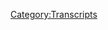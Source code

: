 {{Transcript
    | title         = [[619: November 16, 2021]]
    | caption       = [https://knowledgefight.libsyn.com/619-november-16-2021 Listen to this episode on Libsyn]
    | episodeNumber = [[619: November 16, 2021|619]]
    | length        = 01:13:25
}}

{{MessageBox
    | header     = Warning: Bot Generated Content
    | text       = This transcript was automatically generated by transcription software and likely contains many mistakes and misattributions. Please check the audio for definitive quotes, attribution, and context.
    | image      = N3yvass4myg91.webp
    | imagewidth = 50px
    | id         = warning
}}

{{TranscriptBlock
    | name      = Unknown Speaker
    | timestamp = 00:00:00.000
    | text      = N-N-N-N-N-N-N-Knowledge Fight
}}

{{TranscriptBlock
    | name      = Unknown Speaker
    | timestamp = 00:00:12.880
    | text      = Dan and Jordan, I am sweating.
}}

{{TranscriptBlock
    | name      = Unknown Speaker
    | timestamp = 00:00:19.519
    | text      = Knowledgefight.com, it's time to pray.
}}

{{TranscriptBlock
    | name      = Unknown Speaker
    | timestamp = 00:00:21.320
    | text      = I have great respect for knowledgefight, knowledgefight.
}}

{{TranscriptBlock
    | name      = Unknown Speaker
    | timestamp = 00:00:25.120
    | text      = I'm sick of them posing as if they're the good guys saying we are the bad guys, knowledgefight.
}}

{{TranscriptBlock
    | name      = Unknown Speaker
    | timestamp = 00:00:29.960
    | text      = Dan and Jordan, knowledgefight.com, it's time to pray.
}}

{{TranscriptBlock
    | name      = Unknown Speaker
    | timestamp = 00:00:47.039
    | text      = Hey everybody, welcome back to knowledgefight, I'm Dan, I'm Jordan, we're a couple dudes,
}}

{{TranscriptBlock
    | name      = Unknown Speaker
    | timestamp = 00:01:02.359
    | text      = like to sit around, worship at the altar of Selene and talk a little bit about Alex Jones.
}}

{{TranscriptBlock
    | name      = Unknown Speaker
    | timestamp = 00:01:06.439
    | text      = Oh indeed we are, Dan, Jordan, Dan, Jordan, I have a quick question for you.
}}

{{TranscriptBlock
    | name      = Unknown Speaker
    | timestamp = 00:01:10.319
    | text      = Sure.
}}

{{TranscriptBlock
    | name      = Unknown Speaker
    | timestamp = 00:01:11.319
    | text      = What's your bright spot today?
}}

{{TranscriptBlock
    | name      = Unknown Speaker
    | timestamp = 00:01:12.319
    | text      = My bright spot today is possibly something uncharacteristic, maybe people wouldn't think
}}

{{TranscriptBlock
    | name      = Unknown Speaker
    | timestamp = 00:01:16.760
    | text      = this of me because I don't like violent video games generally, I like things like Donkey
}}

{{TranscriptBlock
    | name      = Unknown Speaker
    | timestamp = 00:01:21.239
    | text      = Kong Country maybe, soothing, games where the violence is you jump on something, you
}}

{{TranscriptBlock
    | name      = Unknown Speaker
    | timestamp = 00:01:28.939
    | text      = jump on a Goomba or a Koopa Troopa, yeah it's almost theoretical violence, cartoony stuff.
}}

{{TranscriptBlock
    | name      = Unknown Speaker
    | timestamp = 00:01:34.799
    | text      = But I just saw that Grand Theft Auto 3, Vice City, and San Andreas were released on the
}}

{{TranscriptBlock
    | name      = Unknown Speaker
    | timestamp = 00:01:40.719
    | text      = Switch and I'm over the moon.
}}

{{TranscriptBlock
    | name      = Unknown Speaker
    | timestamp = 00:01:45.040
    | text      = Over the moon!
}}

{{TranscriptBlock
    | name      = Unknown Speaker
    | timestamp = 00:01:46.040
    | text      = Yeah yeah, I played the shit out of those when I was younger, like 17 onward or whatever,
}}

{{TranscriptBlock
    | name      = Unknown Speaker
    | timestamp = 00:01:53.959
    | text      = and there's just something about it, I don't really like the violence aspect of it, and
}}

{{TranscriptBlock
    | name      = Unknown Speaker
    | timestamp = 00:01:57.959
    | text      = I kind of try and play that down as much as I can, don't commit unnecessary violence.
}}

{{TranscriptBlock
    | name      = Unknown Speaker
    | timestamp = 00:02:03.799
    | text      = But they're such a great open world but not too big kind of vibe, I like people telling
}}

{{TranscriptBlock
    | name      = Unknown Speaker
    | timestamp = 00:02:12.080
    | text      = me what to do, like going on missions and stuff, it's fun, it's fun.
}}

{{TranscriptBlock
    | name      = Unknown Speaker
    | timestamp = 00:02:16.719
    | text      = Yeah I remember playing those games and being like, well I've seen my friends play this
}}

{{TranscriptBlock
    | name      = Unknown Speaker
    | timestamp = 00:02:20.879
    | text      = and they just commit violence all the time, I am going to walk to my next mission like
}}

{{TranscriptBlock
    | name      = Unknown Speaker
    | timestamp = 00:02:25.319
    | text      = a gentleman, you know, like that whole thing.
}}

{{TranscriptBlock
    | name      = Unknown Speaker
    | timestamp = 00:02:27.400
    | text      = I'm not going to steal anybody's car.
}}

{{TranscriptBlock
    | name      = Unknown Speaker
    | timestamp = 00:02:29.199
    | text      = Yeah that would be rude!
}}

{{TranscriptBlock
    | name      = Unknown Speaker
    | timestamp = 00:02:31.080
    | text      = I think also, I've started on 3, and I think that there are some criticisms that people
}}

{{TranscriptBlock
    | name      = Unknown Speaker
    | timestamp = 00:02:36.879
    | text      = have that some of the aesthetic of the original version on the PS2 are gone, and I kind of
}}

{{TranscriptBlock
    | name      = Unknown Speaker
    | timestamp = 00:02:43.599
    | text      = do agree with that, like it's stylistically a little bit different visually, but I don't
}}

{{TranscriptBlock
    | name      = Unknown Speaker
    | timestamp = 00:02:47.800
    | text      = mind.
}}

{{TranscriptBlock
    | name      = Unknown Speaker
    | timestamp = 00:02:48.800
    | text      = I actually don't mind that too much, but yeah, just get a thrill out of finding a hidden
}}

{{TranscriptBlock
    | name      = Unknown Speaker
    | timestamp = 00:02:55.120
    | text      = package.
}}

{{TranscriptBlock
    | name      = Unknown Speaker
    | timestamp = 00:02:57.120
    | text      = It's just great, you're running around like, why am I on this rooftop, oh ha ha, that's
}}

{{TranscriptBlock
    | name      = Unknown Speaker
    | timestamp = 00:03:03.199
    | text      = why!
}}

{{TranscriptBlock
    | name      = Unknown Speaker
    | timestamp = 00:03:04.199
    | text      = Anyway, what about you?
}}

{{TranscriptBlock
    | name      = Unknown Speaker
    | timestamp = 00:03:06.000
    | text      = Dan, my bright spot is a little bit of a twilight spot, I'll tell you it begins with breaking
}}

{{TranscriptBlock
    | name      = Unknown Speaker
    | timestamp = 00:03:10.860
    | text      = a commandment.
}}

{{TranscriptBlock
    | name      = Unknown Speaker
    | timestamp = 00:03:12.319
    | text      = First Dan, since you've gotten this desk, I have coveted, I have coveted, I've cut the
}}

{{TranscriptBlock
    | name      = Unknown Speaker
    | timestamp = 00:03:17.680
    | text      = shit out of this desk.
}}

{{TranscriptBlock
    | name      = Unknown Speaker
    | timestamp = 00:03:18.680
    | text      = But see, I told you it was a nice desk.
}}

{{TranscriptBlock
    | name      = Unknown Speaker
    | timestamp = 00:03:20.379
    | text      = It's a nice desk, so I was like, I'm not proud of this, but I had to get myself a new desk.
}}

{{TranscriptBlock
    | name      = Unknown Speaker
    | timestamp = 00:03:26.319
    | text      = I had to, I didn't want to, I just couldn't look at my old desk anymore.
}}

{{TranscriptBlock
    | name      = Unknown Speaker
    | timestamp = 00:03:31.680
    | text      = I understand.
}}

{{TranscriptBlock
    | name      = Unknown Speaker
    | timestamp = 00:03:32.680
    | text      = And so I got it, and as you know about how I buy things, I found my price range, got
}}

{{TranscriptBlock
    | name      = Unknown Speaker
    | timestamp = 00:03:40.080
    | text      = a deal, and then just ordered it with no real consideration.
}}

{{TranscriptBlock
    | name      = Unknown Speaker
    | timestamp = 00:03:43.719
    | text      = No, no, it's probably the first thing, check it off, like I don't care, whatever.
}}

{{TranscriptBlock
    | name      = Unknown Speaker
    | timestamp = 00:03:47.960
    | text      = So it's huge, it's way bigger than I thought it was, incredibly complicated, it took me
}}

{{TranscriptBlock
    | name      = Unknown Speaker
    | timestamp = 00:03:53.599
    | text      = two full days to put together, I was so proud of myself, I completed it, and then the next
}}

{{TranscriptBlock
    | name      = Unknown Speaker
    | timestamp = 00:03:59.479
    | text      = morning I opened the drawer and the whole thing, the whole drawer fell apart.
}}

{{TranscriptBlock
    | name      = Unknown Speaker
    | timestamp = 00:04:04.120
    | text      = As if it was just like a cartoon.
}}

{{TranscriptBlock
    | name      = Unknown Speaker
    | timestamp = 00:04:06.240
    | text      = Yes, like an absolute cartoon.
}}

{{TranscriptBlock
    | name      = Unknown Speaker
    | timestamp = 00:04:08.680
    | text      = So my bright spot was successfully putting that thing together.
}}

{{TranscriptBlock
    | name      = Unknown Speaker
    | timestamp = 00:04:11.639
    | text      = That does feel good.
}}

{{TranscriptBlock
    | name      = Unknown Speaker
    | timestamp = 00:04:12.639
    | text      = It felt great.
}}

{{TranscriptBlock
    | name      = Unknown Speaker
    | timestamp = 00:04:13.639
    | text      = Yeah.
}}

{{TranscriptBlock
    | name      = Unknown Speaker
    | timestamp = 00:04:14.639
    | text      = And my dark spot is that it has already fallen apart.
}}

{{TranscriptBlock
    | name      = Unknown Speaker
    | timestamp = 00:04:16.240
    | text      = But you only have another bright spot, and I was able to put it together again.
}}

{{TranscriptBlock
    | name      = Unknown Speaker
    | timestamp = 00:04:18.839
    | text      = You're right.
}}

{{TranscriptBlock
    | name      = Unknown Speaker
    | timestamp = 00:04:19.839
    | text      = So congratulations.
}}

{{TranscriptBlock
    | name      = Unknown Speaker
    | timestamp = 00:04:20.839
    | text      = I'm excited.
}}

{{TranscriptBlock
    | name      = Unknown Speaker
    | timestamp = 00:04:21.839
    | text      = Double bright spot.
}}

{{TranscriptBlock
    | name      = Unknown Speaker
    | timestamp = 00:04:22.839
    | text      = Yeah.
}}

{{TranscriptBlock
    | name      = Unknown Speaker
    | timestamp = 00:04:23.839
    | text      = So Jordan, today we are going to be going over a modern day episode.
}}

{{TranscriptBlock
    | name      = Unknown Speaker
    | timestamp = 00:04:26.920
    | text      = We're going to be talking about November 16th, 2021 Blackjack.
}}

{{TranscriptBlock
    | name      = Unknown Speaker
    | timestamp = 00:04:30.839
    | text      = I was trying to false start it.
}}

{{TranscriptBlock
    | name      = Unknown Speaker
    | timestamp = 00:04:32.759
    | text      = Too soon, kid.
}}

{{TranscriptBlock
    | name      = Unknown Speaker
    | timestamp = 00:04:33.759
    | text      = I was trying to false start it.
}}

{{TranscriptBlock
    | name      = Unknown Speaker
    | timestamp = 00:04:34.759
    | text      = Too early, kid?
}}

{{TranscriptBlock
    | name      = Unknown Speaker
    | timestamp = 00:04:35.759
    | text      = I can't remember what the real Fast and Furious line is and what the wrong one is that I've
}}

{{TranscriptBlock
    | name      = Unknown Speaker
    | timestamp = 00:04:40.519
    | text      = taught myself is the right one.
}}

{{TranscriptBlock
    | name      = Unknown Speaker
    | timestamp = 00:04:41.879
    | text      = At the very beginning, whenever he hits the NOS too soon.
}}

{{TranscriptBlock
    | name      = Unknown Speaker
    | timestamp = 00:04:45.680
    | text      = Too early, too soon, who cares?
}}

{{TranscriptBlock
    | name      = Unknown Speaker
    | timestamp = 00:04:47.639
    | text      = Doesn't matter.
}}

{{TranscriptBlock
    | name      = Unknown Speaker
    | timestamp = 00:04:48.639
    | text      = Anyway, we're going to be talking about that, it's fucked up.
}}

{{TranscriptBlock
    | name      = Unknown Speaker
    | timestamp = 00:04:53.480
    | text      = Yeah, that sounds about right.
}}

{{TranscriptBlock
    | name      = Unknown Speaker
    | timestamp = 00:04:55.399
    | text      = It's a mess.
}}

{{TranscriptBlock
    | name      = Unknown Speaker
    | timestamp = 00:04:56.399
    | text      = Yeah.
}}

{{TranscriptBlock
    | name      = Unknown Speaker
    | timestamp = 00:04:57.399
    | text      = And also, Alex premieres a bit of his interview with General Flynn.
}}

{{TranscriptBlock
    | name      = Unknown Speaker
    | timestamp = 00:05:01.519
    | text      = General Mike Flynn.
}}

{{TranscriptBlock
    | name      = Unknown Speaker
    | timestamp = 00:05:02.519
    | text      = Gotcha.
}}

{{TranscriptBlock
    | name      = Unknown Speaker
    | timestamp = 00:05:03.519
    | text      = And so we'll be taking a brief detour to go over that interview.
}}

{{TranscriptBlock
    | name      = Unknown Speaker
    | timestamp = 00:05:06.040
    | text      = Excellent.
}}

{{TranscriptBlock
    | name      = Unknown Speaker
    | timestamp = 00:05:07.040
    | text      = And I'm excited to get down to business on that, but first, Jordan, let's take a little
}}

{{TranscriptBlock
    | name      = Unknown Speaker
    | timestamp = 00:05:09.399
    | text      = moment to say thank you and hello to some new wonks.
}}

{{TranscriptBlock
    | name      = Unknown Speaker
    | timestamp = 00:05:11.519
    | text      = Oh, that's a great idea.
}}

{{TranscriptBlock
    | name      = Unknown Speaker
    | timestamp = 00:05:12.519
    | text      = So first, Jane, thank you so much.
}}

{{TranscriptBlock
    | name      = Unknown Speaker
    | timestamp = 00:05:14.079
    | text      = You are now a policy wonk.
}}

{{TranscriptBlock
    | name      = Unknown Speaker
    | timestamp = 00:05:15.360
    | text      = I'm a policy wonk.
}}

{{TranscriptBlock
    | name      = Unknown Speaker
    | timestamp = 00:05:16.360
    | text      = Thank you, Jane.
}}

{{TranscriptBlock
    | name      = Unknown Speaker
    | timestamp = 00:05:17.360
    | text      = Thank you.
}}

{{TranscriptBlock
    | name      = Unknown Speaker
    | timestamp = 00:05:18.360
    | text      = Next, Gregory, thank you so much.
}}

{{TranscriptBlock
    | name      = Unknown Speaker
    | timestamp = 00:05:19.360
    | text      = You are now a policy wonk.
}}

{{TranscriptBlock
    | name      = Unknown Speaker
    | timestamp = 00:05:20.360
    | text      = I'm a policy wonk.
}}

{{TranscriptBlock
    | name      = Unknown Speaker
    | timestamp = 00:05:21.360
    | text      = Thanks, Greg.
}}

{{TranscriptBlock
    | name      = Unknown Speaker
    | timestamp = 00:05:22.360
    | text      = Thank you.
}}

{{TranscriptBlock
    | name      = Unknown Speaker
    | timestamp = 00:05:23.360
    | text      = Next, Jess, thank you so much.
}}

{{TranscriptBlock
    | name      = Unknown Speaker
    | timestamp = 00:05:24.360
    | text      = You are now a policy wonk.
}}

{{TranscriptBlock
    | name      = Unknown Speaker
    | timestamp = 00:05:25.360
    | text      = I'm a policy wonk.
}}

{{TranscriptBlock
    | name      = Unknown Speaker
    | timestamp = 00:05:26.360
    | text      = Yes.
}}

{{TranscriptBlock
    | name      = Unknown Speaker
    | timestamp = 00:05:27.360
    | text      = Thank you.
}}

{{TranscriptBlock
    | name      = Unknown Speaker
    | timestamp = 00:05:28.360
    | text      = Next, Drew, thank you so much.
}}

{{TranscriptBlock
    | name      = Unknown Speaker
    | timestamp = 00:05:29.360
    | text      = You are now a policy wonk.
}}

{{TranscriptBlock
    | name      = Unknown Speaker
    | timestamp = 00:05:30.360
    | text      = I'm a policy wonk.
}}

{{TranscriptBlock
    | name      = Unknown Speaker
    | timestamp = 00:05:31.360
    | text      = Thank you, Drew.
}}

{{TranscriptBlock
    | name      = Unknown Speaker
    | timestamp = 00:05:32.360
    | text      = And Randy and Candy from Arkansas, thank you so much.
}}

{{TranscriptBlock
    | name      = Unknown Speaker
    | timestamp = 00:05:34.720
    | text      = You are now both policy wonks.
}}

{{TranscriptBlock
    | name      = Unknown Speaker
    | timestamp = 00:05:37.040
    | text      = I'm a policy wonk.
}}

{{TranscriptBlock
    | name      = Unknown Speaker
    | timestamp = 00:05:38.040
    | text      = Thank you very much, Randy and Candy.
}}

{{TranscriptBlock
    | name      = Unknown Speaker
    | timestamp = 00:05:39.959
    | text      = Thank you.
}}

{{TranscriptBlock
    | name      = Unknown Speaker
    | timestamp = 00:05:40.959
    | text      = So, Jordan, like I said, this episode's pretty fucked up.
}}

{{TranscriptBlock
    | name      = Unknown Speaker
    | timestamp = 00:05:45.720
    | text      = I don't like some of the content that we're going to end up talking about.
}}

{{TranscriptBlock
    | name      = Unknown Speaker
    | timestamp = 00:05:48.879
    | text      = Yeah, well, the world.
}}

{{TranscriptBlock
    | name      = Unknown Speaker
    | timestamp = 00:05:49.879
    | text      = I don't like some of the world's content that's been going on.
}}

{{TranscriptBlock
    | name      = Unknown Speaker
    | timestamp = 00:05:52.600
    | text      = Yeah, this is a little different, though.
}}

{{TranscriptBlock
    | name      = Unknown Speaker
    | timestamp = 00:05:54.079
    | text      = Oh, no.
}}

{{TranscriptBlock
    | name      = Unknown Speaker
    | timestamp = 00:05:55.079
    | text      = This is the same kind of fucked up.
}}

{{TranscriptBlock
    | name      = Unknown Speaker
    | timestamp = 00:05:56.560
    | text      = It's just, eh.
}}

{{TranscriptBlock
    | name      = Unknown Speaker
    | timestamp = 00:05:57.560
    | text      = Sure.
}}

{{TranscriptBlock
    | name      = Unknown Speaker
    | timestamp = 00:05:58.560
    | text      = Anyway, here's not a context drop from today's show.
}}

{{TranscriptBlock
    | name      = Unknown Speaker
    | timestamp = 00:06:00.560
    | text      = I'm the devil.
}}

{{TranscriptBlock
    | name      = Unknown Speaker
    | timestamp = 00:06:01.560
    | text      = I'm going to be taking off the hair, up in all this blah, blah, blah, blah, blah, blah,
}}

{{TranscriptBlock
    | name      = Unknown Speaker
    | timestamp = 00:06:05.800
    | text      = blah, blah, blah, blah.
}}

{{TranscriptBlock
    | name      = Unknown Speaker
    | timestamp = 00:06:06.800
    | text      = All right.
}}

{{TranscriptBlock
    | name      = Unknown Speaker
    | timestamp = 00:06:07.800
    | text      = Okay.
}}

{{TranscriptBlock
    | name      = Unknown Speaker
    | timestamp = 00:06:08.800
    | text      = Yep.
}}

{{TranscriptBlock
    | name      = Unknown Speaker
    | timestamp = 00:06:09.800
    | text      = So we're going to start here, actually, not on the episode, but we're going to start with
}}

{{TranscriptBlock
    | name      = Unknown Speaker
    | timestamp = 00:06:12.680
    | text      = a little video that Alex put out where he is really embodying his current spirit and
}}

{{TranscriptBlock
    | name      = Unknown Speaker
    | timestamp = 00:06:18.839
    | text      = his current vibe.
}}

{{TranscriptBlock
    | name      = Unknown Speaker
    | timestamp = 00:06:19.839
    | text      = This is a little video that he put out on Band.video.
}}

{{TranscriptBlock
    | name      = Unknown Speaker
    | timestamp = 00:06:22.079
    | text      = Save Info Wars Defense Fund.
}}

{{TranscriptBlock
    | name      = Unknown Speaker
    | timestamp = 00:06:28.160
    | text      = Save Info Wars Defense Fund.
}}

{{TranscriptBlock
    | name      = Unknown Speaker
    | timestamp = 00:06:29.500
    | text      = You can find the link at saveinfowars.com.
}}

{{TranscriptBlock
    | name      = Unknown Speaker
    | timestamp = 00:06:31.519
    | text      = I wrote it on this folder right here.
}}

{{TranscriptBlock
    | name      = Unknown Speaker
    | timestamp = 00:06:35.120
    | text      = Look, I'm up against the Democratic Party.
}}

{{TranscriptBlock
    | name      = Unknown Speaker
    | timestamp = 00:06:37.839
    | text      = Real quick, I just got to pause it.
}}

{{TranscriptBlock
    | name      = Unknown Speaker
    | timestamp = 00:06:39.199
    | text      = Did he think he was going to forget saveinfowars.com?
}}

{{TranscriptBlock
    | name      = Unknown Speaker
    | timestamp = 00:06:41.319
    | text      = I guess.
}}

{{TranscriptBlock
    | name      = Unknown Speaker
    | timestamp = 00:06:42.319
    | text      = He's got to write it on the folder?
}}

{{TranscriptBlock
    | name      = Unknown Speaker
    | timestamp = 00:06:43.319
    | text      = That's the only explanation.
}}

{{TranscriptBlock
    | name      = Unknown Speaker
    | timestamp = 00:06:44.319
    | text      = I made a note.
}}

{{TranscriptBlock
    | name      = Unknown Speaker
    | timestamp = 00:06:45.319
    | text      = It's the only thing, but it's a whole thing.
}}

{{TranscriptBlock
    | name      = Unknown Speaker
    | timestamp = 00:06:48.319
    | text      = Yeah.
}}

{{TranscriptBlock
    | name      = Unknown Speaker
    | timestamp = 00:06:49.319
    | text      = ... against people that bankrupt at Remington.
}}

{{TranscriptBlock
    | name      = Unknown Speaker
    | timestamp = 00:06:51.180
    | text      = They want to take us off air.
}}

{{TranscriptBlock
    | name      = Unknown Speaker
    | timestamp = 00:06:52.800
    | text      = And so we've got to fight this in court.
}}

{{TranscriptBlock
    | name      = Unknown Speaker
    | timestamp = 00:06:54.819
    | text      = We've got to go to the jury trials, even though I've already been found guilty by default.
}}

{{TranscriptBlock
    | name      = Unknown Speaker
    | timestamp = 00:06:59.319
    | text      = Now they're going to try to tell the jury how guilty I am.
}}

{{TranscriptBlock
    | name      = Unknown Speaker
    | timestamp = 00:07:02.339
    | text      = So guilty?
}}

{{TranscriptBlock
    | name      = Unknown Speaker
    | timestamp = 00:07:03.339
    | text      = It's going to take a lot of money to fight this and a lot of money for the appeals.
}}

{{TranscriptBlock
    | name      = Unknown Speaker
    | timestamp = 00:07:07.000
    | text      = And so I can't spend the money we have paying our crew and running our independent media
}}

{{TranscriptBlock
    | name      = Unknown Speaker
    | timestamp = 00:07:10.939
    | text      = outlet that reaches millions of people without your support.
}}

{{TranscriptBlock
    | name      = Unknown Speaker
    | timestamp = 00:07:14.560
    | text      = Info Wars is doing its most important work ever right now.
}}

{{TranscriptBlock
    | name      = Unknown Speaker
    | timestamp = 00:07:18.360
    | text      = So this is a no brainer.
}}

{{TranscriptBlock
    | name      = Unknown Speaker
    | timestamp = 00:07:20.379
    | text      = Please go to saveinfowars.com.
}}

{{TranscriptBlock
    | name      = Unknown Speaker
    | timestamp = 00:07:23.199
    | text      = Make a $10 donation, a $1,000 donation.
}}

{{TranscriptBlock
    | name      = Unknown Speaker
    | timestamp = 00:07:25.860
    | text      = Wealthy people out there, your free speech is being destroyed.
}}

{{TranscriptBlock
    | name      = Unknown Speaker
    | timestamp = 00:07:28.920
    | text      = Info Wars is just the first domino to fall.
}}

{{TranscriptBlock
    | name      = Unknown Speaker
    | timestamp = 00:07:32.279
    | text      = And if wealthy folks don't start spending their money promoting liberty, promoting freedom,
}}

{{TranscriptBlock
    | name      = Unknown Speaker
    | timestamp = 00:07:36.959
    | text      = we're going to lose this country and we're going to lose the world to tyranny.
}}

{{TranscriptBlock
    | name      = Unknown Speaker
    | timestamp = 00:07:41.300
    | text      = So please go to saveinfowars.com.
}}

{{TranscriptBlock
    | name      = Unknown Speaker
    | timestamp = 00:07:44.160
    | text      = It's give, send, go.
}}

{{TranscriptBlock
    | name      = Unknown Speaker
    | timestamp = 00:07:45.160
    | text      = They're great folks.
}}

{{TranscriptBlock
    | name      = Unknown Speaker
    | timestamp = 00:07:46.160
    | text      = They're patriots.
}}

{{TranscriptBlock
    | name      = Unknown Speaker
    | timestamp = 00:07:47.160
    | text      = We're banned everywhere else.
}}

{{TranscriptBlock
    | name      = Unknown Speaker
    | timestamp = 00:07:48.160
    | text      = We're able to raise money and this will help keep us in the fight for the next few years.
}}

{{TranscriptBlock
    | name      = Unknown Speaker
    | timestamp = 00:07:52.319
    | text      = So I've never issued an alert this serious.
}}

{{TranscriptBlock
    | name      = Unknown Speaker
    | timestamp = 00:07:54.420
    | text      = I need your help right now.
}}

{{TranscriptBlock
    | name      = Unknown Speaker
    | timestamp = 00:07:56.300
    | text      = Stand up for yourself.
}}

{{TranscriptBlock
    | name      = Unknown Speaker
    | timestamp = 00:07:57.300
    | text      = Stand up for your rights.
}}

{{TranscriptBlock
    | name      = Unknown Speaker
    | timestamp = 00:07:58.300
    | text      = Stand up for free speech.
}}

{{TranscriptBlock
    | name      = Unknown Speaker
    | timestamp = 00:07:59.500
    | text      = Stand up for America and don't let these bullies intimidate anybody.
}}

{{TranscriptBlock
    | name      = Unknown Speaker
    | timestamp = 00:08:02.399
    | text      = Please donate right now at saveinfowars.com.
}}

{{TranscriptBlock
    | name      = Unknown Speaker
    | timestamp = 00:08:04.800
    | text      = Hey, rich people, cough, cough, Elon Musk, Joe Rogan.
}}

{{TranscriptBlock
    | name      = Unknown Speaker
    | timestamp = 00:08:09.800
    | text      = Amazing.
}}

{{TranscriptBlock
    | name      = Unknown Speaker
    | timestamp = 00:08:10.800
    | text      = I love it.
}}

{{TranscriptBlock
    | name      = Unknown Speaker
    | timestamp = 00:08:11.800
    | text      = I love a good appeal to rich people's sense of dignity and their love of the first amendment.
}}

{{TranscriptBlock
    | name      = Unknown Speaker
    | timestamp = 00:08:16.879
    | text      = Rich people love the first amendment so goddamn much.
}}

{{TranscriptBlock
    | name      = Unknown Speaker
    | timestamp = 00:08:20.000
    | text      = Yeah.
}}

{{TranscriptBlock
    | name      = Unknown Speaker
    | timestamp = 00:08:21.000
    | text      = So this is what Alex does.
}}

{{TranscriptBlock
    | name      = Unknown Speaker
    | timestamp = 00:08:22.000
    | text      = He has absolutely no standards and doesn't give a fuck about how his actions and words
}}

{{TranscriptBlock
    | name      = Unknown Speaker
    | timestamp = 00:08:25.839
    | text      = affect other people.
}}

{{TranscriptBlock
    | name      = Unknown Speaker
    | timestamp = 00:08:27.019
    | text      = So he ends up acting like a total dick and then every now and then he gets himself into
}}

{{TranscriptBlock
    | name      = Unknown Speaker
    | timestamp = 00:08:30.920
    | text      = trouble.
}}

{{TranscriptBlock
    | name      = Unknown Speaker
    | timestamp = 00:08:31.920
    | text      = He milks that trouble for all the free press that he can get out of it, presenting himself
}}

{{TranscriptBlock
    | name      = Unknown Speaker
    | timestamp = 00:08:35.220
    | text      = as a persecuted victim the whole time.
}}

{{TranscriptBlock
    | name      = Unknown Speaker
    | timestamp = 00:08:37.559
    | text      = If he's allowed to, he ends up settling and he makes quiet apologies to get himself off
}}

{{TranscriptBlock
    | name      = Unknown Speaker
    | timestamp = 00:08:41.340
    | text      = the hook like he did with James Oliphantus and Hamdi Ulukaya.
}}

{{TranscriptBlock
    | name      = Unknown Speaker
    | timestamp = 00:08:45.200
    | text      = When that's not an option or, you know, someone important to Info Wars ends up owing a lot
}}

{{TranscriptBlock
    | name      = Unknown Speaker
    | timestamp = 00:08:49.440
    | text      = of money, you better believe that an emergency money bomb is coming right around the corner.
}}

{{TranscriptBlock
    | name      = Unknown Speaker
    | timestamp = 00:08:53.679
    | text      = Oh yeah.
}}

{{TranscriptBlock
    | name      = Unknown Speaker
    | timestamp = 00:08:54.679
    | text      = We called that pretty, uh, it was not a, not a, uh, ambitious prediction.
}}

{{TranscriptBlock
    | name      = Unknown Speaker
    | timestamp = 00:08:59.440
    | text      = No, it's not.
}}

{{TranscriptBlock
    | name      = Unknown Speaker
    | timestamp = 00:09:00.440
    | text      = It's pretty obvious.
}}

{{TranscriptBlock
    | name      = Unknown Speaker
    | timestamp = 00:09:01.440
    | text      = Anyway, it did not require any psychic powers.
}}

{{TranscriptBlock
    | name      = Unknown Speaker
    | timestamp = 00:09:04.600
    | text      = No.
}}

{{TranscriptBlock
    | name      = Unknown Speaker
    | timestamp = 00:09:05.600
    | text      = Merely deduction.
}}

{{TranscriptBlock
    | name      = Unknown Speaker
    | timestamp = 00:09:06.600
    | text      = Yes.
}}

{{TranscriptBlock
    | name      = Unknown Speaker
    | timestamp = 00:09:07.600
    | text      = This doesn't have anything to do with Alex being able to afford appeals or fight the
}}

{{TranscriptBlock
    | name      = Unknown Speaker
    | timestamp = 00:09:10.940
    | text      = good fight to clear his name and defend the first amendment or whatever bullshit he thinks
}}

{{TranscriptBlock
    | name      = Unknown Speaker
    | timestamp = 00:09:14.799
    | text      = he's doing.
}}

{{TranscriptBlock
    | name      = Unknown Speaker
    | timestamp = 00:09:16.399
    | text      = This is trying to trick the audience into paying what he's going to end up being ordered
}}

{{TranscriptBlock
    | name      = Unknown Speaker
    | timestamp = 00:09:20.000
    | text      = to pay for losing these suits.
}}

{{TranscriptBlock
    | name      = Unknown Speaker
    | timestamp = 00:09:22.320
    | text      = This is basically the equivalent of being a teen and like begging your parents to give
}}

{{TranscriptBlock
    | name      = Unknown Speaker
    | timestamp = 00:09:25.740
    | text      = you money to pay off a speeding ticket you got when you were joyriding.
}}

{{TranscriptBlock
    | name      = Unknown Speaker
    | timestamp = 00:09:29.639
    | text      = Alex wants someone else to face the consequences for him so he can continue his flagrantly
}}

{{TranscriptBlock
    | name      = Unknown Speaker
    | timestamp = 00:09:33.620
    | text      = irresponsible bullshit that'll end up leading to more consequences that the audience will
}}

{{TranscriptBlock
    | name      = Unknown Speaker
    | timestamp = 00:09:37.320
    | text      = have to bail him out of then.
}}

{{TranscriptBlock
    | name      = Unknown Speaker
    | timestamp = 00:09:38.320
    | text      = Yeah.
}}

{{TranscriptBlock
    | name      = Unknown Speaker
    | timestamp = 00:09:39.320
    | text      = It's honestly very sad and childish and I hope the audience doesn't fall for it again.
}}

{{TranscriptBlock
    | name      = Unknown Speaker
    | timestamp = 00:09:43.519
    | text      = But I think they might not.
}}

{{TranscriptBlock
    | name      = Unknown Speaker
    | timestamp = 00:09:45.179
    | text      = I think they might not be totally convinced.
}}

{{TranscriptBlock
    | name      = Unknown Speaker
    | timestamp = 00:09:47.159
    | text      = You think so?
}}

{{TranscriptBlock
    | name      = Unknown Speaker
    | timestamp = 00:09:48.159
    | text      = I went to the give send go page.
}}

{{TranscriptBlock
    | name      = Unknown Speaker
    | timestamp = 00:09:49.159
    | text      = How's it going?
}}

{{TranscriptBlock
    | name      = Unknown Speaker
    | timestamp = 00:09:50.159
    | text      = He's trying to raise two million dollars.
}}

{{TranscriptBlock
    | name      = Unknown Speaker
    | timestamp = 00:09:52.320
    | text      = And we've give-sended him?
}}

{{TranscriptBlock
    | name      = Unknown Speaker
    | timestamp = 00:09:54.279
    | text      = Eight percent of it.
}}

{{TranscriptBlock
    | name      = Unknown Speaker
    | timestamp = 00:09:55.639
    | text      = Ooh.
}}

{{TranscriptBlock
    | name      = Unknown Speaker
    | timestamp = 00:09:56.639
    | text      = And it's been up for a bit.
}}

{{TranscriptBlock
    | name      = Unknown Speaker
    | timestamp = 00:09:57.639
    | text      = Like the people have had time to find their way to that page to donate and...
}}

{{TranscriptBlock
    | name      = Unknown Speaker
    | timestamp = 00:10:05.159
    | text      = That's a give-send-go-do-not-pass-go-do-not-collect-200-dollars.
}}

{{TranscriptBlock
    | name      = Unknown Speaker
    | timestamp = 00:10:09.639
    | text      = I suspect he might have banged this gong too many times and I don't know, he might be fishing
}}

{{TranscriptBlock
    | name      = Unknown Speaker
    | timestamp = 00:10:16.220
    | text      = in a dry well.
}}

{{TranscriptBlock
    | name      = Unknown Speaker
    | timestamp = 00:10:17.220
    | text      = Yeah.
}}

{{TranscriptBlock
    | name      = Unknown Speaker
    | timestamp = 00:10:18.220
    | text      = And I think that the audience sees the idea that like Joe Rogan just got a hundred million
}}

{{TranscriptBlock
    | name      = Unknown Speaker
    | timestamp = 00:10:22.960
    | text      = dollar contract with Spotify.
}}

{{TranscriptBlock
    | name      = Unknown Speaker
    | timestamp = 00:10:25.000
    | text      = If he believes what Alex says and really thinks that this is that important, two million's
}}

{{TranscriptBlock
    | name      = Unknown Speaker
    | timestamp = 00:10:28.799
    | text      = a drop in the bucket.
}}

{{TranscriptBlock
    | name      = Unknown Speaker
    | timestamp = 00:10:29.799
    | text      = He's been able to get that from Rogan easy.
}}

{{TranscriptBlock
    | name      = Unknown Speaker
    | timestamp = 00:10:32.639
    | text      = Why do you have to ask the people who are going paycheck to paycheck or you know the
}}

{{TranscriptBlock
    | name      = Unknown Speaker
    | timestamp = 00:10:36.360
    | text      = good people in the audience?
}}

{{TranscriptBlock
    | name      = Unknown Speaker
    | timestamp = 00:10:37.360
    | text      = Totally.
}}

{{TranscriptBlock
    | name      = Unknown Speaker
    | timestamp = 00:10:38.360
    | text      = Why are you trying to bilk them?
}}

{{TranscriptBlock
    | name      = Unknown Speaker
    | timestamp = 00:10:39.360
    | text      = Yeah.
}}

{{TranscriptBlock
    | name      = Unknown Speaker
    | timestamp = 00:10:40.360
    | text      = Absolutely.
}}

{{TranscriptBlock
    | name      = Unknown Speaker
    | timestamp = 00:10:41.360
    | text      = Because Rogan knows it's bullshit too.
}}

{{TranscriptBlock
    | name      = Unknown Speaker
    | timestamp = 00:10:42.360
    | text      = And of course it's bullshit.
}}

{{TranscriptBlock
    | name      = Unknown Speaker
    | timestamp = 00:10:43.360
    | text      = Nobody wants to pay for it.
}}

{{TranscriptBlock
    | name      = Unknown Speaker
    | timestamp = 00:10:44.759
    | text      = Yeah.
}}

{{TranscriptBlock
    | name      = Unknown Speaker
    | timestamp = 00:10:45.759
    | text      = Anyway, good luck.
}}

{{TranscriptBlock
    | name      = Unknown Speaker
    | timestamp = 00:10:47.200
    | text      = Yeah, I know.
}}

{{TranscriptBlock
    | name      = Unknown Speaker
    | timestamp = 00:10:48.200
    | text      = I'm excited to see how this one goes.
}}

{{TranscriptBlock
    | name      = Unknown Speaker
    | timestamp = 00:10:50.080
    | text      = Yeah.
}}

{{TranscriptBlock
    | name      = Unknown Speaker
    | timestamp = 00:10:51.080
    | text      = So here we go.
}}

{{TranscriptBlock
    | name      = Unknown Speaker
    | timestamp = 00:10:52.080
    | text      = We're going to start off on the 16th and here's where we're at.
}}

{{TranscriptBlock
    | name      = Unknown Speaker
    | timestamp = 00:10:54.399
    | text      = Let me tell you what's really huge and got me having butterflies right now.
}}

{{TranscriptBlock
    | name      = Unknown Speaker
    | timestamp = 00:11:01.360
    | text      = And I don't get butterflies a lot.
}}

{{TranscriptBlock
    | name      = Unknown Speaker
    | timestamp = 00:11:02.360
    | text      = I'm having really big ones today.
}}

{{TranscriptBlock
    | name      = Unknown Speaker
    | timestamp = 00:11:04.360
    | text      = I think a big war is about to start.
}}

{{TranscriptBlock
    | name      = Unknown Speaker
    | timestamp = 00:11:07.120
    | text      = Something big is about to go down.
}}

{{TranscriptBlock
    | name      = Unknown Speaker
    | timestamp = 00:11:09.120
    | text      = My sense has never been this strong.
}}

{{TranscriptBlock
    | name      = Unknown Speaker
    | timestamp = 00:11:12.080
    | text      = It's like on fire right now.
}}

{{TranscriptBlock
    | name      = Unknown Speaker
    | timestamp = 00:11:15.039
    | text      = Woo.
}}

{{TranscriptBlock
    | name      = Unknown Speaker
    | timestamp = 00:11:16.039
    | text      = Talk about chills.
}}

{{TranscriptBlock
    | name      = Unknown Speaker
    | timestamp = 00:11:18.279
    | text      = Talk about the head of the stomach.
}}

{{TranscriptBlock
    | name      = Unknown Speaker
    | timestamp = 00:11:25.120
    | text      = Man that is some, that is some energy right there.
}}

{{TranscriptBlock
    | name      = Unknown Speaker
    | timestamp = 00:11:27.840
    | text      = There's some big stuff.
}}

{{TranscriptBlock
    | name      = Unknown Speaker
    | timestamp = 00:11:29.159
    | text      = Yep.
}}

{{TranscriptBlock
    | name      = Unknown Speaker
    | timestamp = 00:11:30.159
    | text      = So a big stuff.
}}

{{TranscriptBlock
    | name      = Unknown Speaker
    | timestamp = 00:11:31.159
    | text      = I'm going to lose all of my money.
}}

{{TranscriptBlock
    | name      = Unknown Speaker
    | timestamp = 00:11:32.159
    | text      = I'm going to lose all of my money.
}}

{{TranscriptBlock
    | name      = Unknown Speaker
    | timestamp = 00:11:33.159
    | text      = Wait, wait, wait, wait, wait, wait.
}}

{{TranscriptBlock
    | name      = Unknown Speaker
    | timestamp = 00:11:34.159
    | text      = I'm going to lose it all.
}}

{{TranscriptBlock
    | name      = Unknown Speaker
    | timestamp = 00:11:36.879
    | text      = It looks bad if you present yourself that way.
}}

{{TranscriptBlock
    | name      = Unknown Speaker
    | timestamp = 00:11:39.399
    | text      = So you probably should just say that there's a giant war coming.
}}

{{TranscriptBlock
    | name      = Unknown Speaker
    | timestamp = 00:11:42.360
    | text      = There's probably a huge war coming.
}}

{{TranscriptBlock
    | name      = Unknown Speaker
    | timestamp = 00:11:43.480
    | text      = Probably the end of the world is right around the corner.
}}

{{TranscriptBlock
    | name      = Unknown Speaker
    | timestamp = 00:11:45.360
    | text      = I mean, I got to have to guess that all the world's nuclear powers are going to start
}}

{{TranscriptBlock
    | name      = Unknown Speaker
    | timestamp = 00:11:49.279
    | text      = a war against each other immediately or I'm going to lose all of my money.
}}

{{TranscriptBlock
    | name      = Unknown Speaker
    | timestamp = 00:11:53.039
    | text      = I don't know which one.
}}

{{TranscriptBlock
    | name      = Unknown Speaker
    | timestamp = 00:11:54.039
    | text      = What you don't understand is me being rich is the only thing that is holding back the
}}

{{TranscriptBlock
    | name      = Unknown Speaker
    | timestamp = 00:11:57.639
    | text      = end of the world.
}}

{{TranscriptBlock
    | name      = Unknown Speaker
    | timestamp = 00:11:58.639
    | text      = I would not be surprised if he believed that on some level.
}}

{{TranscriptBlock
    | name      = Unknown Speaker
    | timestamp = 00:12:01.320
    | text      = Yeah.
}}

{{TranscriptBlock
    | name      = Unknown Speaker
    | timestamp = 00:12:02.320
    | text      = It would be good to see him try to pull that one off.
}}

{{TranscriptBlock
    | name      = Unknown Speaker
    | timestamp = 00:12:05.080
    | text      = So yeah, Alex is, he's high, but he's high on fighting Satan.
}}

{{TranscriptBlock
    | name      = Unknown Speaker
    | timestamp = 00:12:10.360
    | text      = That's what you should know.
}}

{{TranscriptBlock
    | name      = Unknown Speaker
    | timestamp = 00:12:11.360
    | text      = Sure.
}}

{{TranscriptBlock
    | name      = Unknown Speaker
    | timestamp = 00:12:12.360
    | text      = I'm high as a kite fighting Satan.
}}

{{TranscriptBlock
    | name      = Unknown Speaker
    | timestamp = 00:12:14.080
    | text      = I mean, I would not be anywhere else.
}}

{{TranscriptBlock
    | name      = Unknown Speaker
    | timestamp = 00:12:16.559
    | text      = The more I fight tyranny, the more I face down evil, the more I don't back down, just
}}

{{TranscriptBlock
    | name      = Unknown Speaker
    | timestamp = 00:12:20.960
    | text      = the more the universe opens up to just things I could never even imagined.
}}

{{TranscriptBlock
    | name      = Unknown Speaker
    | timestamp = 00:12:26.159
    | text      = And it's, it's a massive brain boost, ladies and gentlemen, an expansion of the soul like
}}

{{TranscriptBlock
    | name      = Unknown Speaker
    | timestamp = 00:12:32.080
    | text      = Gnarls Barkley talks about going crazy, but he's not going crazy and it just, there's
}}

{{TranscriptBlock
    | name      = Unknown Speaker
    | timestamp = 00:12:37.279
    | text      = so much space.
}}

{{TranscriptBlock
    | name      = Unknown Speaker
    | timestamp = 00:12:38.559
    | text      = It's just top of your head blows off.
}}

{{TranscriptBlock
    | name      = Unknown Speaker
    | timestamp = 00:12:41.919
    | text      = And it's just so amazing to be in the quiet place of the most high, like the philosopher
}}

{{TranscriptBlock
    | name      = Unknown Speaker
    | timestamp = 00:12:51.200
    | text      = Gnarls Barkley.
}}

{{TranscriptBlock
    | name      = Unknown Speaker
    | timestamp = 00:12:52.200
    | text      = I mean, I mean like, oh boy, let's just start with Cielo.
}}

{{TranscriptBlock
    | name      = Unknown Speaker
    | timestamp = 00:12:58.600
    | text      = Wow.
}}

{{TranscriptBlock
    | name      = Unknown Speaker
    | timestamp = 00:12:59.600
    | text      = Amazing voice.
}}

{{TranscriptBlock
    | name      = Unknown Speaker
    | timestamp = 00:13:00.600
    | text      = Maybe bad opinions.
}}

{{TranscriptBlock
    | name      = Unknown Speaker
    | timestamp = 00:13:02.460
    | text      = No argument there.
}}

{{TranscriptBlock
    | name      = Unknown Speaker
    | timestamp = 00:13:03.460
    | text      = A lot of bad shit.
}}

{{TranscriptBlock
    | name      = Unknown Speaker
    | timestamp = 00:13:04.460
    | text      = A lot of bad dude shit going on there.
}}

{{TranscriptBlock
    | name      = Unknown Speaker
    | timestamp = 00:13:06.600
    | text      = I was looking over his, uh, his Wikipedia page and it was, it was bizarre how there
}}

{{TranscriptBlock
    | name      = Unknown Speaker
    | timestamp = 00:13:11.840
    | text      = was sort of this pattern of him saying horrible things on Twitter and then immediately going,
}}

{{TranscriptBlock
    | name      = Unknown Speaker
    | timestamp = 00:13:16.679
    | text      = Hey man, I didn't mean to offend anybody.
}}

{{TranscriptBlock
    | name      = Unknown Speaker
    | timestamp = 00:13:18.399
    | text      = No listen, I'm sorry.
}}

{{TranscriptBlock
    | name      = Unknown Speaker
    | timestamp = 00:13:19.759
    | text      = I just have terrible thoughts that I want to enforce upon people and then I don't want
}}

{{TranscriptBlock
    | name      = Unknown Speaker
    | timestamp = 00:13:23.919
    | text      = to face any consequences for them.
}}

{{TranscriptBlock
    | name      = Unknown Speaker
    | timestamp = 00:13:25.720
    | text      = I'm Cielo Green.
}}

{{TranscriptBlock
    | name      = Unknown Speaker
    | timestamp = 00:13:26.720
    | text      = Yeah.
}}

{{TranscriptBlock
    | name      = Unknown Speaker
    | timestamp = 00:13:27.720
    | text      = So I didn't cut this clip cause it was, it would be too long and I don't really care
}}

{{TranscriptBlock
    | name      = Unknown Speaker
    | timestamp = 00:13:32.679
    | text      = that much, but the next commercial break he comes in with crazy.
}}

{{TranscriptBlock
    | name      = Unknown Speaker
    | timestamp = 00:13:36.399
    | text      = Of course he does.
}}

{{TranscriptBlock
    | name      = Unknown Speaker
    | timestamp = 00:13:37.399
    | text      = And he's just like, just singing along.
}}

{{TranscriptBlock
    | name      = Unknown Speaker
    | timestamp = 00:13:39.840
    | text      = Just going for it.
}}

{{TranscriptBlock
    | name      = Unknown Speaker
    | timestamp = 00:13:40.840
    | text      = Oh boy.
}}

{{TranscriptBlock
    | name      = Unknown Speaker
    | timestamp = 00:13:41.840
    | text      = Does he go for the falsetto?
}}

{{TranscriptBlock
    | name      = Unknown Speaker
    | timestamp = 00:13:42.840
    | text      = Maybe I'm crazy.
}}

{{TranscriptBlock
    | name      = Unknown Speaker
    | timestamp = 00:13:43.840
    | text      = No, no.
}}

{{TranscriptBlock
    | name      = Unknown Speaker
    | timestamp = 00:13:44.840
    | text      = Oh, come on.
}}

{{TranscriptBlock
    | name      = Unknown Speaker
    | timestamp = 00:13:45.840
    | text      = He's Shatner-ing it.
}}

{{TranscriptBlock
    | name      = Unknown Speaker
    | timestamp = 00:13:46.840
    | text      = Driving me crazy.
}}

{{TranscriptBlock
    | name      = Unknown Speaker
    | timestamp = 00:13:48.960
    | text      = I would like to see the upper end of Alex's register.
}}

{{TranscriptBlock
    | name      = Unknown Speaker
    | timestamp = 00:13:51.559
    | text      = I want to know what the falsetto is.
}}

{{TranscriptBlock
    | name      = Unknown Speaker
    | timestamp = 00:13:53.159
    | text      = It's probably not great.
}}

{{TranscriptBlock
    | name      = Unknown Speaker
    | timestamp = 00:13:54.159
    | text      = Speaking of not great, Alex gets to this clip of Mike Flynn, the interview pretty quick
}}

{{TranscriptBlock
    | name      = Unknown Speaker
    | timestamp = 00:13:59.879
    | text      = into the show.
}}

{{TranscriptBlock
    | name      = Unknown Speaker
    | timestamp = 00:14:00.879
    | text      = Pretty early on.
}}

{{TranscriptBlock
    | name      = Unknown Speaker
    | timestamp = 00:14:01.879
    | text      = Okay.
}}

{{TranscriptBlock
    | name      = Unknown Speaker
    | timestamp = 00:14:02.879
    | text      = All right, let's go ahead my friends and go to this very important little short clip.
}}

{{TranscriptBlock
    | name      = Unknown Speaker
    | timestamp = 00:14:08.159
    | text      = That's from just the intro of the hour long interview with General Flynn that we shot
}}

{{TranscriptBlock
    | name      = Unknown Speaker
    | timestamp = 00:14:14.600
    | text      = Saturday in San Antonio.
}}

{{TranscriptBlock
    | name      = Unknown Speaker
    | timestamp = 00:14:15.799
    | text      = It's in one of the little green rooms off where he was speaking to a crowd of 5,000
}}

{{TranscriptBlock
    | name      = Unknown Speaker
    | timestamp = 00:14:20.519
    | text      = people.
}}

{{TranscriptBlock
    | name      = Unknown Speaker
    | timestamp = 00:14:21.519
    | text      = And we're also on Thursday.
}}

{{TranscriptBlock
    | name      = Unknown Speaker
    | timestamp = 00:14:22.519
    | text      = We got some other interviews I did and a speech I gave.
}}

{{TranscriptBlock
    | name      = Unknown Speaker
    | timestamp = 00:14:24.759
    | text      = That's going to be on Thursday and it's very powerful as well with Patrick Berg.
}}

{{TranscriptBlock
    | name      = Unknown Speaker
    | timestamp = 00:14:27.720
    | text      = But this is the interview that really, if people listen to it, will change the world.
}}

{{TranscriptBlock
    | name      = Unknown Speaker
    | timestamp = 00:14:35.480
    | text      = This is the battle plan of victory here.
}}

{{TranscriptBlock
    | name      = Unknown Speaker
    | timestamp = 00:14:37.299
    | text      = So it's the battle plan of victory.
}}

{{TranscriptBlock
    | name      = Unknown Speaker
    | timestamp = 00:14:39.759
    | text      = So Alex plays this little clip.
}}

{{TranscriptBlock
    | name      = Unknown Speaker
    | timestamp = 00:14:41.440
    | text      = It's like a sizzle reel kind of this interview, the flinter view as I'm going to call it.
}}

{{TranscriptBlock
    | name      = Unknown Speaker
    | timestamp = 00:14:45.559
    | text      = Don't you dare.
}}

{{TranscriptBlock
    | name      = Unknown Speaker
    | timestamp = 00:14:46.559
    | text      = Come on.
}}

{{TranscriptBlock
    | name      = Unknown Speaker
    | timestamp = 00:14:47.559
    | text      = I'm taking it away from you.
}}

{{TranscriptBlock
    | name      = Unknown Speaker
    | timestamp = 00:14:48.559
    | text      = So the part that's hilarious about this is that the overarching theme of the clips that
}}

{{TranscriptBlock
    | name      = Unknown Speaker
    | timestamp = 00:14:52.159
    | text      = Alex plays on his show is just Flynn saying that Alex was right all along.
}}

{{TranscriptBlock
    | name      = Unknown Speaker
    | timestamp = 00:14:57.799
    | text      = It's really self-aggrandizing.
}}

{{TranscriptBlock
    | name      = Unknown Speaker
    | timestamp = 00:15:00.679
    | text      = I didn't get any indication that the interview was a battle plan for victory as much as it
}}

{{TranscriptBlock
    | name      = Unknown Speaker
    | timestamp = 00:15:05.000
    | text      = was a preview almost entirely about how great Alex is.
}}

{{TranscriptBlock
    | name      = Unknown Speaker
    | timestamp = 00:15:08.480
    | text      = That doesn't surprise me since he's a narcissist and having people talk about how great you
}}

{{TranscriptBlock
    | name      = Unknown Speaker
    | timestamp = 00:15:11.960
    | text      = are is kind of the road to victory.
}}

{{TranscriptBlock
    | name      = Unknown Speaker
    | timestamp = 00:15:13.960
    | text      = Anyway, I didn't feel like I got a good sense of what the interview was about from this
}}

{{TranscriptBlock
    | name      = Unknown Speaker
    | timestamp = 00:15:18.200
    | text      = sizzle reel.
}}

{{TranscriptBlock
    | name      = Unknown Speaker
    | timestamp = 00:15:19.200
    | text      = So, like I said, I decided to watch the full version and see what I could learn.
}}

{{TranscriptBlock
    | name      = Unknown Speaker
    | timestamp = 00:15:23.279
    | text      = Sure, sure, sure, sure.
}}

{{TranscriptBlock
    | name      = Unknown Speaker
    | timestamp = 00:15:24.279
    | text      = And I was really particularly trying to figure out like where is the battle plan.
}}

{{TranscriptBlock
    | name      = Unknown Speaker
    | timestamp = 00:15:28.919
    | text      = Right.
}}

{{TranscriptBlock
    | name      = Unknown Speaker
    | timestamp = 00:15:29.919
    | text      = Because that's what Alex is saying this is.
}}

{{TranscriptBlock
    | name      = Unknown Speaker
    | timestamp = 00:15:31.399
    | text      = There's like useful information moving forward.
}}

{{TranscriptBlock
    | name      = Unknown Speaker
    | timestamp = 00:15:33.919
    | text      = Absolutely.
}}

{{TranscriptBlock
    | name      = Unknown Speaker
    | timestamp = 00:15:34.919
    | text      = This is how we're going to achieve victory.
}}

{{TranscriptBlock
    | name      = Unknown Speaker
    | timestamp = 00:15:36.360
    | text      = We need to divide these certain groups.
}}

{{TranscriptBlock
    | name      = Unknown Speaker
    | timestamp = 00:15:38.639
    | text      = We need to flank them, et cetera, et cetera, battle plans.
}}

{{TranscriptBlock
    | name      = Unknown Speaker
    | timestamp = 00:15:42.080
    | text      = It's mostly complaining.
}}

{{TranscriptBlock
    | name      = Unknown Speaker
    | timestamp = 00:15:44.080
    | text      = Well, there's a lot to complain about.
}}

{{TranscriptBlock
    | name      = Unknown Speaker
    | timestamp = 00:15:47.759
    | text      = Yeah.
}}

{{TranscriptBlock
    | name      = Unknown Speaker
    | timestamp = 00:15:48.759
    | text      = Let's go on the sixth a little bit.
}}

{{TranscriptBlock
    | name      = Unknown Speaker
    | timestamp = 00:15:50.320
    | text      = Sure.
}}

{{TranscriptBlock
    | name      = Unknown Speaker
    | timestamp = 00:15:51.320
    | text      = And, you know, I think of people that are following what I'm doing or what's happening
}}

{{TranscriptBlock
    | name      = Unknown Speaker
    | timestamp = 00:15:55.679
    | text      = in my life and everything that's happening in yours as well with all of this stuff with
}}

{{TranscriptBlock
    | name      = Unknown Speaker
    | timestamp = 00:16:00.720
    | text      = the January 6th, I call it the insurrection crucifixion because that's what it is.
}}

{{TranscriptBlock
    | name      = Unknown Speaker
    | timestamp = 00:16:08.519
    | text      = And in a way, you know, from a biblical sense, Nancy Pelosi's like the punches pilot of this
}}

{{TranscriptBlock
    | name      = Unknown Speaker
    | timestamp = 00:16:13.960
    | text      = operation that they are doing to basically steal away all of the other aspects of what's
}}

{{TranscriptBlock
    | name      = Unknown Speaker
    | timestamp = 00:16:21.759
    | text      = happening across this country.
}}

{{TranscriptBlock
    | name      = Unknown Speaker
    | timestamp = 00:16:23.659
    | text      = Like you got the Durham report, right?
}}

{{TranscriptBlock
    | name      = Unknown Speaker
    | timestamp = 00:16:25.679
    | text      = Whatever comes out of that, the Durham investigation is ongoing and there's been a lot of things
}}

{{TranscriptBlock
    | name      = Unknown Speaker
    | timestamp = 00:16:29.320
    | text      = dropped.
}}

{{TranscriptBlock
    | name      = Unknown Speaker
    | timestamp = 00:16:30.320
    | text      = I haven't been things dropped.
}}

{{TranscriptBlock
    | name      = Unknown Speaker
    | timestamp = 00:16:31.799
    | text      = People aren't covering stuff up.
}}

{{TranscriptBlock
    | name      = Unknown Speaker
    | timestamp = 00:16:33.679
    | text      = Look, did anybody try and shit on Pontius Pilate's desk?
}}

{{TranscriptBlock
    | name      = Unknown Speaker
    | timestamp = 00:16:38.159
    | text      = Not that I'm aware of.
}}

{{TranscriptBlock
    | name      = Unknown Speaker
    | timestamp = 00:16:39.159
    | text      = I don't think they were.
}}

{{TranscriptBlock
    | name      = Unknown Speaker
    | timestamp = 00:16:40.159
    | text      = I don't think he had a desk.
}}

{{TranscriptBlock
    | name      = Unknown Speaker
    | timestamp = 00:16:41.159
    | text      = Oh, that's a good point.
}}

{{TranscriptBlock
    | name      = Unknown Speaker
    | timestamp = 00:16:43.159
    | text      = He had some water.
}}

{{TranscriptBlock
    | name      = Unknown Speaker
    | timestamp = 00:16:45.279
    | text      = I'm trying to follow this metaphor.
}}

{{TranscriptBlock
    | name      = Unknown Speaker
    | timestamp = 00:16:47.240
    | text      = Sure.
}}

{{TranscriptBlock
    | name      = Unknown Speaker
    | timestamp = 00:16:48.240
    | text      = Yeah, I'm struggling.
}}

{{TranscriptBlock
    | name      = Unknown Speaker
    | timestamp = 00:16:49.240
    | text      = Who's Jesus?
}}

{{TranscriptBlock
    | name      = Unknown Speaker
    | timestamp = 00:16:50.240
    | text      = I have no idea.
}}

{{TranscriptBlock
    | name      = Unknown Speaker
    | timestamp = 00:16:51.240
    | text      = How is Nancy Pelosi Pontius Pilate?
}}

{{TranscriptBlock
    | name      = Unknown Speaker
    | timestamp = 00:16:54.879
    | text      = Are the oath keepers Jesus collectively?
}}

{{TranscriptBlock
    | name      = Unknown Speaker
    | timestamp = 00:16:59.519
    | text      = Who is Nancy Pelosi?
}}

{{TranscriptBlock
    | name      = Unknown Speaker
    | timestamp = 00:17:01.200
    | text      = Well, I mean, did somebody bring something to Nancy Pelosi that she then washed her hands
}}

{{TranscriptBlock
    | name      = Unknown Speaker
    | timestamp = 00:17:07.119
    | text      = of?
}}

{{TranscriptBlock
    | name      = Unknown Speaker
    | timestamp = 00:17:08.119
    | text      = Did somebody say, hey, Nancy, we want all of these insurrectionists to be free or whatever
}}

{{TranscriptBlock
    | name      = Unknown Speaker
    | timestamp = 00:17:15.160
    | text      = because they're the Messiah.
}}

{{TranscriptBlock
    | name      = Unknown Speaker
    | timestamp = 00:17:17.119
    | text      = And she was like, nah, dude.
}}

{{TranscriptBlock
    | name      = Unknown Speaker
    | timestamp = 00:17:18.720
    | text      = Wait, no, that's even backwards.
}}

{{TranscriptBlock
    | name      = Unknown Speaker
    | timestamp = 00:17:20.759
    | text      = She would have been the one saying, no, everybody here is fine.
}}

{{TranscriptBlock
    | name      = Unknown Speaker
    | timestamp = 00:17:23.680
    | text      = Don't kill them.
}}

{{TranscriptBlock
    | name      = Unknown Speaker
    | timestamp = 00:17:24.680
    | text      = Is QAnon Barabbas?
}}

{{TranscriptBlock
    | name      = Unknown Speaker
    | timestamp = 00:17:25.680
    | text      = I guess, yeah.
}}

{{TranscriptBlock
    | name      = Unknown Speaker
    | timestamp = 00:17:26.680
    | text      = Then the crowd is chanting for Mike Pence's death, but she's saying, don't kill Mike Pence.
}}

{{TranscriptBlock
    | name      = Unknown Speaker
    | timestamp = 00:17:32.240
    | text      = Mike Pence is Jesus.
}}

{{TranscriptBlock
    | name      = Unknown Speaker
    | timestamp = 00:17:33.599
    | text      = Wait.
}}

{{TranscriptBlock
    | name      = Unknown Speaker
    | timestamp = 00:17:34.599
    | text      = Yep.
}}

{{TranscriptBlock
    | name      = Unknown Speaker
    | timestamp = 00:17:35.599
    | text      = See, this is a little confusing.
}}

{{TranscriptBlock
    | name      = Unknown Speaker
    | timestamp = 00:17:37.720
    | text      = I understand the desire because insurrection rhymes with crucifixion, sort of.
}}

{{TranscriptBlock
    | name      = Unknown Speaker
    | timestamp = 00:17:42.200
    | text      = I appreciate that word play.
}}

{{TranscriptBlock
    | name      = Unknown Speaker
    | timestamp = 00:17:44.599
    | text      = I understand why you want to get as biblical as you can, because it's red meat for the
}}

{{TranscriptBlock
    | name      = Unknown Speaker
    | timestamp = 00:17:48.880
    | text      = audience.
}}

{{TranscriptBlock
    | name      = Unknown Speaker
    | timestamp = 00:17:49.880
    | text      = They love it.
}}

{{TranscriptBlock
    | name      = Unknown Speaker
    | timestamp = 00:17:50.880
    | text      = This is dumb.
}}

{{TranscriptBlock
    | name      = Unknown Speaker
    | timestamp = 00:17:51.880
    | text      = I don't like it when people get both reality and unreality wrong.
}}

{{TranscriptBlock
    | name      = Unknown Speaker
    | timestamp = 00:17:56.599
    | text      = That's real frustrating.
}}

{{TranscriptBlock
    | name      = Unknown Speaker
    | timestamp = 00:17:57.599
    | text      = Pick one.
}}

{{TranscriptBlock
    | name      = Unknown Speaker
    | timestamp = 00:17:58.599
    | text      = Speaking of things that are questionable in terms of reality, do you think that Mike Flynn
}}

{{TranscriptBlock
    | name      = Unknown Speaker
    | timestamp = 00:18:04.400
    | text      = thinks that the 2020 election was stolen?
}}

{{TranscriptBlock
    | name      = Unknown Speaker
    | timestamp = 00:18:07.880
    | text      = Boy, that seems too obvious a question, so I'm going to go with no.
}}

{{TranscriptBlock
    | name      = Unknown Speaker
    | timestamp = 00:18:11.640
    | text      = Actually, it's yes, but there's a follow-up question.
}}

{{TranscriptBlock
    | name      = Unknown Speaker
    | timestamp = 00:18:14.640
    | text      = Well, that's not fair.
}}

{{TranscriptBlock
    | name      = Unknown Speaker
    | timestamp = 00:18:17.440
    | text      = He thinks the 2016 election was stolen.
}}

{{TranscriptBlock
    | name      = Unknown Speaker
    | timestamp = 00:18:21.400
    | text      = I'm going to go with yes.
}}

{{TranscriptBlock
    | name      = Unknown Speaker
    | timestamp = 00:18:22.759
    | text      = Yep, you got that right.
}}

{{TranscriptBlock
    | name      = Unknown Speaker
    | timestamp = 00:18:24.319
    | text      = In 2016, I believe, based on what we've learned in the last nine months, 10 months, that I
}}

{{TranscriptBlock
    | name      = Unknown Speaker
    | timestamp = 00:18:30.759
    | text      = believe that there was massive fraud conducted in the 2016 election.
}}

{{TranscriptBlock
    | name      = Unknown Speaker
    | timestamp = 00:18:35.519
    | text      = They just didn't have the mail-in ballots, so they used the machines to manipulate, but
}}

{{TranscriptBlock
    | name      = Unknown Speaker
    | timestamp = 00:18:42.079
    | text      = Donald Trump, in that case, essentially ran the tables, and he outdid the algorithms,
}}

{{TranscriptBlock
    | name      = Unknown Speaker
    | timestamp = 00:18:48.200
    | text      = this word that everybody has learned, the algorithms of these machines, and he beat
}}

{{TranscriptBlock
    | name      = Unknown Speaker
    | timestamp = 00:18:51.640
    | text      = the odds, and he became president, and then for four years, they tried to take him out.
}}

{{TranscriptBlock
    | name      = Unknown Speaker
    | timestamp = 00:18:55.480
    | text      = They tried to cut him off at the knees every single day, and that story is still being
}}

{{TranscriptBlock
    | name      = Unknown Speaker
    | timestamp = 00:19:01.240
    | text      = told.
}}

{{TranscriptBlock
    | name      = Unknown Speaker
    | timestamp = 00:19:02.240
    | text      = And so what they decided, and I think that they decided this right after the 2016 election,
}}

{{TranscriptBlock
    | name      = Unknown Speaker
    | timestamp = 00:19:07.400
    | text      = they said this was never going to happen again.
}}

{{TranscriptBlock
    | name      = Unknown Speaker
    | timestamp = 00:19:09.599
    | text      = We're never going to have another election that we're not going to control the outcome
}}

{{TranscriptBlock
    | name      = Unknown Speaker
    | timestamp = 00:19:15.079
    | text      = of, and so kick in COVID, right?
}}

{{TranscriptBlock
    | name      = Unknown Speaker
    | timestamp = 00:19:18.720
    | text      = Bring in COVID.
}}

{{TranscriptBlock
    | name      = Unknown Speaker
    | timestamp = 00:19:19.720
    | text      = Bring in the COVID control mechanisms, and they're very, very smart.
}}

{{TranscriptBlock
    | name      = Unknown Speaker
    | timestamp = 00:19:24.759
    | text      = They did it in a very masterful way.
}}

{{TranscriptBlock
    | name      = Unknown Speaker
    | timestamp = 00:19:26.480
    | text      = I give them a lot of credit.
}}

{{TranscriptBlock
    | name      = Unknown Speaker
    | timestamp = 00:19:27.480
    | text      = It's like military strategy at its finest.
}}

{{TranscriptBlock
    | name      = Unknown Speaker
    | timestamp = 00:19:31.039
    | text      = And what they did was they used the COVID control mechanisms to bring in the whole mail-in
}}

{{TranscriptBlock
    | name      = Unknown Speaker
    | timestamp = 00:19:37.039
    | text      = ballot, right?
}}

{{TranscriptBlock
    | name      = Unknown Speaker
    | timestamp = 00:19:38.039
    | text      = There's so much fraud in mail-in ballot.
}}

{{TranscriptBlock
    | name      = Unknown Speaker
    | timestamp = 00:19:40.200
    | text      = So yeah, we got this whole plan.
}}

{{TranscriptBlock
    | name      = Unknown Speaker
    | timestamp = 00:19:42.759
    | text      = Yeah.
}}

{{TranscriptBlock
    | name      = Unknown Speaker
    | timestamp = 00:19:43.759
    | text      = Very elaborate.
}}

{{TranscriptBlock
    | name      = Unknown Speaker
    | timestamp = 00:19:44.759
    | text      = Oh, of course.
}}

{{TranscriptBlock
    | name      = Unknown Speaker
    | timestamp = 00:19:45.759
    | text      = So the 2016 election was stolen, but Trump did so well that he overrode the voter fraud,
}}

{{TranscriptBlock
    | name      = Unknown Speaker
    | timestamp = 00:19:52.240
    | text      = which is, that's Alex's narrative, that's what he says.
}}

{{TranscriptBlock
    | name      = Unknown Speaker
    | timestamp = 00:19:55.759
    | text      = And then because they're like, fuck, he's too good.
}}

{{TranscriptBlock
    | name      = Unknown Speaker
    | timestamp = 00:20:00.559
    | text      = We didn't consider this when we were rigging the election.
}}

{{TranscriptBlock
    | name      = Unknown Speaker
    | timestamp = 00:20:03.460
    | text      = We didn't consider that it would be possible that someone could be so popular that they
}}

{{TranscriptBlock
    | name      = Unknown Speaker
    | timestamp = 00:20:08.160
    | text      = would overcome all efforts to take him down, and so we have to get COVID.
}}

{{TranscriptBlock
    | name      = Unknown Speaker
    | timestamp = 00:20:15.200
    | text      = I think I would say that if you've started invalidating even the elections you've won,
}}

{{TranscriptBlock
    | name      = Unknown Speaker
    | timestamp = 00:20:21.839
    | text      = your argument is let's never hold elections again.
}}

{{TranscriptBlock
    | name      = Unknown Speaker
    | timestamp = 00:20:24.799
    | text      = Well, that's kind of what Flynn ends up getting towards in this interview as well, because
}}

{{TranscriptBlock
    | name      = Unknown Speaker
    | timestamp = 00:20:29.920
    | text      = he's talking about the Youngkin election in Virginia, and he's basically saying that that
}}

{{TranscriptBlock
    | name      = Unknown Speaker
    | timestamp = 00:20:37.720
    | text      = was the same thing.
}}

{{TranscriptBlock
    | name      = Unknown Speaker
    | timestamp = 00:20:38.720
    | text      = Yeah, of course.
}}

{{TranscriptBlock
    | name      = Unknown Speaker
    | timestamp = 00:20:39.720
    | text      = They were trying to steal it.
}}

{{TranscriptBlock
    | name      = Unknown Speaker
    | timestamp = 00:20:40.720
    | text      = Right, right, right, right.
}}

{{TranscriptBlock
    | name      = Unknown Speaker
    | timestamp = 00:20:41.799
    | text      = Even if we win, it's stolen.
}}

{{TranscriptBlock
    | name      = Unknown Speaker
    | timestamp = 00:20:44.079
    | text      = This is not a good path for us to go down.
}}

{{TranscriptBlock
    | name      = Unknown Speaker
    | timestamp = 00:20:47.480
    | text      = There's never a win.
}}

{{TranscriptBlock
    | name      = Unknown Speaker
    | timestamp = 00:20:48.480
    | text      = No.
}}

{{TranscriptBlock
    | name      = Unknown Speaker
    | timestamp = 00:20:49.480
    | text      = Oh, boy.
}}

{{TranscriptBlock
    | name      = Unknown Speaker
    | timestamp = 00:20:50.480
    | text      = No.
}}

{{TranscriptBlock
    | name      = Unknown Speaker
    | timestamp = 00:20:51.480
    | text      = Let's get into this interview.
}}

{{TranscriptBlock
    | name      = Unknown Speaker
    | timestamp = 00:20:52.480
    | text      = It's probably 35 minutes long all day, all things considered.
}}

{{TranscriptBlock
    | name      = Unknown Speaker
    | timestamp = 00:20:57.559
    | text      = Sure.
}}

{{TranscriptBlock
    | name      = Unknown Speaker
    | timestamp = 00:20:58.559
    | text      = Alex finally asks, what can we do to fight back?
}}

{{TranscriptBlock
    | name      = Unknown Speaker
    | timestamp = 00:21:02.319
    | text      = So maybe this is the battle plan.
}}

{{TranscriptBlock
    | name      = Unknown Speaker
    | timestamp = 00:21:04.079
    | text      = Okay, here we go.
}}

{{TranscriptBlock
    | name      = Unknown Speaker
    | timestamp = 00:21:05.400
    | text      = And Flynn's response might be a little cliche.
}}

{{TranscriptBlock
    | name      = Unknown Speaker
    | timestamp = 00:21:09.519
    | text      = What are some basic things the American people can do and that Congress and the states and
}}

{{TranscriptBlock
    | name      = Unknown Speaker
    | timestamp = 00:21:13.880
    | text      = the legislatures and some of the good senators we have can do to get past the intimidation
}}

{{TranscriptBlock
    | name      = Unknown Speaker
    | timestamp = 00:21:19.880
    | text      = when we're told, don't investigate, don't call for election security, don't call for
}}

{{TranscriptBlock
    | name      = Unknown Speaker
    | timestamp = 00:21:23.480
    | text      = election integrity.
}}

{{TranscriptBlock
    | name      = Unknown Speaker
    | timestamp = 00:21:24.759
    | text      = What can we do to get people moving in the right direction to make sure they don't steal
}}

{{TranscriptBlock
    | name      = Unknown Speaker
    | timestamp = 00:21:28.319
    | text      = 2022?
}}

{{TranscriptBlock
    | name      = Unknown Speaker
    | timestamp = 00:21:29.319
    | text      = Yeah, good question.
}}

{{TranscriptBlock
    | name      = Unknown Speaker
    | timestamp = 00:21:31.559
    | text      = And so first of all, courage is a decision.
}}

{{TranscriptBlock
    | name      = Unknown Speaker
    | timestamp = 00:21:38.599
    | text      = Courage is not something that is in your DNA.
}}

{{TranscriptBlock
    | name      = Unknown Speaker
    | timestamp = 00:21:41.900
    | text      = It might be, but at the end of the day, courage is a decision that you have to make.
}}

{{TranscriptBlock
    | name      = Unknown Speaker
    | timestamp = 00:21:46.359
    | text      = So you're telling me it's possible that courage might be in your DNA?
}}

{{TranscriptBlock
    | name      = Unknown Speaker
    | timestamp = 00:21:49.359
    | text      = Yeah.
}}

{{TranscriptBlock
    | name      = Unknown Speaker
    | timestamp = 00:21:50.359
    | text      = Explain to me how courage is both a decision and something you were innately born with.
}}

{{TranscriptBlock
    | name      = Unknown Speaker
    | timestamp = 00:21:54.279
    | text      = I don't know.
}}

{{TranscriptBlock
    | name      = Unknown Speaker
    | timestamp = 00:21:55.279
    | text      = Okay, that's a good point.
}}

{{TranscriptBlock
    | name      = Unknown Speaker
    | timestamp = 00:21:56.279
    | text      = But I think it's just a cliche thing that sounds fun.
}}

{{TranscriptBlock
    | name      = Unknown Speaker
    | timestamp = 00:21:58.279
    | text      = Yeah.
}}

{{TranscriptBlock
    | name      = Unknown Speaker
    | timestamp = 00:21:59.279
    | text      = Courage is a choice.
}}

{{TranscriptBlock
    | name      = Unknown Speaker
    | timestamp = 00:22:00.279
    | text      = Honor is a choice for life decisions.
}}

{{TranscriptBlock
    | name      = Unknown Speaker
    | timestamp = 00:22:03.680
    | text      = You could see that on a poster or something.
}}

{{TranscriptBlock
    | name      = Unknown Speaker
    | timestamp = 00:22:05.319
    | text      = Sure.
}}

{{TranscriptBlock
    | name      = Unknown Speaker
    | timestamp = 00:22:06.319
    | text      = Yeah, yeah.
}}

{{TranscriptBlock
    | name      = Unknown Speaker
    | timestamp = 00:22:07.319
    | text      = Hang in there.
}}

{{TranscriptBlock
    | name      = Unknown Speaker
    | timestamp = 00:22:08.319
    | text      = So basically his advice almost entirely boils down to like, think locally, act globally.
}}

{{TranscriptBlock
    | name      = Unknown Speaker
    | timestamp = 00:22:15.559
    | text      = It'll have global ramifications basically.
}}

{{TranscriptBlock
    | name      = Unknown Speaker
    | timestamp = 00:22:17.920
    | text      = Sure, sure, sure.
}}

{{TranscriptBlock
    | name      = Unknown Speaker
    | timestamp = 00:22:18.920
    | text      = It's more cliche nonsense that people have been...
}}

{{TranscriptBlock
    | name      = Unknown Speaker
    | timestamp = 00:22:22.039
    | text      = But there's some truth to it, but it's kind of an idea that a lot of people in organizing
}}

{{TranscriptBlock
    | name      = Unknown Speaker
    | timestamp = 00:22:28.279
    | text      = have already known for a long time.
}}

{{TranscriptBlock
    | name      = Unknown Speaker
    | timestamp = 00:22:30.240
    | text      = It's like Jimmy James is the secret of management.
}}

{{TranscriptBlock
    | name      = Unknown Speaker
    | timestamp = 00:22:34.880
    | text      = Secret number 56, I'm with stupid.
}}

{{TranscriptBlock
    | name      = Unknown Speaker
    | timestamp = 00:22:38.799
    | text      = Yeah, it's trite at very least and not groundbreaking at best.
}}

{{TranscriptBlock
    | name      = Unknown Speaker
    | timestamp = 00:22:44.640
    | text      = No.
}}

{{TranscriptBlock
    | name      = Unknown Speaker
    | timestamp = 00:22:45.640
    | text      = One of the ways that you can act locally though, is you got to get in there to those school
}}

{{TranscriptBlock
    | name      = Unknown Speaker
    | timestamp = 00:22:49.960
    | text      = board meetings, man.
}}

{{TranscriptBlock
    | name      = Unknown Speaker
    | timestamp = 00:22:51.599
    | text      = It's so fun what the right wing is doing at school board meetings.
}}

{{TranscriptBlock
    | name      = Unknown Speaker
    | timestamp = 00:22:55.559
    | text      = They love it.
}}

{{TranscriptBlock
    | name      = Unknown Speaker
    | timestamp = 00:22:56.559
    | text      = They eat that up.
}}

{{TranscriptBlock
    | name      = Unknown Speaker
    | timestamp = 00:22:57.559
    | text      = Why has there been so much visibility about school boards and school board activity around
}}

{{TranscriptBlock
    | name      = Unknown Speaker
    | timestamp = 00:23:02.980
    | text      = this country?
}}

{{TranscriptBlock
    | name      = Unknown Speaker
    | timestamp = 00:23:04.079
    | text      = You kind of say to yourself, where did these people come from?
}}

{{TranscriptBlock
    | name      = Unknown Speaker
    | timestamp = 00:23:05.920
    | text      = Why did school boards get like this?
}}

{{TranscriptBlock
    | name      = Unknown Speaker
    | timestamp = 00:23:07.599
    | text      = Part of it is, is that we have taken for granted our freedoms and we have not gotten involved.
}}

{{TranscriptBlock
    | name      = Unknown Speaker
    | timestamp = 00:23:11.319
    | text      = We just sort of take it for granted that, oh, Alex, this guy, Alex, he's on the school
}}

{{TranscriptBlock
    | name      = Unknown Speaker
    | timestamp = 00:23:17.000
    | text      = board.
}}

{{TranscriptBlock
    | name      = Unknown Speaker
    | timestamp = 00:23:18.000
    | text      = And you go, well, where did Alex come from?
}}

{{TranscriptBlock
    | name      = Unknown Speaker
    | timestamp = 00:23:19.000
    | text      = And who is he?
}}

{{TranscriptBlock
    | name      = Unknown Speaker
    | timestamp = 00:23:20.000
    | text      = What is his background?
}}

{{TranscriptBlock
    | name      = Unknown Speaker
    | timestamp = 00:23:21.000
    | text      = And all of a sudden we're finding out that we have these, what I call democratic socialists
}}

{{TranscriptBlock
    | name      = Unknown Speaker
    | timestamp = 00:23:24.880
    | text      = that are on these school boards because the education system is the way to change the
}}

{{TranscriptBlock
    | name      = Unknown Speaker
    | timestamp = 00:23:29.720
    | text      = entire culture of a country.
}}

{{TranscriptBlock
    | name      = Unknown Speaker
    | timestamp = 00:23:31.519
    | text      = And they brag about that.
}}

{{TranscriptBlock
    | name      = Unknown Speaker
    | timestamp = 00:23:32.519
    | text      = And they brag about it.
}}

{{TranscriptBlock
    | name      = Unknown Speaker
    | timestamp = 00:23:33.519
    | text      = They write about it.
}}

{{TranscriptBlock
    | name      = Unknown Speaker
    | timestamp = 00:23:34.519
    | text      = They've been talking about it for decades.
}}

{{TranscriptBlock
    | name      = Unknown Speaker
    | timestamp = 00:23:35.559
    | text      = This is not something that happened because of Donald Trump.
}}

{{TranscriptBlock
    | name      = Unknown Speaker
    | timestamp = 00:23:38.660
    | text      = This has been going on for decades.
}}

{{TranscriptBlock
    | name      = Unknown Speaker
    | timestamp = 00:23:41.279
    | text      = It's not so much that there's something different going on with school boards as it is.
}}

{{TranscriptBlock
    | name      = Unknown Speaker
    | timestamp = 00:23:46.279
    | text      = People have figured out that they can get viral videos really easily by going and yelling
}}

{{TranscriptBlock
    | name      = Unknown Speaker
    | timestamp = 00:23:51.039
    | text      = at school boards and people just don't stop them.
}}

{{TranscriptBlock
    | name      = Unknown Speaker
    | timestamp = 00:23:54.119
    | text      = So I don't know where Flynn's getting any stats about socialists on school boards, but
}}

{{TranscriptBlock
    | name      = Unknown Speaker
    | timestamp = 00:23:58.400
    | text      = I understand what he's doing.
}}

{{TranscriptBlock
    | name      = Unknown Speaker
    | timestamp = 00:24:00.359
    | text      = This is just an attempt to encourage more intimidation and chaos at school board meetings
}}

{{TranscriptBlock
    | name      = Unknown Speaker
    | timestamp = 00:24:03.880
    | text      = because they're the perfect target for right-wing agitation.
}}

{{TranscriptBlock
    | name      = Unknown Speaker
    | timestamp = 00:24:07.140
    | text      = School board members probably aren't going to argue with you.
}}

{{TranscriptBlock
    | name      = Unknown Speaker
    | timestamp = 00:24:09.599
    | text      = You just get to yell whatever you want for a few minutes, then you get to post a video
}}

{{TranscriptBlock
    | name      = Unknown Speaker
    | timestamp = 00:24:12.920
    | text      = of yourself, which encourages more people who want attention to do the same thing.
}}

{{TranscriptBlock
    | name      = Unknown Speaker
    | timestamp = 00:24:17.319
    | text      = It's a self-perpetuating cycle.
}}

{{TranscriptBlock
    | name      = Unknown Speaker
    | timestamp = 00:24:19.160
    | text      = Now, another important thing to point out is that the people who share Alex and Flynn's
}}

{{TranscriptBlock
    | name      = Unknown Speaker
    | timestamp = 00:24:23.519
    | text      = politics don't have sway in most school boards because they took their freedom for granted.
}}

{{TranscriptBlock
    | name      = Unknown Speaker
    | timestamp = 00:24:28.839
    | text      = They don't have sway there because they don't care about the actual work that school boards
}}

{{TranscriptBlock
    | name      = Unknown Speaker
    | timestamp = 00:24:32.279
    | text      = do.
}}

{{TranscriptBlock
    | name      = Unknown Speaker
    | timestamp = 00:24:33.279
    | text      = And their politics would actually advocate for the elimination of public schools and
}}

{{TranscriptBlock
    | name      = Unknown Speaker
    | timestamp = 00:24:36.680
    | text      = thus school boards.
}}

{{TranscriptBlock
    | name      = Unknown Speaker
    | timestamp = 00:24:38.359
    | text      = They don't care.
}}

{{TranscriptBlock
    | name      = Unknown Speaker
    | timestamp = 00:24:39.599
    | text      = Yeah, and I mean, your argument is more like, hey, this teacher wants you to read, and you're
}}

{{TranscriptBlock
    | name      = Unknown Speaker
    | timestamp = 00:24:45.359
    | text      = like, oh, well, that's a commie socialist right there.
}}

{{TranscriptBlock
    | name      = Unknown Speaker
    | timestamp = 00:24:48.240
    | text      = People who are drawn to serving on school boards generally aren't power-mad socialists.
}}

{{TranscriptBlock
    | name      = Unknown Speaker
    | timestamp = 00:24:51.960
    | text      = They're people who care deeply about the community they live in and are often dedicated to educational
}}

{{TranscriptBlock
    | name      = Unknown Speaker
    | timestamp = 00:24:56.920
    | text      = issues.
}}

{{TranscriptBlock
    | name      = Unknown Speaker
    | timestamp = 00:24:58.000
    | text      = This is slightly idealistic on my part, and obviously there's some folks who aren't high-minded
}}

{{TranscriptBlock
    | name      = Unknown Speaker
    | timestamp = 00:25:02.839
    | text      = and totally altruistic, but being on a school board generally means putting in a ton of
}}

{{TranscriptBlock
    | name      = Unknown Speaker
    | timestamp = 00:25:07.059
    | text      = extra work that's completely thankless and generally poorly compensated.
}}

{{TranscriptBlock
    | name      = Unknown Speaker
    | timestamp = 00:25:11.839
    | text      = According to the National School Board Association, quote, 75% of small district school board
}}

{{TranscriptBlock
    | name      = Unknown Speaker
    | timestamp = 00:25:16.359
    | text      = members receive no salary.
}}

{{TranscriptBlock
    | name      = Unknown Speaker
    | timestamp = 00:25:19.119
    | text      = A lot of school districts have elections for board members, too, so that's an added hurdle
}}

{{TranscriptBlock
    | name      = Unknown Speaker
    | timestamp = 00:25:22.920
    | text      = that people have to clear in order to get on the board.
}}

{{TranscriptBlock
    | name      = Unknown Speaker
    | timestamp = 00:25:26.519
    | text      = You weren't paying attention for a long time, and you didn't give a fuck about the fact
}}

{{TranscriptBlock
    | name      = Unknown Speaker
    | timestamp = 00:25:29.920
    | text      = that you could have voted for somebody else to be on the school board, you dumb, dumb
}}

{{TranscriptBlock
    | name      = Unknown Speaker
    | timestamp = 00:25:33.680
    | text      = dick.
}}

{{TranscriptBlock
    | name      = Unknown Speaker
    | timestamp = 00:25:34.680
    | text      = I mean, the problem is their argument has to be, like, all that time that when you weren't
}}

{{TranscriptBlock
    | name      = Unknown Speaker
    | timestamp = 00:25:40.240
    | text      = paying attention, all this evil stuff was happening, not, like, the reason you didn't
}}

{{TranscriptBlock
    | name      = Unknown Speaker
    | timestamp = 00:25:44.920
    | text      = have to pay attention is because everything was fine, you know?
}}

{{TranscriptBlock
    | name      = Unknown Speaker
    | timestamp = 00:25:48.759
    | text      = So now it's like they've been doing this all in secret, despite the fact that if you were
}}

{{TranscriptBlock
    | name      = Unknown Speaker
    | timestamp = 00:25:52.200
    | text      = to go look at it, you were like, I haven't cared about my school board in my town for
}}

{{TranscriptBlock
    | name      = Unknown Speaker
    | timestamp = 00:25:56.539
    | text      = 40 fucking years, I didn't go to school here, I don't know any of the kids here, why would
}}

{{TranscriptBlock
    | name      = Unknown Speaker
    | timestamp = 00:26:01.380
    | text      = I give a shit about the school board?
}}

{{TranscriptBlock
    | name      = Unknown Speaker
    | timestamp = 00:26:03.559
    | text      = And then all of a sudden, now it's like, well, I'm some asshole who's doing nothing, but
}}

{{TranscriptBlock
    | name      = Unknown Speaker
    | timestamp = 00:26:08.400
    | text      = I think I'm going to go bother the school board.
}}

{{TranscriptBlock
    | name      = Unknown Speaker
    | timestamp = 00:26:10.119
    | text      = Dreadlocked weirdo can go scream at the school board, and he also could have done that ten
}}

{{TranscriptBlock
    | name      = Unknown Speaker
    | timestamp = 00:26:16.700
    | text      = years ago, and just no one really, it wasn't that big a deal, and the right-wing media
}}

{{TranscriptBlock
    | name      = Unknown Speaker
    | timestamp = 00:26:22.759
    | text      = wasn't in this, like, hey, let's go fuck with school boards thing.
}}

{{TranscriptBlock
    | name      = Unknown Speaker
    | timestamp = 00:26:25.359
    | text      = It wasn't the flavor du jour.
}}

{{TranscriptBlock
    | name      = Unknown Speaker
    | timestamp = 00:26:27.720
    | text      = Right.
}}

{{TranscriptBlock
    | name      = Unknown Speaker
    | timestamp = 00:26:28.720
    | text      = So, great.
}}

{{TranscriptBlock
    | name      = Unknown Speaker
    | timestamp = 00:26:29.720
    | text      = Here we are.
}}

{{TranscriptBlock
    | name      = Unknown Speaker
    | timestamp = 00:26:30.720
    | text      = This is bad.
}}

{{TranscriptBlock
    | name      = Unknown Speaker
    | timestamp = 00:26:31.720
    | text      = It's good stuff.
}}

{{TranscriptBlock
    | name      = Unknown Speaker
    | timestamp = 00:26:32.720
    | text      = It's a jerk.
}}

{{TranscriptBlock
    | name      = Unknown Speaker
    | timestamp = 00:26:33.720
    | text      = Anyway, that's most of his battle plan, is like, fuck with school boards, find out who
}}

{{TranscriptBlock
    | name      = Unknown Speaker
    | timestamp = 00:26:39.279
    | text      = owns your local paper, I don't know if this is a battle plan.
}}

{{TranscriptBlock
    | name      = Unknown Speaker
    | timestamp = 00:26:44.079
    | text      = Let's get five million people together and buy Turner Media.
}}

{{TranscriptBlock
    | name      = Unknown Speaker
    | timestamp = 00:26:49.599
    | text      = So I think a lot of what Alex wanted out of this interview is he wanted to get Flynn to
}}

{{TranscriptBlock
    | name      = Unknown Speaker
    | timestamp = 00:26:54.279
    | text      = say that he was going to run for president, and he doesn't really.
}}

{{TranscriptBlock
    | name      = Unknown Speaker
    | timestamp = 00:26:57.920
    | text      = You're already traveling around the country working hard to keep people organized and
}}

{{TranscriptBlock
    | name      = Unknown Speaker
    | timestamp = 00:27:00.759
    | text      = ready and empowering and force multiplying and doing a beautiful job, and I just think
}}

{{TranscriptBlock
    | name      = Unknown Speaker
    | timestamp = 00:27:05.559
    | text      = that you could accelerate that if you went ahead soon and did declare that you were running
}}

{{TranscriptBlock
    | name      = Unknown Speaker
    | timestamp = 00:27:10.039
    | text      = an America first party or something, and that if Trump did run and then built up that you'd
}}

{{TranscriptBlock
    | name      = Unknown Speaker
    | timestamp = 00:27:14.519
    | text      = swing that support over, I mean, I think that would energize what you're doing even more,
}}

{{TranscriptBlock
    | name      = Unknown Speaker
    | timestamp = 00:27:18.440
    | text      = but that's my opinion.
}}

{{TranscriptBlock
    | name      = Unknown Speaker
    | timestamp = 00:27:19.440
    | text      = I know you talked to Trump.
}}

{{TranscriptBlock
    | name      = Unknown Speaker
    | timestamp = 00:27:20.440
    | text      = I think he would understand that you're not angling to undercut him, but I just can't
}}

{{TranscriptBlock
    | name      = Unknown Speaker
    | timestamp = 00:27:25.380
    | text      = wait to be part of this with you, General.
}}

{{TranscriptBlock
    | name      = Unknown Speaker
    | timestamp = 00:27:27.000
    | text      = Thank you so much.
}}

{{TranscriptBlock
    | name      = Unknown Speaker
    | timestamp = 00:27:28.000
    | text      = Thanks, Alex.
}}

{{TranscriptBlock
    | name      = Unknown Speaker
    | timestamp = 00:27:29.000
    | text      = Appreciate it.
}}

{{TranscriptBlock
    | name      = Unknown Speaker
    | timestamp = 00:27:30.000
    | text      = So, I like that part of the discussion about like, come on, you should say you're running
}}

{{TranscriptBlock
    | name      = Unknown Speaker
    | timestamp = 00:27:35.799
    | text      = for president is like, you know, Trump wouldn't think you're betraying him.
}}

{{TranscriptBlock
    | name      = Unknown Speaker
    | timestamp = 00:27:39.119
    | text      = Right, right, right, right.
}}

{{TranscriptBlock
    | name      = Unknown Speaker
    | timestamp = 00:27:40.759
    | text      = That's healthy.
}}

{{TranscriptBlock
    | name      = Unknown Speaker
    | timestamp = 00:27:41.759
    | text      = Hey, hey, listen, we want you to run for president knowing full well you will not win.
}}

{{TranscriptBlock
    | name      = Unknown Speaker
    | timestamp = 00:27:46.680
    | text      = It's a waste of your time, and at all the end of this, your main job is to give all
}}

{{TranscriptBlock
    | name      = Unknown Speaker
    | timestamp = 00:27:52.400
    | text      = of the stuff that you have worked hard for to somebody who has literally never worked
}}

{{TranscriptBlock
    | name      = Unknown Speaker
    | timestamp = 00:27:56.240
    | text      = a day in his life.
}}

{{TranscriptBlock
    | name      = Unknown Speaker
    | timestamp = 00:27:57.519
    | text      = Sounds good.
}}

{{TranscriptBlock
    | name      = Unknown Speaker
    | timestamp = 00:27:58.519
    | text      = Yeah, that's good stuff.
}}

{{TranscriptBlock
    | name      = Unknown Speaker
    | timestamp = 00:27:59.880
    | text      = I think I'd rather spend my time yelling at a school board.
}}

{{TranscriptBlock
    | name      = Unknown Speaker
    | timestamp = 00:28:02.440
    | text      = There we go.
}}

{{TranscriptBlock
    | name      = Unknown Speaker
    | timestamp = 00:28:04.400
    | text      = So we get back to the episode proper, and Alex has some, you know, he's always right
}}

{{TranscriptBlock
    | name      = Unknown Speaker
    | timestamp = 00:28:08.519
    | text      = about things.
}}

{{TranscriptBlock
    | name      = Unknown Speaker
    | timestamp = 00:28:09.519
    | text      = We've heard this.
}}

{{TranscriptBlock
    | name      = Unknown Speaker
    | timestamp = 00:28:10.519
    | text      = He has some predictions about where we're going with COVID vaccines.
}}

{{TranscriptBlock
    | name      = Unknown Speaker
    | timestamp = 00:28:13.960
    | text      = Sure.
}}

{{TranscriptBlock
    | name      = Unknown Speaker
    | timestamp = 00:28:14.960
    | text      = Living in denial is only going to let this take place, and so many people go, well, Jones,
}}

{{TranscriptBlock
    | name      = Unknown Speaker
    | timestamp = 00:28:18.319
    | text      = I'll just take a third, fourth, fifth, sixth shot.
}}

{{TranscriptBlock
    | name      = Unknown Speaker
    | timestamp = 00:28:20.319
    | text      = They're talking about seven to 10 a year, and of course, that'll be one a day or one
}}

{{TranscriptBlock
    | name      = Unknown Speaker
    | timestamp = 00:28:26.200
    | text      = an hour.
}}

{{TranscriptBlock
    | name      = Unknown Speaker
    | timestamp = 00:28:27.200
    | text      = They're going to do this until you just get used to getting injections that make you sterile
}}

{{TranscriptBlock
    | name      = Unknown Speaker
    | timestamp = 00:28:30.480
    | text      = and die, but the evidence is one shot's super bad, two is incredibly horrible, three is
}}

{{TranscriptBlock
    | name      = Unknown Speaker
    | timestamp = 00:28:35.880
    | text      = just stratospheric problems, and they're just normalizing it, incremental.
}}

{{TranscriptBlock
    | name      = Unknown Speaker
    | timestamp = 00:28:40.279
    | text      = It's like putting a frog in the pot, turning the heat up slowly.
}}

{{TranscriptBlock
    | name      = Unknown Speaker
    | timestamp = 00:28:43.720
    | text      = That's exactly what they're doing.
}}

{{TranscriptBlock
    | name      = Unknown Speaker
    | timestamp = 00:28:45.079
    | text      = So I guess the conservative estimate that he's making is seven to 10 COVID vaccines
}}

{{TranscriptBlock
    | name      = Unknown Speaker
    | timestamp = 00:28:49.400
    | text      = a year, and then maybe one a day, one an hour, so it might be a little bit exaggerated.
}}

{{TranscriptBlock
    | name      = Unknown Speaker
    | timestamp = 00:28:56.680
    | text      = 365 multiplied by 24, right?
}}

{{TranscriptBlock
    | name      = Unknown Speaker
    | timestamp = 00:29:01.519
    | text      = So that's-
}}

{{TranscriptBlock
    | name      = Unknown Speaker
    | timestamp = 00:29:02.519
    | text      = Do you have to take shots while you're sleeping?
}}

{{TranscriptBlock
    | name      = Unknown Speaker
    | timestamp = 00:29:04.559
    | text      = Ooh, that's a good question.
}}

{{TranscriptBlock
    | name      = Unknown Speaker
    | timestamp = 00:29:06.200
    | text      = Yeah.
}}

{{TranscriptBlock
    | name      = Unknown Speaker
    | timestamp = 00:29:07.200
    | text      = I would assume so.
}}

{{TranscriptBlock
    | name      = Unknown Speaker
    | timestamp = 00:29:08.200
    | text      = You have to wake up in the middle of the night and give yourself a booster or something.
}}

{{TranscriptBlock
    | name      = Unknown Speaker
    | timestamp = 00:29:11.559
    | text      = Let's say you get a good seven hours of sleep a night.
}}

{{TranscriptBlock
    | name      = Unknown Speaker
    | timestamp = 00:29:13.720
    | text      = Sure.
}}

{{TranscriptBlock
    | name      = Unknown Speaker
    | timestamp = 00:29:14.720
    | text      = All right.
}}

{{TranscriptBlock
    | name      = Unknown Speaker
    | timestamp = 00:29:15.720
    | text      = Then the 365 is only multiplied by 17, right?
}}

{{TranscriptBlock
    | name      = Unknown Speaker
    | timestamp = 00:29:17.400
    | text      = But you got to take one shot in the middle of the night just to hold you over.
}}

{{TranscriptBlock
    | name      = Unknown Speaker
    | timestamp = 00:29:20.720
    | text      = So we'll all have to change it to a broken up sleep schedule.
}}

{{TranscriptBlock
    | name      = Unknown Speaker
    | timestamp = 00:29:25.640
    | text      = Right, right, right.
}}

{{TranscriptBlock
    | name      = Unknown Speaker
    | timestamp = 00:29:26.640
    | text      = Let's say you sleep three hours at a time.
}}

{{TranscriptBlock
    | name      = Unknown Speaker
    | timestamp = 00:29:28.400
    | text      = Let's call that 19 shots because you got one before you go to bed, one when you wake up,
}}

{{TranscriptBlock
    | name      = Unknown Speaker
    | timestamp = 00:29:32.200
    | text      = and then one to boost yourself before your morning shot.
}}

{{TranscriptBlock
    | name      = Unknown Speaker
    | timestamp = 00:29:35.279
    | text      = Or possibly the government will mandate that you can only sleep in 20 minute chunks.
}}

{{TranscriptBlock
    | name      = Unknown Speaker
    | timestamp = 00:29:39.599
    | text      = Sure.
}}

{{TranscriptBlock
    | name      = Unknown Speaker
    | timestamp = 00:29:40.599
    | text      = Like that Da Vinci sleep cycle.
}}

{{TranscriptBlock
    | name      = Unknown Speaker
    | timestamp = 00:29:41.720
    | text      = That would be fun.
}}

{{TranscriptBlock
    | name      = Unknown Speaker
    | timestamp = 00:29:42.720
    | text      = Yeah.
}}

{{TranscriptBlock
    | name      = Unknown Speaker
    | timestamp = 00:29:43.720
    | text      = Or, and let me throw this at you-
}}

{{TranscriptBlock
    | name      = Unknown Speaker
    | timestamp = 00:29:44.720
    | text      = That's just so you could take a shot every hour.
}}

{{TranscriptBlock
    | name      = Unknown Speaker
    | timestamp = 00:29:46.599
    | text      = Every room is altered to be like a Indiana Jones booby trap room where if you step on
}}

{{TranscriptBlock
    | name      = Unknown Speaker
    | timestamp = 00:29:53.640
    | text      = a certain tile, 30 vaccine shots get shot at you from the walls.
}}

{{TranscriptBlock
    | name      = Unknown Speaker
    | timestamp = 00:29:58.440
    | text      = Or it could be like the hatch in Lost where there's a counter clicking down to an hour
}}

{{TranscriptBlock
    | name      = Unknown Speaker
    | timestamp = 00:30:03.799
    | text      = and you have to take the shot or else the electromagnetic anomaly will go off and crash
}}

{{TranscriptBlock
    | name      = Unknown Speaker
    | timestamp = 00:30:09.039
    | text      = a plane.
}}

{{TranscriptBlock
    | name      = Unknown Speaker
    | timestamp = 00:30:10.039
    | text      = Yeah, absolutely.
}}

{{TranscriptBlock
    | name      = Unknown Speaker
    | timestamp = 00:30:11.039
    | text      = There's going to have to be stakes if you want me to get the shot on time every 10 minutes.
}}

{{TranscriptBlock
    | name      = Unknown Speaker
    | timestamp = 00:30:15.400
    | text      = Stupid.
}}

{{TranscriptBlock
    | name      = Unknown Speaker
    | timestamp = 00:30:16.400
    | text      = Anyway, he might be fear mongering a little bit.
}}

{{TranscriptBlock
    | name      = Unknown Speaker
    | timestamp = 00:30:18.960
    | text      = Oh, you think?
}}

{{TranscriptBlock
    | name      = Unknown Speaker
    | timestamp = 00:30:19.960
    | text      = Yeah.
}}

{{TranscriptBlock
    | name      = Unknown Speaker
    | timestamp = 00:30:20.960
    | text      = Okay.
}}

{{TranscriptBlock
    | name      = Unknown Speaker
    | timestamp = 00:30:21.960
    | text      = One of the best pictures in the story of Infowars that I think doesn't get enough play, but
}}

{{TranscriptBlock
    | name      = Unknown Speaker
    | timestamp = 00:30:25.880
    | text      = definitely does come up more than you'd expect, is Alex's wife's tennis partner.
}}

{{TranscriptBlock
    | name      = Unknown Speaker
    | timestamp = 00:30:30.400
    | text      = Yes.
}}

{{TranscriptBlock
    | name      = Unknown Speaker
    | timestamp = 00:30:31.400
    | text      = Surprising both how much it comes up and that it comes up at all.
}}

{{TranscriptBlock
    | name      = Unknown Speaker
    | timestamp = 00:30:35.279
    | text      = We've not heard from this tennis partner in a while, but here's an update.
}}

{{TranscriptBlock
    | name      = Unknown Speaker
    | timestamp = 00:30:38.640
    | text      = Okay.
}}

{{TranscriptBlock
    | name      = Unknown Speaker
    | timestamp = 00:30:39.640
    | text      = I mean, hell, this woman was bragging to my wife yesterday how she's going to take her
}}

{{TranscriptBlock
    | name      = Unknown Speaker
    | timestamp = 00:30:42.319
    | text      = seven and 10 year old to get vaccinated yesterday.
}}

{{TranscriptBlock
    | name      = Unknown Speaker
    | timestamp = 00:30:44.079
    | text      = She's playing tennis with her and she didn't even warn the lady.
}}

{{TranscriptBlock
    | name      = Unknown Speaker
    | timestamp = 00:30:46.400
    | text      = She said, well, it's just Darwinistic.
}}

{{TranscriptBlock
    | name      = Unknown Speaker
    | timestamp = 00:30:47.720
    | text      = She wants to kill her kids.
}}

{{TranscriptBlock
    | name      = Unknown Speaker
    | timestamp = 00:30:48.720
    | text      = I said, honey, that's terrible.
}}

{{TranscriptBlock
    | name      = Unknown Speaker
    | timestamp = 00:30:49.720
    | text      = She said, look, she knows who I am.
}}

{{TranscriptBlock
    | name      = Unknown Speaker
    | timestamp = 00:30:52.000
    | text      = She knows who you are.
}}

{{TranscriptBlock
    | name      = Unknown Speaker
    | timestamp = 00:30:53.000
    | text      = She shot her mouth off before she was just rubbing it in, so she wants to brain damage
}}

{{TranscriptBlock
    | name      = Unknown Speaker
    | timestamp = 00:30:56.319
    | text      = her kids.
}}

{{TranscriptBlock
    | name      = Unknown Speaker
    | timestamp = 00:30:57.319
    | text      = It's up to her.
}}

{{TranscriptBlock
    | name      = Unknown Speaker
    | timestamp = 00:30:58.319
    | text      = I don't think she has a right to hurt her children, but that's where we are.
}}

{{TranscriptBlock
    | name      = Unknown Speaker
    | timestamp = 00:31:00.640
    | text      = We'll be right back.
}}

{{TranscriptBlock
    | name      = Unknown Speaker
    | timestamp = 00:31:02.079
    | text      = Okay.
}}

{{TranscriptBlock
    | name      = Unknown Speaker
    | timestamp = 00:31:03.079
    | text      = Got cut off by the break.
}}

{{TranscriptBlock
    | name      = Unknown Speaker
    | timestamp = 00:31:04.079
    | text      = That's very funny.
}}

{{TranscriptBlock
    | name      = Unknown Speaker
    | timestamp = 00:31:05.079
    | text      = Yeah.
}}

{{TranscriptBlock
    | name      = Unknown Speaker
    | timestamp = 00:31:06.079
    | text      = That's very funny.
}}

{{TranscriptBlock
    | name      = Unknown Speaker
    | timestamp = 00:31:07.079
    | text      = Imagine Alex's wife.
}}

{{TranscriptBlock
    | name      = Unknown Speaker
    | timestamp = 00:31:09.000
    | text      = I didn't even warn her.
}}

{{TranscriptBlock
    | name      = Unknown Speaker
    | timestamp = 00:31:11.119
    | text      = Yeah.
}}

{{TranscriptBlock
    | name      = Unknown Speaker
    | timestamp = 00:31:12.119
    | text      = Yeah.
}}

{{TranscriptBlock
    | name      = Unknown Speaker
    | timestamp = 00:31:13.119
    | text      = She was talking shit.
}}

{{TranscriptBlock
    | name      = Unknown Speaker
    | timestamp = 00:31:16.599
    | text      = She was just showing off that her husband doesn't run an outlet designed expressly to
}}

{{TranscriptBlock
    | name      = Unknown Speaker
    | timestamp = 00:31:23.160
    | text      = destroy children.
}}

{{TranscriptBlock
    | name      = Unknown Speaker
    | timestamp = 00:31:24.680
    | text      = What does it mean to brag about your children getting vaccinated?
}}

{{TranscriptBlock
    | name      = Unknown Speaker
    | timestamp = 00:31:28.160
    | text      = Oh man, my kids are not going to die.
}}

{{TranscriptBlock
    | name      = Unknown Speaker
    | timestamp = 00:31:30.599
    | text      = Ooh, look at your kids.
}}

{{TranscriptBlock
    | name      = Unknown Speaker
    | timestamp = 00:31:32.400
    | text      = They're going to die all the time.
}}

{{TranscriptBlock
    | name      = Unknown Speaker
    | timestamp = 00:31:33.400
    | text      = I think that's a strange phrasing.
}}

{{TranscriptBlock
    | name      = Unknown Speaker
    | timestamp = 00:31:35.799
    | text      = It is weird.
}}

{{TranscriptBlock
    | name      = Unknown Speaker
    | timestamp = 00:31:37.039
    | text      = So we're going to get into a little bit of Alex talking about how many abortions he's
}}

{{TranscriptBlock
    | name      = Unknown Speaker
    | timestamp = 00:31:40.720
    | text      = paid for.
}}

{{TranscriptBlock
    | name      = Unknown Speaker
    | timestamp = 00:31:41.720
    | text      = Okay.
}}

{{TranscriptBlock
    | name      = Unknown Speaker
    | timestamp = 00:31:42.720
    | text      = Some of this doesn't quite match up with some of the other comments he's made in the past.
}}

{{TranscriptBlock
    | name      = Unknown Speaker
    | timestamp = 00:31:46.160
    | text      = Uh, timeline issues certainly come up.
}}

{{TranscriptBlock
    | name      = Unknown Speaker
    | timestamp = 00:31:49.000
    | text      = That'll happen.
}}

{{TranscriptBlock
    | name      = Unknown Speaker
    | timestamp = 00:31:50.000
    | text      = Um, but I always, I kind of, after the initial shock of him admitting on air that he's paid
}}

{{TranscriptBlock
    | name      = Unknown Speaker
    | timestamp = 00:31:57.000
    | text      = for over 10 abortions, um, since the shock of that, uh, I don't want to talk about that
}}

{{TranscriptBlock
    | name      = Unknown Speaker
    | timestamp = 00:32:03.160
    | text      = too much cause I don't want to give the appearance that I would be in any way judgmental of someone
}}

{{TranscriptBlock
    | name      = Unknown Speaker
    | timestamp = 00:32:08.880
    | text      = making that decision.
}}

{{TranscriptBlock
    | name      = Unknown Speaker
    | timestamp = 00:32:09.880
    | text      = Yeah.
}}

{{TranscriptBlock
    | name      = Unknown Speaker
    | timestamp = 00:32:10.880
    | text      = We have no moralization.
}}

{{TranscriptBlock
    | name      = Unknown Speaker
    | timestamp = 00:32:11.880
    | text      = Right.
}}

{{TranscriptBlock
    | name      = Unknown Speaker
    | timestamp = 00:32:12.880
    | text      = And I don't want that to possibly be misconstrued.
}}

{{TranscriptBlock
    | name      = Unknown Speaker
    | timestamp = 00:32:14.920
    | text      = Sure.
}}

{{TranscriptBlock
    | name      = Unknown Speaker
    | timestamp = 00:32:15.920
    | text      = But in this case, it kind of got to bring it up because of where the conversation goes.
}}

{{TranscriptBlock
    | name      = Unknown Speaker
    | timestamp = 00:32:20.599
    | text      = Okay.
}}

{{TranscriptBlock
    | name      = Unknown Speaker
    | timestamp = 00:32:21.599
    | text      = Uh, this is a mess.
}}

{{TranscriptBlock
    | name      = Unknown Speaker
    | timestamp = 00:32:22.599
    | text      = My man.
}}

{{TranscriptBlock
    | name      = Unknown Speaker
    | timestamp = 00:32:23.599
    | text      = Oh boy.
}}

{{TranscriptBlock
    | name      = Unknown Speaker
    | timestamp = 00:32:24.599
    | text      = Some of my first access TV shows 28 years ago, I explained to people that I was a Christian,
}}

{{TranscriptBlock
    | name      = Unknown Speaker
    | timestamp = 00:32:28.960
    | text      = but that I wasn't a Bible thumper and I wasn't judging people.
}}

{{TranscriptBlock
    | name      = Unknown Speaker
    | timestamp = 00:32:33.400
    | text      = And I explained how the left would control women and men that had taken part in abortions
}}

{{TranscriptBlock
    | name      = Unknown Speaker
    | timestamp = 00:32:39.400
    | text      = by saying, you're a sinner, you're going to hell, you killed a baby.
}}

{{TranscriptBlock
    | name      = Unknown Speaker
    | timestamp = 00:32:43.079
    | text      = And so they go, no, it's not.
}}

{{TranscriptBlock
    | name      = Unknown Speaker
    | timestamp = 00:32:45.079
    | text      = They do.
}}

{{TranscriptBlock
    | name      = Unknown Speaker
    | timestamp = 00:32:46.079
    | text      = And then they commit and harden their hearts instead of, Hey, God will forgive you.
}}

{{TranscriptBlock
    | name      = Unknown Speaker
    | timestamp = 00:32:50.920
    | text      = You got set up, you got lied to, that was a human life.
}}

{{TranscriptBlock
    | name      = Unknown Speaker
    | timestamp = 00:32:53.200
    | text      = You know, your heart deep down, you know, it's true.
}}

{{TranscriptBlock
    | name      = Unknown Speaker
    | timestamp = 00:32:55.559
    | text      = Just ask God for forgiveness.
}}

{{TranscriptBlock
    | name      = Unknown Speaker
    | timestamp = 00:32:56.559
    | text      = The Holy spirit will come into you and you'll be freed of this weight of what you were involved
}}

{{TranscriptBlock
    | name      = Unknown Speaker
    | timestamp = 00:33:00.160
    | text      = in.
}}

{{TranscriptBlock
    | name      = Unknown Speaker
    | timestamp = 00:33:01.160
    | text      = I know I paid for quite a few abortions and it literally cursed me and I, and I sought
}}

{{TranscriptBlock
    | name      = Unknown Speaker
    | timestamp = 00:33:05.880
    | text      = God's face and was repenting, not even about the abortions, just to the darkness I was
}}

{{TranscriptBlock
    | name      = Unknown Speaker
    | timestamp = 00:33:10.160
    | text      = in.
}}

{{TranscriptBlock
    | name      = Unknown Speaker
    | timestamp = 00:33:11.160
    | text      = And God literally, the Holy spirit said, you need to say, you're sorry to those children
}}

{{TranscriptBlock
    | name      = Unknown Speaker
    | timestamp = 00:33:14.279
    | text      = you killed and you need to get on your knees and you need to ask forgiveness.
}}

{{TranscriptBlock
    | name      = Unknown Speaker
    | timestamp = 00:33:17.559
    | text      = And I did that was taken away from me.
}}

{{TranscriptBlock
    | name      = Unknown Speaker
    | timestamp = 00:33:19.559
    | text      = And then God said, now here's your mission.
}}

{{TranscriptBlock
    | name      = Unknown Speaker
    | timestamp = 00:33:21.960
    | text      = I was like 17 years old and it hit me like a, now I got rid of that curse on you.
}}

{{TranscriptBlock
    | name      = Unknown Speaker
    | timestamp = 00:33:28.599
    | text      = Now you're going to go to work.
}}

{{TranscriptBlock
    | name      = Unknown Speaker
    | timestamp = 00:33:29.599
    | text      = And I was like, Whoa, Whoa, I just got struck by lightning.
}}

{{TranscriptBlock
    | name      = Unknown Speaker
    | timestamp = 00:33:33.559
    | text      = Yeah.
}}

{{TranscriptBlock
    | name      = Unknown Speaker
    | timestamp = 00:33:34.559
    | text      = That timeline doesn't quite work out for me based on other comments he's made in the past.
}}

{{TranscriptBlock
    | name      = Unknown Speaker
    | timestamp = 00:33:38.279
    | text      = I mean, wow.
}}

{{TranscriptBlock
    | name      = Unknown Speaker
    | timestamp = 00:33:40.279
    | text      = I mean, if it's, if it's that young, I guess his dad paid for 10 abortions plus.
}}

{{TranscriptBlock
    | name      = Unknown Speaker
    | timestamp = 00:33:44.640
    | text      = Oh, I think that was already understood.
}}

{{TranscriptBlock
    | name      = Unknown Speaker
    | timestamp = 00:33:46.960
    | text      = That was already understood.
}}

{{TranscriptBlock
    | name      = Unknown Speaker
    | timestamp = 00:33:47.960
    | text      = I believe so.
}}

{{TranscriptBlock
    | name      = Unknown Speaker
    | timestamp = 00:33:48.960
    | text      = Oh, okay.
}}

{{TranscriptBlock
    | name      = Unknown Speaker
    | timestamp = 00:33:49.960
    | text      = Yeah.
}}

{{TranscriptBlock
    | name      = Unknown Speaker
    | timestamp = 00:33:50.960
    | text      = Yeah.
}}

{{TranscriptBlock
    | name      = Unknown Speaker
    | timestamp = 00:33:51.960
    | text      = All right.
}}

{{TranscriptBlock
    | name      = Unknown Speaker
    | timestamp = 00:33:52.960
    | text      = It seems like his dad doesn't feel too much guilt about it.
}}

{{TranscriptBlock
    | name      = Unknown Speaker
    | timestamp = 00:33:53.960
    | text      = I do.
}}

{{TranscriptBlock
    | name      = Unknown Speaker
    | timestamp = 00:33:54.960
    | text      = He's not on the record.
}}

{{TranscriptBlock
    | name      = Unknown Speaker
    | timestamp = 00:33:55.960
    | text      = Um, so thinking about this head space that he's in, you know, he's like, I killed these
}}

{{TranscriptBlock
    | name      = Unknown Speaker
    | timestamp = 00:33:59.880
    | text      = kids.
}}

{{TranscriptBlock
    | name      = Unknown Speaker
    | timestamp = 00:34:00.880
    | text      = Oh no.
}}

{{TranscriptBlock
    | name      = Unknown Speaker
    | timestamp = 00:34:01.880
    | text      = Um, that leads him to a confess to murder again.
}}

{{TranscriptBlock
    | name      = Unknown Speaker
    | timestamp = 00:34:04.200
    | text      = Oh, okay.
}}

{{TranscriptBlock
    | name      = Unknown Speaker
    | timestamp = 00:34:05.200
    | text      = Good.
}}

{{TranscriptBlock
    | name      = Unknown Speaker
    | timestamp = 00:34:06.200
    | text      = And that's, that's what happened.
}}

{{TranscriptBlock
    | name      = Unknown Speaker
    | timestamp = 00:34:07.200
    | text      = They go, Oh, he's a hypocrite.
}}

{{TranscriptBlock
    | name      = Unknown Speaker
    | timestamp = 00:34:08.519
    | text      = He's against abortion.
}}

{{TranscriptBlock
    | name      = Unknown Speaker
    | timestamp = 00:34:11.320
    | text      = And he admits he's done it.
}}

{{TranscriptBlock
    | name      = Unknown Speaker
    | timestamp = 00:34:14.000
    | text      = Well, it's like saying you committed a murder, which I did.
}}

{{TranscriptBlock
    | name      = Unknown Speaker
    | timestamp = 00:34:17.320
    | text      = I'm a murderer, but I didn't just beat my children and just cut my children up in pieces.
}}

{{TranscriptBlock
    | name      = Unknown Speaker
    | timestamp = 00:34:22.960
    | text      = I've, I've pounded a few skulls in what, and the, the, the issue is, is that I've repented
}}

{{TranscriptBlock
    | name      = Unknown Speaker
    | timestamp = 00:34:28.920
    | text      = of that.
}}

{{TranscriptBlock
    | name      = Unknown Speaker
    | timestamp = 00:34:29.920
    | text      = And then God said, well, there's going to be a price to pay fed through a meat grinder.
}}

{{TranscriptBlock
    | name      = Unknown Speaker
    | timestamp = 00:34:35.039
    | text      = Well, that's what my children, my little children.
}}

{{TranscriptBlock
    | name      = Unknown Speaker
    | timestamp = 00:34:37.679
    | text      = I got them chopped up, vacuum, clean it up, sold for body parts.
}}

{{TranscriptBlock
    | name      = Unknown Speaker
    | timestamp = 00:34:43.599
    | text      = I'm a sinner.
}}

{{TranscriptBlock
    | name      = Unknown Speaker
    | timestamp = 00:34:44.599
    | text      = I repent.
}}

{{TranscriptBlock
    | name      = Unknown Speaker
    | timestamp = 00:34:45.599
    | text      = I'm a bad person.
}}

{{TranscriptBlock
    | name      = Unknown Speaker
    | timestamp = 00:34:46.599
    | text      = I'm a killer, but I'll tell you something.
}}

{{TranscriptBlock
    | name      = Unknown Speaker
    | timestamp = 00:34:49.800
    | text      = God forgave me.
}}

{{TranscriptBlock
    | name      = Unknown Speaker
    | timestamp = 00:34:51.320
    | text      = So he's trying to give this impression that God has forgiven him and then all the guilt
}}

{{TranscriptBlock
    | name      = Unknown Speaker
    | timestamp = 00:34:55.800
    | text      = is gone and you know, all this, but like that is absolutely not true.
}}

{{TranscriptBlock
    | name      = Unknown Speaker
    | timestamp = 00:35:00.639
    | text      = No, he is intensely motivated by some kind of a guilt that he feels about this.
}}

{{TranscriptBlock
    | name      = Unknown Speaker
    | timestamp = 00:35:06.840
    | text      = I mean, it would be hard to think to yourself after listening to that, oh, repentance gives
}}

{{TranscriptBlock
    | name      = Unknown Speaker
    | timestamp = 00:35:13.840
    | text      = you clear thoughts and calm of mind and free of heart.
}}

{{TranscriptBlock
    | name      = Unknown Speaker
    | timestamp = 00:35:19.139
    | text      = It allows you, it allows you to see everything clearly and your motivations are, are just
}}

{{TranscriptBlock
    | name      = Unknown Speaker
    | timestamp = 00:35:23.480
    | text      = totally above board.
}}

{{TranscriptBlock
    | name      = Unknown Speaker
    | timestamp = 00:35:24.559
    | text      = It seems more like, and I'm going to throw this out there, uh, that he is haunted daily
}}

{{TranscriptBlock
    | name      = Unknown Speaker
    | timestamp = 00:35:29.500
    | text      = by his past and it tears him apart inside leading him to do and commit terrible things.
}}

{{TranscriptBlock
    | name      = Unknown Speaker
    | timestamp = 00:35:34.960
    | text      = Doesn't exaggerate the sins that he's committed.
}}

{{TranscriptBlock
    | name      = Unknown Speaker
    | timestamp = 00:35:38.480
    | text      = Like I've murdered people.
}}

{{TranscriptBlock
    | name      = Unknown Speaker
    | timestamp = 00:35:40.079
    | text      = So in a sense, I would argue that repentance doesn't do shit for you at all.
}}

{{TranscriptBlock
    | name      = Unknown Speaker
    | timestamp = 00:35:44.119
    | text      = If Alex is the embodiment of repentance, I would say that it's a bad thing.
}}

{{TranscriptBlock
    | name      = Unknown Speaker
    | timestamp = 00:35:49.079
    | text      = It's a bad deal.
}}

{{TranscriptBlock
    | name      = Unknown Speaker
    | timestamp = 00:35:50.079
    | text      = It's a real bad deal.
}}

{{TranscriptBlock
    | name      = Unknown Speaker
    | timestamp = 00:35:51.079
    | text      = Don't take it.
}}

{{TranscriptBlock
    | name      = Unknown Speaker
    | timestamp = 00:35:52.079
    | text      = Yeah, but forgiveness is good.
}}

{{TranscriptBlock
    | name      = Unknown Speaker
    | timestamp = 00:35:53.320
    | text      = It's good to forgive yourself.
}}

{{TranscriptBlock
    | name      = Unknown Speaker
    | timestamp = 00:35:54.320
    | text      = It is good to forgive yourself.
}}

{{TranscriptBlock
    | name      = Unknown Speaker
    | timestamp = 00:35:56.760
    | text      = So I know how sin works and I know how once you've committed it, the devil puts pressure
}}

{{TranscriptBlock
    | name      = Unknown Speaker
    | timestamp = 00:36:01.679
    | text      = on you and made and uses the fact that you have a conscience against you to manipulate
}}

{{TranscriptBlock
    | name      = Unknown Speaker
    | timestamp = 00:36:06.039
    | text      = and control you instead of just going to God and God will wipe it out.
}}

{{TranscriptBlock
    | name      = Unknown Speaker
    | timestamp = 00:36:10.000
    | text      = Ladies and gentlemen, it doesn't mean you're perfect, but those weights are gone.
}}

{{TranscriptBlock
    | name      = Unknown Speaker
    | timestamp = 00:36:14.639
    | text      = Sure they are.
}}

{{TranscriptBlock
    | name      = Unknown Speaker
    | timestamp = 00:36:15.639
    | text      = You use the analogy of the Christmas story where his old boss has got all these giant
}}

{{TranscriptBlock
    | name      = Unknown Speaker
    | timestamp = 00:36:23.360
    | text      = chains and balls on him, all the bad things he did that he's got to carry on his back
}}

{{TranscriptBlock
    | name      = Unknown Speaker
    | timestamp = 00:36:27.880
    | text      = for eternity.
}}

{{TranscriptBlock
    | name      = Unknown Speaker
    | timestamp = 00:36:29.260
    | text      = Not a Christmas story.
}}

{{TranscriptBlock
    | name      = Unknown Speaker
    | timestamp = 00:36:30.260
    | text      = If you feel that weight when you've committed really big crimes and sins, you need to get
}}

{{TranscriptBlock
    | name      = Unknown Speaker
    | timestamp = 00:36:34.800
    | text      = rid of it.
}}

{{TranscriptBlock
    | name      = Unknown Speaker
    | timestamp = 00:36:35.800
    | text      = It's a long way back from hell.
}}

{{TranscriptBlock
    | name      = Unknown Speaker
    | timestamp = 00:36:38.840
    | text      = You don't want to cross that line.
}}

{{TranscriptBlock
    | name      = Unknown Speaker
    | timestamp = 00:36:41.639
    | text      = Quote Glenn Danzig.
}}

{{TranscriptBlock
    | name      = Unknown Speaker
    | timestamp = 00:36:42.639
    | text      = What is happening?
}}

{{TranscriptBlock
    | name      = Unknown Speaker
    | timestamp = 00:36:47.639
    | text      = He's quoted the philosopher Glenn Danzig and Marles Barkley on this episode.
}}

{{TranscriptBlock
    | name      = Unknown Speaker
    | timestamp = 00:36:51.760
    | text      = What is happening?
}}

{{TranscriptBlock
    | name      = Unknown Speaker
    | timestamp = 00:36:53.760
    | text      = Okay.
}}

{{TranscriptBlock
    | name      = Unknown Speaker
    | timestamp = 00:36:54.760
    | text      = It's great.
}}

{{TranscriptBlock
    | name      = Unknown Speaker
    | timestamp = 00:36:55.760
    | text      = All right.
}}

{{TranscriptBlock
    | name      = Unknown Speaker
    | timestamp = 00:36:56.760
    | text      = We know what's on his playlist today.
}}

{{TranscriptBlock
    | name      = Unknown Speaker
    | timestamp = 00:36:57.760
    | text      = So that was A Christmas Carol.
}}

{{TranscriptBlock
    | name      = Unknown Speaker
    | timestamp = 00:36:58.760
    | text      = Yeah, Alex is talking about Jacob Marley.
}}

{{TranscriptBlock
    | name      = Unknown Speaker
    | timestamp = 00:37:00.480
    | text      = Indeed.
}}

{{TranscriptBlock
    | name      = Unknown Speaker
    | timestamp = 00:37:01.480
    | text      = He wasn't his boss.
}}

{{TranscriptBlock
    | name      = Unknown Speaker
    | timestamp = 00:37:02.480
    | text      = He was his business partner.
}}

{{TranscriptBlock
    | name      = Unknown Speaker
    | timestamp = 00:37:03.480
    | text      = Indeed.
}}

{{TranscriptBlock
    | name      = Unknown Speaker
    | timestamp = 00:37:04.480
    | text      = And I believe, if I'm not mistaken, the chains represented his wealth.
}}

{{TranscriptBlock
    | name      = Unknown Speaker
    | timestamp = 00:37:07.320
    | text      = Yes, correct.
}}

{{TranscriptBlock
    | name      = Unknown Speaker
    | timestamp = 00:37:08.320
    | text      = The chains represented him being obsessed with business.
}}

{{TranscriptBlock
    | name      = Unknown Speaker
    | timestamp = 00:37:10.599
    | text      = You indeed got it.
}}

{{TranscriptBlock
    | name      = Unknown Speaker
    | timestamp = 00:37:11.760
    | text      = Yes.
}}

{{TranscriptBlock
    | name      = Unknown Speaker
    | timestamp = 00:37:12.760
    | text      = The more money he made, the heavier his chains were.
}}

{{TranscriptBlock
    | name      = Unknown Speaker
    | timestamp = 00:37:15.679
    | text      = It's not really about sins in the way Alex is describing it.
}}

{{TranscriptBlock
    | name      = Unknown Speaker
    | timestamp = 00:37:19.199
    | text      = No, no, no, no.
}}

{{TranscriptBlock
    | name      = Unknown Speaker
    | timestamp = 00:37:20.199
    | text      = It's about specific ones and their ironic punishment.
}}

{{TranscriptBlock
    | name      = Unknown Speaker
    | timestamp = 00:37:22.480
    | text      = Yep.
}}

{{TranscriptBlock
    | name      = Unknown Speaker
    | timestamp = 00:37:23.480
    | text      = So Alex is on one, as you can see.
}}

{{TranscriptBlock
    | name      = Unknown Speaker
    | timestamp = 00:37:28.679
    | text      = He's rambling about killing people and how he has done that in the past.
}}

{{TranscriptBlock
    | name      = Unknown Speaker
    | timestamp = 00:37:33.239
    | text      = Sure, sure.
}}

{{TranscriptBlock
    | name      = Unknown Speaker
    | timestamp = 00:37:34.239
    | text      = Which is great.
}}

{{TranscriptBlock
    | name      = Unknown Speaker
    | timestamp = 00:37:35.239
    | text      = Good start.
}}

{{TranscriptBlock
    | name      = Unknown Speaker
    | timestamp = 00:37:36.239
    | text      = Sure.
}}

{{TranscriptBlock
    | name      = Unknown Speaker
    | timestamp = 00:37:37.239
    | text      = Yeah.
}}

{{TranscriptBlock
    | name      = Unknown Speaker
    | timestamp = 00:37:38.239
    | text      = And so he gets into talking about how the man needed to get him off air because he was
}}

{{TranscriptBlock
    | name      = Unknown Speaker
    | timestamp = 00:37:41.360
    | text      = given too much truth.
}}

{{TranscriptBlock
    | name      = Unknown Speaker
    | timestamp = 00:37:43.280
    | text      = I have a few thoughts about this that I want to discuss.
}}

{{TranscriptBlock
    | name      = Unknown Speaker
    | timestamp = 00:37:46.880
    | text      = Okay.
}}

{{TranscriptBlock
    | name      = Unknown Speaker
    | timestamp = 00:37:47.880
    | text      = We knew this day was coming.
}}

{{TranscriptBlock
    | name      = Unknown Speaker
    | timestamp = 00:37:49.920
    | text      = We knew it was going to happen because we had Operation Lockstep, and we had SPARS 2023,
}}

{{TranscriptBlock
    | name      = Unknown Speaker
    | timestamp = 00:37:54.519
    | text      = 2025, and we had all the different in-game documents.
}}

{{TranscriptBlock
    | name      = Unknown Speaker
    | timestamp = 00:37:58.579
    | text      = And we knew that they were going to have a viral scare for Disease X.
}}

{{TranscriptBlock
    | name      = Unknown Speaker
    | timestamp = 00:38:01.980
    | text      = The UN said this three years ago, Rockefeller Foundation said it 12 years ago, that they
}}

{{TranscriptBlock
    | name      = Unknown Speaker
    | timestamp = 00:38:08.679
    | text      = would bring out the virus, they would scare everybody, they would train everybody to be
}}

{{TranscriptBlock
    | name      = Unknown Speaker
    | timestamp = 00:38:11.519
    | text      = locked down, they'd bring out a vaccine passport that would then be tied to a global travel
}}

{{TranscriptBlock
    | name      = Unknown Speaker
    | timestamp = 00:38:17.719
    | text      = passport and an internal passport that would have a carbon tax attached to it.
}}

{{TranscriptBlock
    | name      = Unknown Speaker
    | timestamp = 00:38:23.940
    | text      = That was in the documents 12 years ago.
}}

{{TranscriptBlock
    | name      = Unknown Speaker
    | timestamp = 00:38:27.480
    | text      = Right around that same time, China started developing its social credit score and Infowars.com
}}

{{TranscriptBlock
    | name      = Unknown Speaker
    | timestamp = 00:38:32.960
    | text      = and PrisonPlanet.com, that now redirects Infowars, at the time, at the time, were the first to
}}

{{TranscriptBlock
    | name      = Unknown Speaker
    | timestamp = 00:38:43.480
    | text      = report on all of this.
}}

{{TranscriptBlock
    | name      = Unknown Speaker
    | timestamp = 00:38:45.300
    | text      = And that's not, again, up here saying, oh, aren't we special?
}}

{{TranscriptBlock
    | name      = Unknown Speaker
    | timestamp = 00:38:48.840
    | text      = No, it's saying, we've done the research, we've been the tip of the spear.
}}

{{TranscriptBlock
    | name      = Unknown Speaker
    | timestamp = 00:38:53.559
    | text      = That's why the enemy is so upset.
}}

{{TranscriptBlock
    | name      = Unknown Speaker
    | timestamp = 00:38:55.239
    | text      = That's why they want us all fair.
}}

{{TranscriptBlock
    | name      = Unknown Speaker
    | timestamp = 00:38:56.599
    | text      = I mean, can you imagine them panicking three years ago when I was finally banned on Twitter
}}

{{TranscriptBlock
    | name      = Unknown Speaker
    | timestamp = 00:39:02.000
    | text      = six months after I was banned everywhere else, and there were videos of millions of views
}}

{{TranscriptBlock
    | name      = Unknown Speaker
    | timestamp = 00:39:05.239
    | text      = saying, I believe they're about to release a deadly virus to create fear and then have
}}

{{TranscriptBlock
    | name      = Unknown Speaker
    | timestamp = 00:39:09.059
    | text      = lockdowns and bring in a global ID out of the system.
}}

{{TranscriptBlock
    | name      = Unknown Speaker
    | timestamp = 00:39:12.559
    | text      = Here's the documents.
}}

{{TranscriptBlock
    | name      = Unknown Speaker
    | timestamp = 00:39:15.280
    | text      = What do you think they thought when they saw that?
}}

{{TranscriptBlock
    | name      = Unknown Speaker
    | timestamp = 00:39:17.019
    | text      = They said, get him off now, shut him up.
}}

{{TranscriptBlock
    | name      = Unknown Speaker
    | timestamp = 00:39:20.860
    | text      = How the hell does he know all this?
}}

{{TranscriptBlock
    | name      = Unknown Speaker
    | timestamp = 00:39:22.360
    | text      = Well, you guys brag about it.
}}

{{TranscriptBlock
    | name      = Unknown Speaker
    | timestamp = 00:39:23.920
    | text      = It's a fun story, but it's not real.
}}

{{TranscriptBlock
    | name      = Unknown Speaker
    | timestamp = 00:39:26.880
    | text      = That's not accurate at all.
}}

{{TranscriptBlock
    | name      = Unknown Speaker
    | timestamp = 00:39:28.039
    | text      = All of the citations that he made at the beginning were all not real.
}}

{{TranscriptBlock
    | name      = Unknown Speaker
    | timestamp = 00:39:33.519
    | text      = Operation Lockstep's not a real thing.
}}

{{TranscriptBlock
    | name      = Unknown Speaker
    | timestamp = 00:39:36.320
    | text      = Just various documents and scenario exercises that he's completely making shit up about.
}}

{{TranscriptBlock
    | name      = Unknown Speaker
    | timestamp = 00:39:43.079
    | text      = And this is what I want to get to.
}}

{{TranscriptBlock
    | name      = Unknown Speaker
    | timestamp = 00:39:46.000
    | text      = I don't think the idea that Alex has been yelling about them releasing a virus since
}}

{{TranscriptBlock
    | name      = Unknown Speaker
    | timestamp = 00:39:53.079
    | text      = 1998 gives him any credibility.
}}

{{TranscriptBlock
    | name      = Unknown Speaker
    | timestamp = 00:39:56.400
    | text      = No, it gives him so much credibility, he was right.
}}

{{TranscriptBlock
    | name      = Unknown Speaker
    | timestamp = 00:39:58.880
    | text      = I think it actually works against his credibility.
}}

{{TranscriptBlock
    | name      = Unknown Speaker
    | timestamp = 00:40:02.159
    | text      = No, no, no, no.
}}

{{TranscriptBlock
    | name      = Unknown Speaker
    | timestamp = 00:40:03.800
    | text      = Because I can see your argument.
}}

{{TranscriptBlock
    | name      = Unknown Speaker
    | timestamp = 00:40:04.960
    | text      = Your argument is if somebody just keeps saying something that might happen, and then when
}}

{{TranscriptBlock
    | name      = Unknown Speaker
    | timestamp = 00:40:09.400
    | text      = something similar happens, just takes credit for it.
}}

{{TranscriptBlock
    | name      = Unknown Speaker
    | timestamp = 00:40:12.239
    | text      = Sure, that sounds suspicious, like maybe he doesn't know anything and he's just saying
}}

{{TranscriptBlock
    | name      = Unknown Speaker
    | timestamp = 00:40:16.079
    | text      = it.
}}

{{TranscriptBlock
    | name      = Unknown Speaker
    | timestamp = 00:40:17.079
    | text      = Right.
}}

{{TranscriptBlock
    | name      = Unknown Speaker
    | timestamp = 00:40:18.079
    | text      = Like the way that he constantly talks about a coming economic collapse in 2008, 2009 happens.
}}

{{TranscriptBlock
    | name      = Unknown Speaker
    | timestamp = 00:40:23.280
    | text      = Summers of rage?
}}

{{TranscriptBlock
    | name      = Unknown Speaker
    | timestamp = 00:40:24.280
    | text      = He called it.
}}

{{TranscriptBlock
    | name      = Unknown Speaker
    | timestamp = 00:40:25.280
    | text      = So many summers of rage.
}}

{{TranscriptBlock
    | name      = Unknown Speaker
    | timestamp = 00:40:26.280
    | text      = Yeah.
}}

{{TranscriptBlock
    | name      = Unknown Speaker
    | timestamp = 00:40:27.280
    | text      = It doesn't, it actually is, it cheapens the prediction.
}}

{{TranscriptBlock
    | name      = Unknown Speaker
    | timestamp = 00:40:31.519
    | text      = And if you add that to all of the predictions that he's made that have not come true, primarily
}}

{{TranscriptBlock
    | name      = Unknown Speaker
    | timestamp = 00:40:36.400
    | text      = the globalists nuking American cities, that was a big one that he was pretty obsessed
}}

{{TranscriptBlock
    | name      = Unknown Speaker
    | timestamp = 00:40:40.800
    | text      = with.
}}

{{TranscriptBlock
    | name      = Unknown Speaker
    | timestamp = 00:40:41.800
    | text      = While Chicago was nuked.
}}

{{TranscriptBlock
    | name      = Unknown Speaker
    | timestamp = 00:40:42.800
    | text      = Oh, the coming race war.
}}

{{TranscriptBlock
    | name      = Unknown Speaker
    | timestamp = 00:40:43.800
    | text      = Well, there was that.
}}

{{TranscriptBlock
    | name      = Unknown Speaker
    | timestamp = 00:40:44.800
    | text      = All of these things that he's been wrong about that you just ignore, he's shit.
}}

{{TranscriptBlock
    | name      = Unknown Speaker
    | timestamp = 00:40:49.719
    | text      = He's shit at predicting things.
}}

{{TranscriptBlock
    | name      = Unknown Speaker
    | timestamp = 00:40:51.400
    | text      = Let me throw this at you, because this conspiracy theory is going to break the case wide open,
}}

{{TranscriptBlock
    | name      = Unknown Speaker
    | timestamp = 00:40:58.239
    | text      = all right?
}}

{{TranscriptBlock
    | name      = Unknown Speaker
    | timestamp = 00:40:59.239
    | text      = I'm interested.
}}

{{TranscriptBlock
    | name      = Unknown Speaker
    | timestamp = 00:41:00.239
    | text      = Alex is right about everything, but the globalists, knowing that he's right, don't do it when
}}

{{TranscriptBlock
    | name      = Unknown Speaker
    | timestamp = 00:41:06.079
    | text      = he says they're going to do it over and over and over again to make him look insane, Dan.
}}

{{TranscriptBlock
    | name      = Unknown Speaker
    | timestamp = 00:41:10.960
    | text      = But actually that is what Alex believes.
}}

{{TranscriptBlock
    | name      = Unknown Speaker
    | timestamp = 00:41:13.320
    | text      = Yeah.
}}

{{TranscriptBlock
    | name      = Unknown Speaker
    | timestamp = 00:41:14.320
    | text      = Cause he's talked about like, you know, maybe, maybe they won't do it because we've talked
}}

{{TranscriptBlock
    | name      = Unknown Speaker
    | timestamp = 00:41:18.119
    | text      = about it.
}}

{{TranscriptBlock
    | name      = Unknown Speaker
    | timestamp = 00:41:19.119
    | text      = We've publicized their plan and so now they won't do it.
}}

{{TranscriptBlock
    | name      = Unknown Speaker
    | timestamp = 00:41:22.280
    | text      = Exactly.
}}

{{TranscriptBlock
    | name      = Unknown Speaker
    | timestamp = 00:41:23.280
    | text      = I don't know.
}}

{{TranscriptBlock
    | name      = Unknown Speaker
    | timestamp = 00:41:24.280
    | text      = It's ridiculous.
}}

{{TranscriptBlock
    | name      = Unknown Speaker
    | timestamp = 00:41:25.280
    | text      = It's so stupid.
}}

{{TranscriptBlock
    | name      = Unknown Speaker
    | timestamp = 00:41:26.280
    | text      = It's almost painful.
}}

{{TranscriptBlock
    | name      = Unknown Speaker
    | timestamp = 00:41:27.280
    | text      = It really is.
}}

{{TranscriptBlock
    | name      = Unknown Speaker
    | timestamp = 00:41:28.960
    | text      = Now also painful is Alex's deep seated hatred of women.
}}

{{TranscriptBlock
    | name      = Unknown Speaker
    | timestamp = 00:41:34.880
    | text      = Yeah.
}}

{{TranscriptBlock
    | name      = Unknown Speaker
    | timestamp = 00:41:35.880
    | text      = Yeah.
}}

{{TranscriptBlock
    | name      = Unknown Speaker
    | timestamp = 00:41:36.880
    | text      = That's in there.
}}

{{TranscriptBlock
    | name      = Unknown Speaker
    | timestamp = 00:41:37.880
    | text      = Boy, listen to this.
}}

{{TranscriptBlock
    | name      = Unknown Speaker
    | timestamp = 00:41:38.880
    | text      = That's down there.
}}

{{TranscriptBlock
    | name      = Unknown Speaker
    | timestamp = 00:41:39.880
    | text      = Statistically, women are 10, 20, 30 times, depending on the study, more likely to get
}}

{{TranscriptBlock
    | name      = Unknown Speaker
    | timestamp = 00:41:42.960
    | text      = in a van with a man that pulls up and pulls out a knife or a gun and says, get in.
}}

{{TranscriptBlock
    | name      = Unknown Speaker
    | timestamp = 00:41:47.880
    | text      = Most men will just run or fight because they know it's scarier to get in that van.
}}

{{TranscriptBlock
    | name      = Unknown Speaker
    | timestamp = 00:41:51.880
    | text      = It's not because the men have a bunch of courage.
}}

{{TranscriptBlock
    | name      = Unknown Speaker
    | timestamp = 00:41:54.139
    | text      = It's because they're not naive genetically.
}}

{{TranscriptBlock
    | name      = Unknown Speaker
    | timestamp = 00:41:56.719
    | text      = Women are more programmed to fight and to actually look through the options.
}}

{{TranscriptBlock
    | name      = Unknown Speaker
    | timestamp = 00:42:01.559
    | text      = Women are programmed by their genetics on average to try to get along with everybody
}}

{{TranscriptBlock
    | name      = Unknown Speaker
    | timestamp = 00:42:06.119
    | text      = and try to make people ease back a little bit.
}}

{{TranscriptBlock
    | name      = Unknown Speaker
    | timestamp = 00:42:09.519
    | text      = So, okay, sir, don't hurt me.
}}

{{TranscriptBlock
    | name      = Unknown Speaker
    | timestamp = 00:42:11.360
    | text      = Everything's okay.
}}

{{TranscriptBlock
    | name      = Unknown Speaker
    | timestamp = 00:42:12.679
    | text      = And then she ends up, you know, in a basement torture for two weeks before she's killed.
}}

{{TranscriptBlock
    | name      = Unknown Speaker
    | timestamp = 00:42:16.159
    | text      = Yikes.
}}

{{TranscriptBlock
    | name      = Unknown Speaker
    | timestamp = 00:42:17.159
    | text      = You know, you really, really got to believe that that's an inherently genetic trait.
}}

{{TranscriptBlock
    | name      = Unknown Speaker
    | timestamp = 00:42:22.400
    | text      = Otherwise you have to then deal with the fact that we actually live in a society that's
}}

{{TranscriptBlock
    | name      = Unknown Speaker
    | timestamp = 00:42:26.159
    | text      = oppressed women for so long and so brutally that the, that just acquiescence seems like
}}

{{TranscriptBlock
    | name      = Unknown Speaker
    | timestamp = 00:42:31.960
    | text      = an almost natural state of being as opposed to constant and near, I mean, just bananas.
}}

{{TranscriptBlock
    | name      = Unknown Speaker
    | timestamp = 00:42:38.519
    | text      = Just bananas.
}}

{{TranscriptBlock
    | name      = Unknown Speaker
    | timestamp = 00:42:39.519
    | text      = You got to think it's genetic.
}}

{{TranscriptBlock
    | name      = Unknown Speaker
    | timestamp = 00:42:40.519
    | text      = Otherwise we need to change something about society and we can't do that, Dan.
}}

{{TranscriptBlock
    | name      = Unknown Speaker
    | timestamp = 00:42:44.159
    | text      = We can't do that.
}}

{{TranscriptBlock
    | name      = Unknown Speaker
    | timestamp = 00:42:45.880
    | text      = Yeah.
}}

{{TranscriptBlock
    | name      = Unknown Speaker
    | timestamp = 00:42:46.880
    | text      = I, I'm baffled, but I constantly end up in situations where I'm listening to this show
}}

{{TranscriptBlock
    | name      = Unknown Speaker
    | timestamp = 00:42:53.280
    | text      = and I'm like, I can't believe, I've listened to hundreds, thousands of hours of his show
}}

{{TranscriptBlock
    | name      = Unknown Speaker
    | timestamp = 00:42:57.960
    | text      = and I still am like, I can't believe you believe that.
}}

{{TranscriptBlock
    | name      = Unknown Speaker
    | timestamp = 00:43:01.199
    | text      = You believe that women are genetically subservient or something.
}}

{{TranscriptBlock
    | name      = Unknown Speaker
    | timestamp = 00:43:04.559
    | text      = I mean, yeah, then like, what about let's, and I'm going to throw this one out there.
}}

{{TranscriptBlock
    | name      = Unknown Speaker
    | timestamp = 00:43:10.440
    | text      = Cause cause we could easily bring up examples, you know, you could easily bring up like a
}}

{{TranscriptBlock
    | name      = Unknown Speaker
    | timestamp = 00:43:14.039
    | text      = Greta Thunberg or like a Sonia Sotomayor or something along those lines.
}}

{{TranscriptBlock
    | name      = Unknown Speaker
    | timestamp = 00:43:18.719
    | text      = Maybe someone more in Alex's lane, maybe a Joan of Arc.
}}

{{TranscriptBlock
    | name      = Unknown Speaker
    | timestamp = 00:43:21.679
    | text      = Totally.
}}

{{TranscriptBlock
    | name      = Unknown Speaker
    | timestamp = 00:43:22.679
    | text      = You could do that, but that's individuals.
}}

{{TranscriptBlock
    | name      = Unknown Speaker
    | timestamp = 00:43:24.840
    | text      = That's anecdotal.
}}

{{TranscriptBlock
    | name      = Unknown Speaker
    | timestamp = 00:43:25.840
    | text      = That's not enough to prove that genetically maybe we're not dealing with something.
}}

{{TranscriptBlock
    | name      = Unknown Speaker
    | timestamp = 00:43:30.000
    | text      = Alex loves anecdotal shit.
}}

{{TranscriptBlock
    | name      = Unknown Speaker
    | timestamp = 00:43:31.360
    | text      = So let's say there was a time when women weren't allowed to vote, right?
}}

{{TranscriptBlock
    | name      = Unknown Speaker
    | timestamp = 00:43:36.460
    | text      = And the only way that they could get the vote was if a lot of them got together courageously.
}}

{{TranscriptBlock
    | name      = Unknown Speaker
    | timestamp = 00:43:40.440
    | text      = Yeah.
}}

{{TranscriptBlock
    | name      = Unknown Speaker
    | timestamp = 00:43:41.440
    | text      = That wouldn't be possible cause genetically they can't do that.
}}

{{TranscriptBlock
    | name      = Unknown Speaker
    | timestamp = 00:43:44.440
    | text      = Well, Alex would argue that men were the ones who gave women the right to vote.
}}

{{TranscriptBlock
    | name      = Unknown Speaker
    | timestamp = 00:43:49.519
    | text      = Nevermind.
}}

{{TranscriptBlock
    | name      = Unknown Speaker
    | timestamp = 00:43:50.519
    | text      = I'm point retracted.
}}

{{TranscriptBlock
    | name      = Unknown Speaker
    | timestamp = 00:43:51.519
    | text      = Obviously I was wrong about this the whole time.
}}

{{TranscriptBlock
    | name      = Unknown Speaker
    | timestamp = 00:43:54.159
    | text      = Yeah.
}}

{{TranscriptBlock
    | name      = Unknown Speaker
    | timestamp = 00:43:55.159
    | text      = So this is, this is pretty gross.
}}

{{TranscriptBlock
    | name      = Unknown Speaker
    | timestamp = 00:43:57.400
    | text      = Women and children are way more likely to go into Stockholm syndrome and maybe that's
}}

{{TranscriptBlock
    | name      = Unknown Speaker
    | timestamp = 00:44:01.039
    | text      = a survival attribute.
}}

{{TranscriptBlock
    | name      = Unknown Speaker
    | timestamp = 00:44:02.039
    | text      = Maybe, maybe, maybe it's best sometimes.
}}

{{TranscriptBlock
    | name      = Unknown Speaker
    | timestamp = 00:44:03.719
    | text      = I mean, that's why the Romans and every other ancient empire where they would take over
}}

{{TranscriptBlock
    | name      = Unknown Speaker
    | timestamp = 00:44:07.039
    | text      = an area would kill men above the age of 10 or 11 and they would keep the women and girls
}}

{{TranscriptBlock
    | name      = Unknown Speaker
    | timestamp = 00:44:12.400
    | text      = because the women and girls would self enforce on each other and, and, and just instantly
}}

{{TranscriptBlock
    | name      = Unknown Speaker
    | timestamp = 00:44:16.940
    | text      = convert within a few days to, to, to, to, to make their children survive.
}}

{{TranscriptBlock
    | name      = Unknown Speaker
    | timestamp = 00:44:23.079
    | text      = I mean, even if a woman just saw her husband at 20 years, cut up and torched to death,
}}

{{TranscriptBlock
    | name      = Unknown Speaker
    | timestamp = 00:44:28.239
    | text      = she's going to give those Roman centurions the best blow job of their life that evening
}}

{{TranscriptBlock
    | name      = Unknown Speaker
    | timestamp = 00:44:33.199
    | text      = so that they don't kill her children.
}}

{{TranscriptBlock
    | name      = Unknown Speaker
    | timestamp = 00:44:35.119
    | text      = I'm sorry to have to talk like that, but this is where real men need to come in and stop
}}

{{TranscriptBlock
    | name      = Unknown Speaker
    | timestamp = 00:44:39.679
    | text      = and go, Hey, women, you're under Stockholm syndrome.
}}

{{TranscriptBlock
    | name      = Unknown Speaker
    | timestamp = 00:44:42.679
    | text      = Stop wearing the mask.
}}

{{TranscriptBlock
    | name      = Unknown Speaker
    | timestamp = 00:44:43.760
    | text      = Stop going along with your captors.
}}

{{TranscriptBlock
    | name      = Unknown Speaker
    | timestamp = 00:44:45.179
    | text      = This is BS.
}}

{{TranscriptBlock
    | name      = Unknown Speaker
    | timestamp = 00:44:46.179
    | text      = Yikes.
}}

{{TranscriptBlock
    | name      = Unknown Speaker
    | timestamp = 00:44:47.179
    | text      = Yeah.
}}

{{TranscriptBlock
    | name      = Unknown Speaker
    | timestamp = 00:44:48.179
    | text      = There was a look on your face, like maybe halfway through that.
}}

{{TranscriptBlock
    | name      = Unknown Speaker
    | timestamp = 00:44:51.559
    | text      = I think right about at the blow job part really got me.
}}

{{TranscriptBlock
    | name      = Unknown Speaker
    | timestamp = 00:44:55.159
    | text      = That one got me.
}}

{{TranscriptBlock
    | name      = Unknown Speaker
    | timestamp = 00:44:56.159
    | text      = That one was like, wow.
}}

{{TranscriptBlock
    | name      = Unknown Speaker
    | timestamp = 00:44:58.159
    | text      = Really going to do it.
}}

{{TranscriptBlock
    | name      = Unknown Speaker
    | timestamp = 00:44:59.159
    | text      = Huh?
}}

{{TranscriptBlock
    | name      = Unknown Speaker
    | timestamp = 00:45:00.159
    | text      = Really going for it.
}}

{{TranscriptBlock
    | name      = Unknown Speaker
    | timestamp = 00:45:01.159
    | text      = I really, really enjoy the I'm sorry.
}}

{{TranscriptBlock
    | name      = Unknown Speaker
    | timestamp = 00:45:02.159
    | text      = I have to talk like this.
}}

{{TranscriptBlock
    | name      = Unknown Speaker
    | timestamp = 00:45:03.159
    | text      = Oh yeah.
}}

{{TranscriptBlock
    | name      = Unknown Speaker
    | timestamp = 00:45:04.159
    | text      = No, no, no.
}}

{{TranscriptBlock
    | name      = Unknown Speaker
    | timestamp = 00:45:05.159
    | text      = That's, that's what I would say.
}}

{{TranscriptBlock
    | name      = Unknown Speaker
    | timestamp = 00:45:06.159
    | text      = He could illustrate this point that is inaccurate and dumb, but he could illustrate that point
}}

{{TranscriptBlock
    | name      = Unknown Speaker
    | timestamp = 00:45:11.880
    | text      = without the blow job.
}}

{{TranscriptBlock
    | name      = Unknown Speaker
    | timestamp = 00:45:13.800
    | text      = You know what's ironic?
}}

{{TranscriptBlock
    | name      = Unknown Speaker
    | timestamp = 00:45:14.800
    | text      = That's very unnecessary.
}}

{{TranscriptBlock
    | name      = Unknown Speaker
    | timestamp = 00:45:16.119
    | text      = What's ironic is his description of Stockholm syndrome in this case works, but almost in
}}

{{TranscriptBlock
    | name      = Unknown Speaker
    | timestamp = 00:45:21.000
    | text      = the opposite that he's like Stockholm syndrome actually describes the phenomenon where you're
}}

{{TranscriptBlock
    | name      = Unknown Speaker
    | timestamp = 00:45:26.320
    | text      = trapped as the, uh, the case in Stockholm that it started from.
}}

{{TranscriptBlock
    | name      = Unknown Speaker
    | timestamp = 00:45:30.980
    | text      = You're trapped with people who are in your socioeconomic status and then the cops are
}}

{{TranscriptBlock
    | name      = Unknown Speaker
    | timestamp = 00:45:35.679
    | text      = evil and you are like, Oh, I get it.
}}

{{TranscriptBlock
    | name      = Unknown Speaker
    | timestamp = 00:45:38.599
    | text      = But in this situation, his way of getting women out of Stockholm syndrome is to walk
}}

{{TranscriptBlock
    | name      = Unknown Speaker
    | timestamp = 00:45:43.840
    | text      = up to them, scream, you're in Stockholm syndrome, get out of there, wake up, you idiots, which
}}

{{TranscriptBlock
    | name      = Unknown Speaker
    | timestamp = 00:45:49.960
    | text      = would suggest that they should stay where they are with the people who are not screaming
}}

{{TranscriptBlock
    | name      = Unknown Speaker
    | timestamp = 00:45:55.480
    | text      = at them.
}}

{{TranscriptBlock
    | name      = Unknown Speaker
    | timestamp = 00:45:56.480
    | text      = Yeah.
}}

{{TranscriptBlock
    | name      = Unknown Speaker
    | timestamp = 00:45:57.480
    | text      = I do think there's a couple of things.
}}

{{TranscriptBlock
    | name      = Unknown Speaker
    | timestamp = 00:45:58.480
    | text      = First.
}}

{{TranscriptBlock
    | name      = Unknown Speaker
    | timestamp = 00:45:59.480
    | text      = I don't know if Stockholm syndrome is even a real thing, but absolutely not.
}}

{{TranscriptBlock
    | name      = Unknown Speaker
    | timestamp = 00:46:06.079
    | text      = It describes the phenomenon of cops being assholes.
}}

{{TranscriptBlock
    | name      = Unknown Speaker
    | timestamp = 00:46:08.840
    | text      = And Alex seems to be saying that women are weak and they are susceptible to this Stockholm
}}

{{TranscriptBlock
    | name      = Unknown Speaker
    | timestamp = 00:46:16.760
    | text      = syndrome because they want to give blow jobs to centurions to protect their children.
}}

{{TranscriptBlock
    | name      = Unknown Speaker
    | timestamp = 00:46:21.039
    | text      = Now I think that his solution to this is we need to control, we need to aggressively threaten
}}

{{TranscriptBlock
    | name      = Unknown Speaker
    | timestamp = 00:46:29.719
    | text      = women to do what we want them to do.
}}

{{TranscriptBlock
    | name      = Unknown Speaker
    | timestamp = 00:46:31.480
    | text      = It does seem like that is his solution.
}}

{{TranscriptBlock
    | name      = Unknown Speaker
    | timestamp = 00:46:33.159
    | text      = I think that's bad.
}}

{{TranscriptBlock
    | name      = Unknown Speaker
    | timestamp = 00:46:34.219
    | text      = That's probably not, you know, you catch more flies with screaming in their faces that they're
}}

{{TranscriptBlock
    | name      = Unknown Speaker
    | timestamp = 00:46:38.119
    | text      = lied to.
}}

{{TranscriptBlock
    | name      = Unknown Speaker
    | timestamp = 00:46:40.239
    | text      = So Alex believes that this is the end, my friend, this is the end of everything perhaps,
}}

{{TranscriptBlock
    | name      = Unknown Speaker
    | timestamp = 00:46:46.360
    | text      = because he owes a lot of money soon.
}}

{{TranscriptBlock
    | name      = Unknown Speaker
    | timestamp = 00:46:48.440
    | text      = It's going to be fast.
}}

{{TranscriptBlock
    | name      = Unknown Speaker
    | timestamp = 00:46:50.440
    | text      = But he likes to bring up this metaphor of like, you know, we're about to get pulled
}}

{{TranscriptBlock
    | name      = Unknown Speaker
    | timestamp = 00:46:55.719
    | text      = in a riptide, right?
}}

{{TranscriptBlock
    | name      = Unknown Speaker
    | timestamp = 00:46:57.199
    | text      = We're about to get sucked under water.
}}

{{TranscriptBlock
    | name      = Unknown Speaker
    | timestamp = 00:46:59.099
    | text      = So what you need to do is take a big breath of air.
}}

{{TranscriptBlock
    | name      = Unknown Speaker
    | timestamp = 00:47:01.800
    | text      = And that's what he's all about.
}}

{{TranscriptBlock
    | name      = Unknown Speaker
    | timestamp = 00:47:03.079
    | text      = He's all about telling people, get a deep breath in.
}}

{{TranscriptBlock
    | name      = Unknown Speaker
    | timestamp = 00:47:05.599
    | text      = Sure.
}}

{{TranscriptBlock
    | name      = Unknown Speaker
    | timestamp = 00:47:06.599
    | text      = Right?
}}

{{TranscriptBlock
    | name      = Unknown Speaker
    | timestamp = 00:47:07.599
    | text      = And there's some bad stuff.
}}

{{TranscriptBlock
    | name      = Unknown Speaker
    | timestamp = 00:47:08.599
    | text      = There's some more predictions of what's to come.
}}

{{TranscriptBlock
    | name      = Unknown Speaker
    | timestamp = 00:47:10.599
    | text      = Oh, that's not good.
}}

{{TranscriptBlock
    | name      = Unknown Speaker
    | timestamp = 00:47:11.599
    | text      = And it's my job before they cut off all the communications, after a staged cyber attack
}}

{{TranscriptBlock
    | name      = Unknown Speaker
    | timestamp = 00:47:15.840
    | text      = or a real war they're about to start, to get as many people as informed so they know what's
}}

{{TranscriptBlock
    | name      = Unknown Speaker
    | timestamp = 00:47:21.760
    | text      = going on.
}}

{{TranscriptBlock
    | name      = Unknown Speaker
    | timestamp = 00:47:22.760
    | text      = It's kind of like you're out in the ocean, you get in a riptide, you feel it sucking
}}

{{TranscriptBlock
    | name      = Unknown Speaker
    | timestamp = 00:47:25.440
    | text      = you under, get a breath and then don't fight it once it pulls you under, statistically
}}

{{TranscriptBlock
    | name      = Unknown Speaker
    | timestamp = 00:47:31.079
    | text      = it's going to pop you back out in 30 seconds, a minute or two, just hold your breath, relax,
}}

{{TranscriptBlock
    | name      = Unknown Speaker
    | timestamp = 00:47:35.239
    | text      = don't fight.
}}

{{TranscriptBlock
    | name      = Unknown Speaker
    | timestamp = 00:47:36.239
    | text      = You're going to pop right back out, but I'm not saying don't fight them physically.
}}

{{TranscriptBlock
    | name      = Unknown Speaker
    | timestamp = 00:47:39.559
    | text      = They do this.
}}

{{TranscriptBlock
    | name      = Unknown Speaker
    | timestamp = 00:47:40.559
    | text      = It's an analogy.
}}

{{TranscriptBlock
    | name      = Unknown Speaker
    | timestamp = 00:47:41.559
    | text      = They're just like, oh gosh, I'm going to fight this.
}}

{{TranscriptBlock
    | name      = Unknown Speaker
    | timestamp = 00:47:45.159
    | text      = Okay.
}}

{{TranscriptBlock
    | name      = Unknown Speaker
    | timestamp = 00:47:46.159
    | text      = Oh, that popped me out in five seconds.
}}

{{TranscriptBlock
    | name      = Unknown Speaker
    | timestamp = 00:47:47.159
    | text      = That wasn't too bad.
}}

{{TranscriptBlock
    | name      = Unknown Speaker
    | timestamp = 00:47:48.159
    | text      = Most people just floating around in it, panic and get the water down their throat.
}}

{{TranscriptBlock
    | name      = Unknown Speaker
    | timestamp = 00:47:54.360
    | text      = Now I'm just here to tell everybody, get your deep breath, get your deep breath, get your
}}

{{TranscriptBlock
    | name      = Unknown Speaker
    | timestamp = 00:48:03.320
    | text      = deep breath.
}}

{{TranscriptBlock
    | name      = Unknown Speaker
    | timestamp = 00:48:04.320
    | text      = And then they launch a nuclear attack and say that the Russians did it.
}}

{{TranscriptBlock
    | name      = Unknown Speaker
    | timestamp = 00:48:06.679
    | text      = I mean, they want us dead.
}}

{{TranscriptBlock
    | name      = Unknown Speaker
    | timestamp = 00:48:08.559
    | text      = They want us out of the way.
}}

{{TranscriptBlock
    | name      = Unknown Speaker
    | timestamp = 00:48:09.559
    | text      = They've made the decision.
}}

{{TranscriptBlock
    | name      = Unknown Speaker
    | timestamp = 00:48:10.559
    | text      = And the fact that they rolled ahead with this bio attack means they could do anything.
}}

{{TranscriptBlock
    | name      = Unknown Speaker
    | timestamp = 00:48:14.440
    | text      = And that's really why the senators aren't fighting them.
}}

{{TranscriptBlock
    | name      = Unknown Speaker
    | timestamp = 00:48:17.239
    | text      = The senators have got their emergency exit plans during martial law.
}}

{{TranscriptBlock
    | name      = Unknown Speaker
    | timestamp = 00:48:20.199
    | text      = They've got their underground base cards.
}}

{{TranscriptBlock
    | name      = Unknown Speaker
    | timestamp = 00:48:22.119
    | text      = And of course, once they get them in those bases, they're going to kill them all, the
}}

{{TranscriptBlock
    | name      = Unknown Speaker
    | timestamp = 00:48:26.599
    | text      = whole COG system.
}}

{{TranscriptBlock
    | name      = Unknown Speaker
    | timestamp = 00:48:27.860
    | text      = So this is just the end of everything.
}}

{{TranscriptBlock
    | name      = Unknown Speaker
    | timestamp = 00:48:30.340
    | text      = And so everybody else can rearrange deck chairs in the Titanic and everybody else can pretend
}}

{{TranscriptBlock
    | name      = Unknown Speaker
    | timestamp = 00:48:35.239
    | text      = like, oh, the liberals are just out of control or no.
}}

{{TranscriptBlock
    | name      = Unknown Speaker
    | timestamp = 00:48:38.760
    | text      = Okay.
}}

{{TranscriptBlock
    | name      = Unknown Speaker
    | timestamp = 00:48:39.760
    | text      = So maybe there'll be a fake cyber attack or maybe a real war.
}}

{{TranscriptBlock
    | name      = Unknown Speaker
    | timestamp = 00:48:44.840
    | text      = Maybe they'll nuke us again, another nuke prediction, and then they'll blame it on Russia.
}}

{{TranscriptBlock
    | name      = Unknown Speaker
    | timestamp = 00:48:49.519
    | text      = And then they'll get all the senators into their underground bases that they all have
}}

{{TranscriptBlock
    | name      = Unknown Speaker
    | timestamp = 00:48:53.440
    | text      = access to.
}}

{{TranscriptBlock
    | name      = Unknown Speaker
    | timestamp = 00:48:54.940
    | text      = But it's all just a trap to kill them within their underground bases.
}}

{{TranscriptBlock
    | name      = Unknown Speaker
    | timestamp = 00:48:58.280
    | text      = To what end, I'm not sure.
}}

{{TranscriptBlock
    | name      = Unknown Speaker
    | timestamp = 00:49:00.440
    | text      = Is there an end goal?
}}

{{TranscriptBlock
    | name      = Unknown Speaker
    | timestamp = 00:49:02.000
    | text      = Yeah, I think so.
}}

{{TranscriptBlock
    | name      = Unknown Speaker
    | timestamp = 00:49:03.380
    | text      = And that is because once the shit pops off, senators become dukes.
}}

{{TranscriptBlock
    | name      = Unknown Speaker
    | timestamp = 00:49:07.079
    | text      = Yeah.
}}

{{TranscriptBlock
    | name      = Unknown Speaker
    | timestamp = 00:49:08.079
    | text      = See, that's what I'm...
}}

{{TranscriptBlock
    | name      = Unknown Speaker
    | timestamp = 00:49:09.079
    | text      = Dukes and duchesses.
}}

{{TranscriptBlock
    | name      = Unknown Speaker
    | timestamp = 00:49:10.079
    | text      = They always become dukes and duchesses.
}}

{{TranscriptBlock
    | name      = Unknown Speaker
    | timestamp = 00:49:11.079
    | text      = Isn't that true?
}}

{{TranscriptBlock
    | name      = Unknown Speaker
    | timestamp = 00:49:12.079
    | text      = Yeah.
}}

{{TranscriptBlock
    | name      = Unknown Speaker
    | timestamp = 00:49:13.079
    | text      = So they have to kill them off lest they control parcels of land.
}}

{{TranscriptBlock
    | name      = Unknown Speaker
    | timestamp = 00:49:16.119
    | text      = I would like insight into the conversation.
}}

{{TranscriptBlock
    | name      = Unknown Speaker
    | timestamp = 00:49:20.099
    | text      = If we're down to two options, one of which is staged cyber attack and the other is real
}}

{{TranscriptBlock
    | name      = Unknown Speaker
    | timestamp = 00:49:24.760
    | text      = war.
}}

{{TranscriptBlock
    | name      = Unknown Speaker
    | timestamp = 00:49:25.760
    | text      = Right.
}}

{{TranscriptBlock
    | name      = Unknown Speaker
    | timestamp = 00:49:26.760
    | text      = I mean, I know we could stage a cyber attack, be super easy.
}}

{{TranscriptBlock
    | name      = Unknown Speaker
    | timestamp = 00:49:31.360
    | text      = No one would die.
}}

{{TranscriptBlock
    | name      = Unknown Speaker
    | timestamp = 00:49:32.360
    | text      = I mean, a few people because, you know, pacemakers, but we're evil, so we're fine with that.
}}

{{TranscriptBlock
    | name      = Unknown Speaker
    | timestamp = 00:49:38.599
    | text      = Or we could kill billions in a real war.
}}

{{TranscriptBlock
    | name      = Unknown Speaker
    | timestamp = 00:49:41.880
    | text      = Which do you want to go with?
}}

{{TranscriptBlock
    | name      = Unknown Speaker
    | timestamp = 00:49:43.599
    | text      = I feel like that conversation's a lot easier.
}}

{{TranscriptBlock
    | name      = Unknown Speaker
    | timestamp = 00:49:45.679
    | text      = Well, but you don't understand how evil the globalists are and how much they like to kill
}}

{{TranscriptBlock
    | name      = Unknown Speaker
    | timestamp = 00:49:49.079
    | text      = people.
}}

{{TranscriptBlock
    | name      = Unknown Speaker
    | timestamp = 00:49:50.079
    | text      = That's true.
}}

{{TranscriptBlock
    | name      = Unknown Speaker
    | timestamp = 00:49:51.079
    | text      = They love to kill people, but also are putting a heart attack medication in the vaccine to
}}

{{TranscriptBlock
    | name      = Unknown Speaker
    | timestamp = 00:49:55.079
    | text      = stop people from having heart attacks when they get it.
}}

{{TranscriptBlock
    | name      = Unknown Speaker
    | timestamp = 00:49:57.519
    | text      = Okay, great.
}}

{{TranscriptBlock
    | name      = Unknown Speaker
    | timestamp = 00:49:58.519
    | text      = Right.
}}

{{TranscriptBlock
    | name      = Unknown Speaker
    | timestamp = 00:49:59.519
    | text      = All right.
}}

{{TranscriptBlock
    | name      = Unknown Speaker
    | timestamp = 00:50:00.519
    | text      = Okay.
}}

{{TranscriptBlock
    | name      = Unknown Speaker
    | timestamp = 00:50:01.519
    | text      = So dumb.
}}

{{TranscriptBlock
    | name      = Unknown Speaker
    | timestamp = 00:50:02.519
    | text      = All right.
}}

{{TranscriptBlock
    | name      = Unknown Speaker
    | timestamp = 00:50:03.519
    | text      = So Alex seems pretty mad.
}}

{{TranscriptBlock
    | name      = Unknown Speaker
    | timestamp = 00:50:04.519
    | text      = I wonder if you can guess what he's mad about.
}}

{{TranscriptBlock
    | name      = Unknown Speaker
    | timestamp = 00:50:08.159
    | text      = Oh man, I just don't know.
}}

{{TranscriptBlock
    | name      = Unknown Speaker
    | timestamp = 00:50:10.559
    | text      = It has to do with the executive branch.
}}

{{TranscriptBlock
    | name      = Unknown Speaker
    | timestamp = 00:50:12.880
    | text      = Oh boy, Dan, I'm going to go with the Build Back Better Act.
}}

{{TranscriptBlock
    | name      = Unknown Speaker
    | timestamp = 00:50:18.039
    | text      = No.
}}

{{TranscriptBlock
    | name      = Unknown Speaker
    | timestamp = 00:50:19.039
    | text      = Oh, I'm going to go with other legislation that's being proposed.
}}

{{TranscriptBlock
    | name      = Unknown Speaker
    | timestamp = 00:50:23.559
    | text      = I'm going to go with real consequential and important information.
}}

{{TranscriptBlock
    | name      = Unknown Speaker
    | timestamp = 00:50:27.800
    | text      = I think that your first instinct would be to think that it was that he's mad that Kamala
}}

{{TranscriptBlock
    | name      = Unknown Speaker
    | timestamp = 00:50:32.119
    | text      = Harris would take over for a while while Joe Biden was under.
}}

{{TranscriptBlock
    | name      = Unknown Speaker
    | timestamp = 00:50:36.519
    | text      = No, no, no, no, no.
}}

{{TranscriptBlock
    | name      = Unknown Speaker
    | timestamp = 00:50:37.559
    | text      = I wouldn't think that because that would be, it would require somebody so racist to ignore
}}

{{TranscriptBlock
    | name      = Unknown Speaker
    | timestamp = 00:50:42.639
    | text      = how meaningless it is.
}}

{{TranscriptBlock
    | name      = Unknown Speaker
    | timestamp = 00:50:44.159
    | text      = No, no, no.
}}

{{TranscriptBlock
    | name      = Unknown Speaker
    | timestamp = 00:50:45.159
    | text      = But there's bigger issues.
}}

{{TranscriptBlock
    | name      = Unknown Speaker
    | timestamp = 00:50:46.159
    | text      = Oh, okay.
}}

{{TranscriptBlock
    | name      = Unknown Speaker
    | timestamp = 00:50:47.159
    | text      = Pete Buttigieg had a baby.
}}

{{TranscriptBlock
    | name      = Unknown Speaker
    | timestamp = 00:50:48.159
    | text      = Notice whether it's the New York Times or CBS News, they all cropped it to not show
}}

{{TranscriptBlock
    | name      = Unknown Speaker
    | timestamp = 00:50:53.639
    | text      = an American flag.
}}

{{TranscriptBlock
    | name      = Unknown Speaker
    | timestamp = 00:50:54.639
    | text      = Now we look at that and go, look what a commie he is.
}}

{{TranscriptBlock
    | name      = Unknown Speaker
    | timestamp = 00:50:57.519
    | text      = Look what a traitor he is.
}}

{{TranscriptBlock
    | name      = Unknown Speaker
    | timestamp = 00:50:58.519
    | text      = But you know that every photo is him with just that flag.
}}

{{TranscriptBlock
    | name      = Unknown Speaker
    | timestamp = 00:51:04.000
    | text      = And why do they do that?
}}

{{TranscriptBlock
    | name      = Unknown Speaker
    | timestamp = 00:51:05.000
    | text      = Let's talk about Biden.
}}

{{TranscriptBlock
    | name      = Unknown Speaker
    | timestamp = 00:51:06.519
    | text      = Yeah.
}}

{{TranscriptBlock
    | name      = Unknown Speaker
    | timestamp = 00:51:07.679
    | text      = Because they're now going to get ready to get rid of him.
}}

{{TranscriptBlock
    | name      = Unknown Speaker
    | timestamp = 00:51:09.559
    | text      = He's served his usefulness.
}}

{{TranscriptBlock
    | name      = Unknown Speaker
    | timestamp = 00:51:10.559
    | text      = Now they're like, oh, we got to have Kamala and Buttigieg.
}}

{{TranscriptBlock
    | name      = Unknown Speaker
    | timestamp = 00:51:14.039
    | text      = Hey, Buttigieg had a baby.
}}

{{TranscriptBlock
    | name      = Unknown Speaker
    | timestamp = 00:51:16.440
    | text      = His husband laid in the hospital bed, thought you were so dumb.
}}

{{TranscriptBlock
    | name      = Unknown Speaker
    | timestamp = 00:51:20.039
    | text      = They put on hospital scrubs and lay in a bed.
}}

{{TranscriptBlock
    | name      = Unknown Speaker
    | timestamp = 00:51:23.940
    | text      = Look, we had a baby.
}}

{{TranscriptBlock
    | name      = Unknown Speaker
    | timestamp = 00:51:26.400
    | text      = Part of the brainwashing.
}}

{{TranscriptBlock
    | name      = Unknown Speaker
    | timestamp = 00:51:28.139
    | text      = It's some kid they got from somebody else.
}}

{{TranscriptBlock
    | name      = Unknown Speaker
    | timestamp = 00:51:31.360
    | text      = I mean, I, oh, here we are with our wait multi-month old baby.
}}

{{TranscriptBlock
    | name      = Unknown Speaker
    | timestamp = 00:51:36.599
    | text      = You just had it.
}}

{{TranscriptBlock
    | name      = Unknown Speaker
    | timestamp = 00:51:37.880
    | text      = You know, men have babies, all the gaslighting, all of it, the mind control, all of the control.
}}

{{TranscriptBlock
    | name      = Unknown Speaker
    | timestamp = 00:51:43.400
    | text      = Oh, it's OK if Biden steps down because Buttigieg is gay.
}}

{{TranscriptBlock
    | name      = Unknown Speaker
    | timestamp = 00:51:47.400
    | text      = Oh my gosh.
}}

{{TranscriptBlock
    | name      = Unknown Speaker
    | timestamp = 00:51:48.400
    | text      = But he had that on his resume.
}}

{{TranscriptBlock
    | name      = Unknown Speaker
    | timestamp = 00:51:50.840
    | text      = Oh my gosh.
}}

{{TranscriptBlock
    | name      = Unknown Speaker
    | timestamp = 00:51:51.840
    | text      = I mean, can I be vice president?
}}

{{TranscriptBlock
    | name      = Unknown Speaker
    | timestamp = 00:51:53.960
    | text      = I tell you what, I'm gay too, folks.
}}

{{TranscriptBlock
    | name      = Unknown Speaker
    | timestamp = 00:51:55.679
    | text      = I need to be vice president now.
}}

{{TranscriptBlock
    | name      = Unknown Speaker
    | timestamp = 00:51:57.159
    | text      = You know, like Tim Cook is to run death camps, worst in the world.
}}

{{TranscriptBlock
    | name      = Unknown Speaker
    | timestamp = 00:51:59.840
    | text      = On record, worst factories in the world, suicide nets, forced abortion, 16, 18 hour workdays,
}}

{{TranscriptBlock
    | name      = Unknown Speaker
    | timestamp = 00:52:05.679
    | text      = forced drugging of the slaves, people living in container.
}}

{{TranscriptBlock
    | name      = Unknown Speaker
    | timestamp = 00:52:09.400
    | text      = But it's all right.
}}

{{TranscriptBlock
    | name      = Unknown Speaker
    | timestamp = 00:52:10.599
    | text      = Tim Cook is what?
}}

{{TranscriptBlock
    | name      = Unknown Speaker
    | timestamp = 00:52:12.440
    | text      = That's the answer?
}}

{{TranscriptBlock
    | name      = Unknown Speaker
    | timestamp = 00:52:14.079
    | text      = G-A-Y.
}}

{{TranscriptBlock
    | name      = Unknown Speaker
    | timestamp = 00:52:15.079
    | text      = And he wears a black turtleneck.
}}

{{TranscriptBlock
    | name      = Unknown Speaker
    | timestamp = 00:52:18.519
    | text      = Wow.
}}

{{TranscriptBlock
    | name      = Unknown Speaker
    | timestamp = 00:52:23.199
    | text      = So one thing that's important to remember about the context of this clip is that that
}}

{{TranscriptBlock
    | name      = Unknown Speaker
    | timestamp = 00:52:28.519
    | text      = was not actually Ric Flair.
}}

{{TranscriptBlock
    | name      = Unknown Speaker
    | timestamp = 00:52:32.679
    | text      = Dating back 15, 17 years even, Alex has a conspiracy theory that the Child Protective
}}

{{TranscriptBlock
    | name      = Unknown Speaker
    | timestamp = 00:52:39.320
    | text      = Service is trying to take away straight people's children to give them to gay couples.
}}

{{TranscriptBlock
    | name      = Unknown Speaker
    | timestamp = 00:52:44.099
    | text      = So when you hear him talk about this, he's very against gay adoption.
}}

{{TranscriptBlock
    | name      = Unknown Speaker
    | timestamp = 00:52:49.800
    | text      = Yes, yeah, yeah.
}}

{{TranscriptBlock
    | name      = Unknown Speaker
    | timestamp = 00:52:51.039
    | text      = And so this is painfully homophobic.
}}

{{TranscriptBlock
    | name      = Unknown Speaker
    | timestamp = 00:52:53.199
    | text      = Oh, it's incredibly homophobic.
}}

{{TranscriptBlock
    | name      = Unknown Speaker
    | timestamp = 00:52:55.280
    | text      = The other thing I want to bring up here is, does Alex really think that the reason that
}}

{{TranscriptBlock
    | name      = Unknown Speaker
    | timestamp = 00:52:59.920
    | text      = the working conditions in Apple factories isn't more tightly regulated is because Tim
}}

{{TranscriptBlock
    | name      = Unknown Speaker
    | timestamp = 00:53:03.940
    | text      = Cook is gay?
}}

{{TranscriptBlock
    | name      = Unknown Speaker
    | timestamp = 00:53:05.440
    | text      = Like that's dumb, and deeply homophobic too.
}}

{{TranscriptBlock
    | name      = Unknown Speaker
    | timestamp = 00:53:10.320
    | text      = It's obviously a function of industry more than it is.
}}

{{TranscriptBlock
    | name      = Unknown Speaker
    | timestamp = 00:53:13.440
    | text      = No, no, no, no, no.
}}

{{TranscriptBlock
    | name      = Unknown Speaker
    | timestamp = 00:53:14.440
    | text      = Because we can't regulate capitalism, because I feel like you're saying that this might
}}

{{TranscriptBlock
    | name      = Unknown Speaker
    | timestamp = 00:53:18.619
    | text      = be a result of unregulated capitalism, and I think you're wrong.
}}

{{TranscriptBlock
    | name      = Unknown Speaker
    | timestamp = 00:53:23.119
    | text      = This is the, it's because gay people can get adoptions.
}}

{{TranscriptBlock
    | name      = Unknown Speaker
    | timestamp = 00:53:28.320
    | text      = And they can get away with anything.
}}

{{TranscriptBlock
    | name      = Unknown Speaker
    | timestamp = 00:53:30.199
    | text      = Does he think that we think that they are telling us they actually had a baby?
}}

{{TranscriptBlock
    | name      = Unknown Speaker
    | timestamp = 00:53:36.679
    | text      = I don't know.
}}

{{TranscriptBlock
    | name      = Unknown Speaker
    | timestamp = 00:53:37.679
    | text      = Because it sounded like he thinks that they have brainwashed us into us thinking, wow,
}}

{{TranscriptBlock
    | name      = Unknown Speaker
    | timestamp = 00:53:43.320
    | text      = they really had a baby.
}}

{{TranscriptBlock
    | name      = Unknown Speaker
    | timestamp = 00:53:44.760
    | text      = I don't know.
}}

{{TranscriptBlock
    | name      = Unknown Speaker
    | timestamp = 00:53:45.760
    | text      = Because a man had a baby.
}}

{{TranscriptBlock
    | name      = Unknown Speaker
    | timestamp = 00:53:46.760
    | text      = I don't know.
}}

{{TranscriptBlock
    | name      = Unknown Speaker
    | timestamp = 00:53:47.760
    | text      = Because it sounds like that's what he's saying.
}}

{{TranscriptBlock
    | name      = Unknown Speaker
    | timestamp = 00:53:48.960
    | text      = I think it's close, but I don't know, man.
}}

{{TranscriptBlock
    | name      = Unknown Speaker
    | timestamp = 00:53:52.360
    | text      = I just think he's really angry gay people.
}}

{{TranscriptBlock
    | name      = Unknown Speaker
    | timestamp = 00:53:54.880
    | text      = I mean, yes, but that's the problem.
}}

{{TranscriptBlock
    | name      = Unknown Speaker
    | timestamp = 00:53:59.000
    | text      = All of what he said just boil it down to just be like, I hate gay people.
}}

{{TranscriptBlock
    | name      = Unknown Speaker
    | timestamp = 00:54:03.679
    | text      = Because otherwise it sounds like you're mad at a scattershot nonsense barrage.
}}

{{TranscriptBlock
    | name      = Unknown Speaker
    | timestamp = 00:54:07.559
    | text      = Yeah, I mean, what he's saying doesn't make sense if you believe him to be tolerant.
}}

{{TranscriptBlock
    | name      = Unknown Speaker
    | timestamp = 00:54:13.480
    | text      = Yes, exactly.
}}

{{TranscriptBlock
    | name      = Unknown Speaker
    | timestamp = 00:54:14.480
    | text      = It all makes sense if you just recognize that he's a bigot.
}}

{{TranscriptBlock
    | name      = Unknown Speaker
    | timestamp = 00:54:17.800
    | text      = Oh, you're a massive bigot.
}}

{{TranscriptBlock
    | name      = Unknown Speaker
    | timestamp = 00:54:19.199
    | text      = Okay, gotcha.
}}

{{TranscriptBlock
    | name      = Unknown Speaker
    | timestamp = 00:54:20.199
    | text      = So Alex isn't a guy back on the show by the name of Steve Kirsch.
}}

{{TranscriptBlock
    | name      = Unknown Speaker
    | timestamp = 00:54:23.239
    | text      = I don't know if you remember this guy, he's an inventor.
}}

{{TranscriptBlock
    | name      = Unknown Speaker
    | timestamp = 00:54:26.440
    | text      = He invented InfoSeek, the early search engine, also is entirely convinced that Gavin Newsom
}}

{{TranscriptBlock
    | name      = Unknown Speaker
    | timestamp = 00:54:35.780
    | text      = was paralyzed by a vaccine.
}}

{{TranscriptBlock
    | name      = Unknown Speaker
    | timestamp = 00:54:37.280
    | text      = He was.
}}

{{TranscriptBlock
    | name      = Unknown Speaker
    | timestamp = 00:54:38.280
    | text      = We talked to him about that.
}}

{{TranscriptBlock
    | name      = Unknown Speaker
    | timestamp = 00:54:39.280
    | text      = He's doubling down on this.
}}

{{TranscriptBlock
    | name      = Unknown Speaker
    | timestamp = 00:54:41.679
    | text      = So Alex is going to have him back on to do that.
}}

{{TranscriptBlock
    | name      = Unknown Speaker
    | timestamp = 00:54:44.320
    | text      = Coming up, we've got some of the videos of Newsom and his face looking partially paralyzed
}}

{{TranscriptBlock
    | name      = Unknown Speaker
    | timestamp = 00:54:48.260
    | text      = as sources had said, but that usually goes away in about two weeks.
}}

{{TranscriptBlock
    | name      = Unknown Speaker
    | timestamp = 00:54:51.679
    | text      = And also that his children aren't vaccinated.
}}

{{TranscriptBlock
    | name      = Unknown Speaker
    | timestamp = 00:54:54.079
    | text      = Steve Kirsch has written about that as well on his substack account, but I wanted to hit
}}

{{TranscriptBlock
    | name      = Unknown Speaker
    | timestamp = 00:54:59.119
    | text      = just all this cardiac news and information coming out first.
}}

{{TranscriptBlock
    | name      = Unknown Speaker
    | timestamp = 00:55:03.039
    | text      = But yeah, that photo there, you can really see that that looks, it does look paralyzed.
}}

{{TranscriptBlock
    | name      = Unknown Speaker
    | timestamp = 00:55:07.559
    | text      = It is different.
}}

{{TranscriptBlock
    | name      = Unknown Speaker
    | timestamp = 00:55:08.559
    | text      = He has the dimple on the other side, not on that side.
}}

{{TranscriptBlock
    | name      = Unknown Speaker
    | timestamp = 00:55:11.599
    | text      = Really dramatic.
}}

{{TranscriptBlock
    | name      = Unknown Speaker
    | timestamp = 00:55:12.679
    | text      = So there was a video going around that purported to show one side of Gavin Newsom's face drooping,
}}

{{TranscriptBlock
    | name      = Unknown Speaker
    | timestamp = 00:55:17.239
    | text      = thus proving that the vaccine gave him like Bell's palsy.
}}

{{TranscriptBlock
    | name      = Unknown Speaker
    | timestamp = 00:55:19.559
    | text      = Yeah, they got him.
}}

{{TranscriptBlock
    | name      = Unknown Speaker
    | timestamp = 00:55:20.559
    | text      = Video was edited.
}}

{{TranscriptBlock
    | name      = Unknown Speaker
    | timestamp = 00:55:21.559
    | text      = Video was just manipulated by someone who credits themselves as a digital artist.
}}

{{TranscriptBlock
    | name      = Unknown Speaker
    | timestamp = 00:55:24.800
    | text      = Oh good.
}}

{{TranscriptBlock
    | name      = Unknown Speaker
    | timestamp = 00:55:25.800
    | text      = It's fake.
}}

{{TranscriptBlock
    | name      = Unknown Speaker
    | timestamp = 00:55:26.800
    | text      = The real version before editing is widely available, even on Newsom's own Twitter page.
}}

{{TranscriptBlock
    | name      = Unknown Speaker
    | timestamp = 00:55:31.719
    | text      = In terms of the cardiac stuff that they're talking about, it's all just stuff that he's
}}

{{TranscriptBlock
    | name      = Unknown Speaker
    | timestamp = 00:55:35.719
    | text      = misrepresenting Vare's data on.
}}

{{TranscriptBlock
    | name      = Unknown Speaker
    | timestamp = 00:55:38.039
    | text      = It's not even worth responding to again.
}}

{{TranscriptBlock
    | name      = Unknown Speaker
    | timestamp = 00:55:42.800
    | text      = But this is kind of fun.
}}

{{TranscriptBlock
    | name      = Unknown Speaker
    | timestamp = 00:55:44.519
    | text      = Steve is sad.
}}

{{TranscriptBlock
    | name      = Unknown Speaker
    | timestamp = 00:55:45.519
    | text      = Oh no.
}}

{{TranscriptBlock
    | name      = Unknown Speaker
    | timestamp = 00:55:46.519
    | text      = No one will debate him.
}}

{{TranscriptBlock
    | name      = Unknown Speaker
    | timestamp = 00:55:47.519
    | text      = Oh no.
}}

{{TranscriptBlock
    | name      = Unknown Speaker
    | timestamp = 00:55:48.519
    | text      = This is a complete disaster.
}}

{{TranscriptBlock
    | name      = Unknown Speaker
    | timestamp = 00:55:49.519
    | text      = These vaccines should not be given to anyone under any circumstances, any age, any comorbidity.
}}

{{TranscriptBlock
    | name      = Unknown Speaker
    | timestamp = 00:55:56.679
    | text      = The evidence just doesn't support that.
}}

{{TranscriptBlock
    | name      = Unknown Speaker
    | timestamp = 00:55:58.840
    | text      = And nobody seems to want to debate me on this.
}}

{{TranscriptBlock
    | name      = Unknown Speaker
    | timestamp = 00:56:01.800
    | text      = I have tried to debate anyone in the medical community, you know, because they accuse me
}}

{{TranscriptBlock
    | name      = Unknown Speaker
    | timestamp = 00:56:06.639
    | text      = of spreading misinformation, but nobody wants to debate me.
}}

{{TranscriptBlock
    | name      = Unknown Speaker
    | timestamp = 00:56:09.960
    | text      = That's the best way to silence me is to debate me.
}}

{{TranscriptBlock
    | name      = Unknown Speaker
    | timestamp = 00:56:13.320
    | text      = Nobody in mainstream academia, nobody in the CDC, nobody in the FDA.
}}

{{TranscriptBlock
    | name      = Unknown Speaker
    | timestamp = 00:56:18.719
    | text      = They all want to just ignore everything I'm saying because they don't want to confront
}}

{{TranscriptBlock
    | name      = Unknown Speaker
    | timestamp = 00:56:24.239
    | text      = what's going on.
}}

{{TranscriptBlock
    | name      = Unknown Speaker
    | timestamp = 00:56:25.239
    | text      = Unfortunately, you're not in any of those groups that Steve is desiring to.
}}

{{TranscriptBlock
    | name      = Unknown Speaker
    | timestamp = 00:56:30.719
    | text      = But I would say that the reason that I wanted to debate him is because he's a weirdo.
}}

{{TranscriptBlock
    | name      = Unknown Speaker
    | timestamp = 00:56:34.639
    | text      = Yeah.
}}

{{TranscriptBlock
    | name      = Unknown Speaker
    | timestamp = 00:56:35.639
    | text      = He's someone you don't want to be seen with in public, maybe.
}}

{{TranscriptBlock
    | name      = Unknown Speaker
    | timestamp = 00:56:39.159
    | text      = You don't want to get into the mud with this kind of idiot.
}}

{{TranscriptBlock
    | name      = Unknown Speaker
    | timestamp = 00:56:43.639
    | text      = I wouldn't do it.
}}

{{TranscriptBlock
    | name      = Unknown Speaker
    | timestamp = 00:56:44.639
    | text      = No.
}}

{{TranscriptBlock
    | name      = Unknown Speaker
    | timestamp = 00:56:45.639
    | text      = I mean, I would do it, but if I was one of them, I wouldn't do it.
}}

{{TranscriptBlock
    | name      = Unknown Speaker
    | timestamp = 00:56:48.199
    | text      = You know, that's why I'm not one of them.
}}

{{TranscriptBlock
    | name      = Unknown Speaker
    | timestamp = 00:56:50.719
    | text      = Yes.
}}

{{TranscriptBlock
    | name      = Unknown Speaker
    | timestamp = 00:56:51.719
    | text      = And why you'd be open to it.
}}

{{TranscriptBlock
    | name      = Unknown Speaker
    | timestamp = 00:56:53.000
    | text      = Exactly.
}}

{{TranscriptBlock
    | name      = Unknown Speaker
    | timestamp = 00:56:54.000
    | text      = So, Steve and Alex are talking about this, the vaccine, and they're saying like, it's
}}

{{TranscriptBlock
    | name      = Unknown Speaker
    | timestamp = 00:56:59.719
    | text      = going to be such a disaster for the medical community and no one will ever trust them
}}

{{TranscriptBlock
    | name      = Unknown Speaker
    | timestamp = 00:57:05.400
    | text      = again.
}}

{{TranscriptBlock
    | name      = Unknown Speaker
    | timestamp = 00:57:06.400
    | text      = Right?
}}

{{TranscriptBlock
    | name      = Unknown Speaker
    | timestamp = 00:57:07.400
    | text      = And the mainstream media, no one will ever trust them.
}}

{{TranscriptBlock
    | name      = Unknown Speaker
    | timestamp = 00:57:08.960
    | text      = But they realize we've had the vaccine for months, months and months, and plenty of people
}}

{{TranscriptBlock
    | name      = Unknown Speaker
    | timestamp = 00:57:13.820
    | text      = are not dead.
}}

{{TranscriptBlock
    | name      = Unknown Speaker
    | timestamp = 00:57:14.920
    | text      = That's true.
}}

{{TranscriptBlock
    | name      = Unknown Speaker
    | timestamp = 00:57:15.920
    | text      = Yeah.
}}

{{TranscriptBlock
    | name      = Unknown Speaker
    | timestamp = 00:57:16.920
    | text      = So let's focus on this part of this.
}}

{{TranscriptBlock
    | name      = Unknown Speaker
    | timestamp = 00:57:18.599
    | text      = So they're talking about like the trust is going to be completely gone.
}}

{{TranscriptBlock
    | name      = Unknown Speaker
    | timestamp = 00:57:22.599
    | text      = No one's going to trust the medical community or the mainstream media ever again, because
}}

{{TranscriptBlock
    | name      = Unknown Speaker
    | timestamp = 00:57:26.920
    | text      = of the whole charade of the vaccines, right?
}}

{{TranscriptBlock
    | name      = Unknown Speaker
    | timestamp = 00:57:30.199
    | text      = Sure.
}}

{{TranscriptBlock
    | name      = Unknown Speaker
    | timestamp = 00:57:31.199
    | text      = I don't understand why they're bringing that up.
}}

{{TranscriptBlock
    | name      = Unknown Speaker
    | timestamp = 00:57:34.880
    | text      = They don't want people to trust the mainstream media.
}}

{{TranscriptBlock
    | name      = Unknown Speaker
    | timestamp = 00:57:38.599
    | text      = That's exactly what they want.
}}

{{TranscriptBlock
    | name      = Unknown Speaker
    | timestamp = 00:57:45.159
    | text      = That's a good point.
}}

{{TranscriptBlock
    | name      = Unknown Speaker
    | timestamp = 00:57:46.159
    | text      = It's really dumb for them to be all like, oh no, people won't believe you anymore.
}}

{{TranscriptBlock
    | name      = Unknown Speaker
    | timestamp = 00:57:51.360
    | text      = Exactly the outcome I rely on to make money.
}}

{{TranscriptBlock
    | name      = Unknown Speaker
    | timestamp = 00:57:54.599
    | text      = It's fucking stupid listening to this nonsense.
}}

{{TranscriptBlock
    | name      = Unknown Speaker
    | timestamp = 00:57:58.440
    | text      = I saw one FDA board member a few months ago saying in a quote, of course they got off
}}

{{TranscriptBlock
    | name      = Unknown Speaker
    | timestamp = 00:58:02.960
    | text      = the board saying, you're going to destroy belief in the credibility of vaccines for
}}

{{TranscriptBlock
    | name      = Unknown Speaker
    | timestamp = 00:58:08.000
    | text      = generations.
}}

{{TranscriptBlock
    | name      = Unknown Speaker
    | timestamp = 00:58:09.000
    | text      = I mean, if you actually wanted to destroy medicine, you'd act like this.
}}

{{TranscriptBlock
    | name      = Unknown Speaker
    | timestamp = 00:58:12.280
    | text      = Oh yeah, absolutely.
}}

{{TranscriptBlock
    | name      = Unknown Speaker
    | timestamp = 00:58:14.239
    | text      = And that's exactly what they're doing.
}}

{{TranscriptBlock
    | name      = Unknown Speaker
    | timestamp = 00:58:15.500
    | text      = But it's not just in vaccines.
}}

{{TranscriptBlock
    | name      = Unknown Speaker
    | timestamp = 00:58:18.320
    | text      = People are not going to believe their doctors anymore, right?
}}

{{TranscriptBlock
    | name      = Unknown Speaker
    | timestamp = 00:58:22.239
    | text      = That's what's going to come out of this.
}}

{{TranscriptBlock
    | name      = Unknown Speaker
    | timestamp = 00:58:23.239
    | text      = They're not going to believe the doctors.
}}

{{TranscriptBlock
    | name      = Unknown Speaker
    | timestamp = 00:58:25.039
    | text      = They're not going to believe anything that Congress says.
}}

{{TranscriptBlock
    | name      = Unknown Speaker
    | timestamp = 00:58:27.119
    | text      = They're not going to believe anything that the mainstream media says, and they're not
}}

{{TranscriptBlock
    | name      = Unknown Speaker
    | timestamp = 00:58:30.320
    | text      = going to believe any of the three letter agencies, the FDA, the CDC, and the NIH.
}}

{{TranscriptBlock
    | name      = Unknown Speaker
    | timestamp = 00:58:35.300
    | text      = That's what's going to come out of this.
}}

{{TranscriptBlock
    | name      = Unknown Speaker
    | timestamp = 00:58:36.880
    | text      = Those are all positive outcomes for Alex.
}}

{{TranscriptBlock
    | name      = Unknown Speaker
    | timestamp = 00:58:39.000
    | text      = That's exactly what he's always wanted because he said you should never trust them in the
}}

{{TranscriptBlock
    | name      = Unknown Speaker
    | timestamp = 00:58:42.360
    | text      = first place.
}}

{{TranscriptBlock
    | name      = Unknown Speaker
    | timestamp = 00:58:43.360
    | text      = Exactly.
}}

{{TranscriptBlock
    | name      = Unknown Speaker
    | timestamp = 00:58:44.360
    | text      = And you shouldn't trust doctors.
}}

{{TranscriptBlock
    | name      = Unknown Speaker
    | timestamp = 00:58:45.360
    | text      = You shouldn't just take zinc and iodine and shit.
}}

{{TranscriptBlock
    | name      = Unknown Speaker
    | timestamp = 00:58:46.960
    | text      = Do you have any supplements?
}}

{{TranscriptBlock
    | name      = Unknown Speaker
    | timestamp = 00:58:47.960
    | text      = You'll be fine.
}}

{{TranscriptBlock
    | name      = Unknown Speaker
    | timestamp = 00:58:48.960
    | text      = Just take vitamins.
}}

{{TranscriptBlock
    | name      = Unknown Speaker
    | timestamp = 00:58:49.960
    | text      = Yeah, I was going to say.
}}

{{TranscriptBlock
    | name      = Unknown Speaker
    | timestamp = 00:58:50.960
    | text      = All of this is exactly what Alex would want and it's a little weird.
}}

{{TranscriptBlock
    | name      = Unknown Speaker
    | timestamp = 00:58:56.280
    | text      = I just, here's my, I want an itemized list of what they do trust doctors on now.
}}

{{TranscriptBlock
    | name      = Unknown Speaker
    | timestamp = 00:59:02.679
    | text      = Like they clearly, they trust them on like a cancer, right?
}}

{{TranscriptBlock
    | name      = Unknown Speaker
    | timestamp = 00:59:06.760
    | text      = No, just rub some dirt on it.
}}

{{TranscriptBlock
    | name      = Unknown Speaker
    | timestamp = 00:59:09.039
    | text      = Okay.
}}

{{TranscriptBlock
    | name      = Unknown Speaker
    | timestamp = 00:59:10.039
    | text      = You're fine.
}}

{{TranscriptBlock
    | name      = Unknown Speaker
    | timestamp = 00:59:11.039
    | text      = Like, I mean, I don't know, there are diseases and shit that are unquestioned by these people,
}}

{{TranscriptBlock
    | name      = Unknown Speaker
    | timestamp = 00:59:16.360
    | text      = right?
}}

{{TranscriptBlock
    | name      = Unknown Speaker
    | timestamp = 00:59:17.360
    | text      = Maybe a broken arm.
}}

{{TranscriptBlock
    | name      = Unknown Speaker
    | timestamp = 00:59:18.360
    | text      = Yeah, a broken arm.
}}

{{TranscriptBlock
    | name      = Unknown Speaker
    | timestamp = 00:59:19.920
    | text      = Somebody will set their broken arm for him, right?
}}

{{TranscriptBlock
    | name      = Unknown Speaker
    | timestamp = 00:59:21.920
    | text      = Yeah, the splint.
}}

{{TranscriptBlock
    | name      = Unknown Speaker
    | timestamp = 00:59:22.920
    | text      = But why is that okay?
}}

{{TranscriptBlock
    | name      = Unknown Speaker
    | timestamp = 00:59:24.280
    | text      = And not, you know, it's like, it's all or nothing if you think that the medical establishment
}}

{{TranscriptBlock
    | name      = Unknown Speaker
    | timestamp = 00:59:29.039
    | text      = is murdering you.
}}

{{TranscriptBlock
    | name      = Unknown Speaker
    | timestamp = 00:59:31.039
    | text      = You can't be like, well, I mean, if they give me the vaccine, they'll murder me.
}}

{{TranscriptBlock
    | name      = Unknown Speaker
    | timestamp = 00:59:33.880
    | text      = But obviously if I broke my leg, I need to go get my legs.
}}

{{TranscriptBlock
    | name      = Unknown Speaker
    | timestamp = 00:59:36.920
    | text      = You think they're not creative enough to figure out a way to kill you with a broken leg?
}}

{{TranscriptBlock
    | name      = Unknown Speaker
    | timestamp = 00:59:40.639
    | text      = Exactly.
}}

{{TranscriptBlock
    | name      = Unknown Speaker
    | timestamp = 00:59:41.639
    | text      = You can get in the, oh, we got to give you this painkiller and then you're dead.
}}

{{TranscriptBlock
    | name      = Unknown Speaker
    | timestamp = 00:59:44.639
    | text      = These doctors are evil and they've been doing it for a long time.
}}

{{TranscriptBlock
    | name      = Unknown Speaker
    | timestamp = 00:59:47.480
    | text      = They can kill you with a toenail problem.
}}

{{TranscriptBlock
    | name      = Unknown Speaker
    | timestamp = 00:59:50.079
    | text      = Yeah, you should never go to the hospital for anything.
}}

{{TranscriptBlock
    | name      = Unknown Speaker
    | timestamp = 00:59:53.280
    | text      = Yeah, yeah.
}}

{{TranscriptBlock
    | name      = Unknown Speaker
    | timestamp = 00:59:54.280
    | text      = I just think it's a little silly for them to pretend that they have any investment at
}}

{{TranscriptBlock
    | name      = Unknown Speaker
    | timestamp = 00:59:58.400
    | text      = all in people having faith or trust in authoritative sources, government agencies.
}}

{{TranscriptBlock
    | name      = Unknown Speaker
    | timestamp = 01:00:05.199
    | text      = Their business is to erode that trust.
}}

{{TranscriptBlock
    | name      = Unknown Speaker
    | timestamp = 01:00:07.320
    | text      = No, Dan, there's nothing they want more than to be rendered obsolete by a mainstream media
}}

{{TranscriptBlock
    | name      = Unknown Speaker
    | timestamp = 01:00:13.760
    | text      = performing exactly their duties.
}}

{{TranscriptBlock
    | name      = Unknown Speaker
    | timestamp = 01:00:15.480
    | text      = They want to live in a society where everyone is comfortable and there's no bullshit flying
}}

{{TranscriptBlock
    | name      = Unknown Speaker
    | timestamp = 01:00:22.760
    | text      = around that people are profiting off of heavily.
}}

{{TranscriptBlock
    | name      = Unknown Speaker
    | timestamp = 01:00:24.760
    | text      = They just want honesty.
}}

{{TranscriptBlock
    | name      = Unknown Speaker
    | timestamp = 01:00:25.760
    | text      = Yep.
}}

{{TranscriptBlock
    | name      = Unknown Speaker
    | timestamp = 01:00:26.760
    | text      = Yep.
}}

{{TranscriptBlock
    | name      = Unknown Speaker
    | timestamp = 01:00:27.760
    | text      = So speaking of bullshit, here's Steve disqualifying himself as someone you should listen to.
}}

{{TranscriptBlock
    | name      = Unknown Speaker
    | timestamp = 01:00:31.719
    | text      = Okay.
}}

{{TranscriptBlock
    | name      = Unknown Speaker
    | timestamp = 01:00:32.719
    | text      = How do you look at the data on this?
}}

{{TranscriptBlock
    | name      = Unknown Speaker
    | timestamp = 01:00:33.719
    | text      = Because I'm not as technical as you.
}}

{{TranscriptBlock
    | name      = Unknown Speaker
    | timestamp = 01:00:34.719
    | text      = I just read all these articles and studies where people six months after the Pfizer shot,
}}

{{TranscriptBlock
    | name      = Unknown Speaker
    | timestamp = 01:00:40.079
    | text      = especially they take the booster, they then get negative immunity, meaning before the
}}

{{TranscriptBlock
    | name      = Unknown Speaker
    | timestamp = 01:00:44.000
    | text      = shot they had better immunity than after they had it six months later.
}}

{{TranscriptBlock
    | name      = Unknown Speaker
    | timestamp = 01:00:47.079
    | text      = That doesn't sound like a very good product to me.
}}

{{TranscriptBlock
    | name      = Unknown Speaker
    | timestamp = 01:00:49.599
    | text      = Yeah.
}}

{{TranscriptBlock
    | name      = Unknown Speaker
    | timestamp = 01:00:50.599
    | text      = If you look on the exposed website, they have some graphs.
}}

{{TranscriptBlock
    | name      = Unknown Speaker
    | timestamp = 01:00:55.199
    | text      = They did some really nice graphs showing vaccine efficacy waning.
}}

{{TranscriptBlock
    | name      = Unknown Speaker
    | timestamp = 01:00:58.940
    | text      = So you get the vaccine and it appears to work for just a little while and then it goes down
}}

{{TranscriptBlock
    | name      = Unknown Speaker
    | timestamp = 01:01:03.739
    | text      = to zero and then it goes negative, which means you're more likely to be infected if you get
}}

{{TranscriptBlock
    | name      = Unknown Speaker
    | timestamp = 01:01:08.639
    | text      = the vaccine.
}}

{{TranscriptBlock
    | name      = Unknown Speaker
    | timestamp = 01:01:09.639
    | text      = Amazing.
}}

{{TranscriptBlock
    | name      = Unknown Speaker
    | timestamp = 01:01:10.639
    | text      = We talked about this on a previous episode.
}}

{{TranscriptBlock
    | name      = Unknown Speaker
    | timestamp = 01:01:12.480
    | text      = This is a doctored set of information.
}}

{{TranscriptBlock
    | name      = Unknown Speaker
    | timestamp = 01:01:15.800
    | text      = So if he's somebody who would find that to be compelling and not look into it a little
}}

{{TranscriptBlock
    | name      = Unknown Speaker
    | timestamp = 01:01:20.920
    | text      = bit further, not recognize that this information has been manipulated very transparently, I
}}

{{TranscriptBlock
    | name      = Unknown Speaker
    | timestamp = 01:01:28.199
    | text      = don't think I'm going to trust him on much.
}}

{{TranscriptBlock
    | name      = Unknown Speaker
    | timestamp = 01:01:29.880
    | text      = I mean, if you give me any graph that clearly has white out on it because there's a section
}}

{{TranscriptBlock
    | name      = Unknown Speaker
    | timestamp = 01:01:36.199
    | text      = you didn't want me to see.
}}

{{TranscriptBlock
    | name      = Unknown Speaker
    | timestamp = 01:01:37.400
    | text      = No, wait, this is crossed out.
}}

{{TranscriptBlock
    | name      = Unknown Speaker
    | timestamp = 01:01:38.840
    | text      = What is that?
}}

{{TranscriptBlock
    | name      = Unknown Speaker
    | timestamp = 01:01:39.840
    | text      = Yeah, exactly.
}}

{{TranscriptBlock
    | name      = Unknown Speaker
    | timestamp = 01:01:40.840
    | text      = You didn't even hide it.
}}

{{TranscriptBlock
    | name      = Unknown Speaker
    | timestamp = 01:01:41.840
    | text      = You just used a fucking permanent marker, then you're done.
}}

{{TranscriptBlock
    | name      = Unknown Speaker
    | timestamp = 01:01:46.239
    | text      = You don't ever get to get listened to again.
}}

{{TranscriptBlock
    | name      = Unknown Speaker
    | timestamp = 01:01:48.800
    | text      = Yeah, yeah.
}}

{{TranscriptBlock
    | name      = Unknown Speaker
    | timestamp = 01:01:49.800
    | text      = And among the many sins of that expose article is that the person who put it together did
}}

{{TranscriptBlock
    | name      = Unknown Speaker
    | timestamp = 01:01:56.559
    | text      = take out lines of data that didn't work for his argument, and that is disqualifying.
}}

{{TranscriptBlock
    | name      = Unknown Speaker
    | timestamp = 01:02:03.599
    | text      = It would be like if somebody asked you for some accounting information and you didn't
}}

{{TranscriptBlock
    | name      = Unknown Speaker
    | timestamp = 01:02:10.039
    | text      = want them to know the full accounting information, so you took at random the QuickBooks file
}}

{{TranscriptBlock
    | name      = Unknown Speaker
    | timestamp = 01:02:17.239
    | text      = and then gave it to another person to talk to the information.
}}

{{TranscriptBlock
    | name      = Unknown Speaker
    | timestamp = 01:02:22.639
    | text      = So if you're not convinced by this expose thing, which you shouldn't be, and you're
}}

{{TranscriptBlock
    | name      = Unknown Speaker
    | timestamp = 01:02:28.960
    | text      = not convinced by the fake video of Gavin Newsom's face, maybe you will be convinced by Steve
}}

{{TranscriptBlock
    | name      = Unknown Speaker
    | timestamp = 01:02:36.559
    | text      = having 17 pieces of details and information.
}}

{{TranscriptBlock
    | name      = Unknown Speaker
    | timestamp = 01:02:40.800
    | text      = Let's start getting into Newsom.
}}

{{TranscriptBlock
    | name      = Unknown Speaker
    | timestamp = 01:02:41.800
    | text      = You read in a big article about that saying Newsom's lying about his vaccine injury and
}}

{{TranscriptBlock
    | name      = Unknown Speaker
    | timestamp = 01:02:45.219
    | text      = here you can prove it.
}}

{{TranscriptBlock
    | name      = Unknown Speaker
    | timestamp = 01:02:46.679
    | text      = Yeah, so look, I've got 17 different sources.
}}

{{TranscriptBlock
    | name      = Unknown Speaker
    | timestamp = 01:02:50.400
    | text      = There's 17 different pieces of evidence, and they're all consistent with the hypothesis
}}

{{TranscriptBlock
    | name      = Unknown Speaker
    | timestamp = 01:02:56.440
    | text      = that Gavin Newsom is vaccine injured.
}}

{{TranscriptBlock
    | name      = Unknown Speaker
    | timestamp = 01:02:58.820
    | text      = So I went to his substack, which I should say he's heavily promoting on this appearance.
}}

{{TranscriptBlock
    | name      = Unknown Speaker
    | timestamp = 01:03:04.119
    | text      = Oh yeah, I imagine so.
}}

{{TranscriptBlock
    | name      = Unknown Speaker
    | timestamp = 01:03:05.400
    | text      = I think that's the game.
}}

{{TranscriptBlock
    | name      = Unknown Speaker
    | timestamp = 01:03:07.480
    | text      = But I found his article, Gavin Newsom is lying about his vaccine injury, and here he has
}}

{{TranscriptBlock
    | name      = Unknown Speaker
    | timestamp = 01:03:12.719
    | text      = his list of points.
}}

{{TranscriptBlock
    | name      = Unknown Speaker
    | timestamp = 01:03:14.000
    | text      = 17.
}}

{{TranscriptBlock
    | name      = Unknown Speaker
    | timestamp = 01:03:15.000
    | text      = No, it's grown to 19.
}}

{{TranscriptBlock
    | name      = Unknown Speaker
    | timestamp = 01:03:16.559
    | text      = What, does he only do prime numbers?
}}

{{TranscriptBlock
    | name      = Unknown Speaker
    | timestamp = 01:03:19.039
    | text      = Must.
}}

{{TranscriptBlock
    | name      = Unknown Speaker
    | timestamp = 01:03:20.039
    | text      = So I think it was probably like, uh-oh, this is going to get QAnon excited.
}}

{{TranscriptBlock
    | name      = Unknown Speaker
    | timestamp = 01:03:22.880
    | text      = It's 17.
}}

{{TranscriptBlock
    | name      = Unknown Speaker
    | timestamp = 01:03:23.880
    | text      = Oh shit, better add a few more.
}}

{{TranscriptBlock
    | name      = Unknown Speaker
    | timestamp = 01:03:26.039
    | text      = So here's the first one, quote, his kids were in school on November 1st through 3rd during
}}

{{TranscriptBlock
    | name      = Unknown Speaker
    | timestamp = 01:03:30.599
    | text      = the climate meeting when he was supposed to be there.
}}

{{TranscriptBlock
    | name      = Unknown Speaker
    | timestamp = 01:03:33.139
    | text      = So what was his excuse for not attending by Zoom?
}}

{{TranscriptBlock
    | name      = Unknown Speaker
    | timestamp = 01:03:35.880
    | text      = It couldn't be to be a good dad since his kids weren't home.
}}

{{TranscriptBlock
    | name      = Unknown Speaker
    | timestamp = 01:03:38.920
    | text      = So what was it?
}}

{{TranscriptBlock
    | name      = Unknown Speaker
    | timestamp = 01:03:40.239
    | text      = Why didn't he explain it on November 1st?
}}

{{TranscriptBlock
    | name      = Unknown Speaker
    | timestamp = 01:03:42.400
    | text      = Why do we still not know?
}}

{{TranscriptBlock
    | name      = Unknown Speaker
    | timestamp = 01:03:44.000
    | text      = How come none of the fact checkers ask this question?
}}

{{TranscriptBlock
    | name      = Unknown Speaker
    | timestamp = 01:03:46.719
    | text      = Could it be the fact checkers are biased?
}}

{{TranscriptBlock
    | name      = Unknown Speaker
    | timestamp = 01:03:49.400
    | text      = Ooh, or could it be that you never looked for the answers to that question?
}}

{{TranscriptBlock
    | name      = Unknown Speaker
    | timestamp = 01:03:54.119
    | text      = I don't know.
}}

{{TranscriptBlock
    | name      = Unknown Speaker
    | timestamp = 01:03:55.119
    | text      = So here's number three, quote, Alex Jones reported his sources confirmed that his sources
}}

{{TranscriptBlock
    | name      = Unknown Speaker
    | timestamp = 01:03:59.639
    | text      = observed doctors were going in and out of his house during the period that Gavin was
}}

{{TranscriptBlock
    | name      = Unknown Speaker
    | timestamp = 01:04:03.719
    | text      = out of sight.
}}

{{TranscriptBlock
    | name      = Unknown Speaker
    | timestamp = 01:04:04.800
    | text      = So one of his pieces of evidence is a second-hand account of third-hand information.
}}

{{TranscriptBlock
    | name      = Unknown Speaker
    | timestamp = 01:04:11.159
    | text      = From Alex, and now he's using this article to make an argument on Alex's show that relies
}}

{{TranscriptBlock
    | name      = Unknown Speaker
    | timestamp = 01:04:16.840
    | text      = on evidence that he got from Alex.
}}

{{TranscriptBlock
    | name      = Unknown Speaker
    | timestamp = 01:04:18.679
    | text      = You know that Ouroboros of far-right beliefs, I'm just impenetrable.
}}

{{TranscriptBlock
    | name      = Unknown Speaker
    | timestamp = 01:04:23.280
    | text      = Quote, this is number eight, quote, Gavin had his bad side away from the camera when
}}

{{TranscriptBlock
    | name      = Unknown Speaker
    | timestamp = 01:04:28.480
    | text      = he appeared.
}}

{{TranscriptBlock
    | name      = Unknown Speaker
    | timestamp = 01:04:29.480
    | text      = The lighting was poor and the focus was bad and the shots were long.
}}

{{TranscriptBlock
    | name      = Unknown Speaker
    | timestamp = 01:04:33.679
    | text      = Here's number nine, quote, we never saw him walk on camera during his first public appearance
}}

{{TranscriptBlock
    | name      = Unknown Speaker
    | timestamp = 01:04:37.940
    | text      = after the recovery period.
}}

{{TranscriptBlock
    | name      = Unknown Speaker
    | timestamp = 01:04:41.300
    | text      = Here's number 12, quote, multiple Twitter postings suggested Bell's palsy or Guillain-Barre
}}

{{TranscriptBlock
    | name      = Unknown Speaker
    | timestamp = 01:04:46.599
    | text      = syndrome.
}}

{{TranscriptBlock
    | name      = Unknown Speaker
    | timestamp = 01:04:48.079
    | text      = Just multiple Twitter posts suggested that.
}}

{{TranscriptBlock
    | name      = Unknown Speaker
    | timestamp = 01:04:49.599
    | text      = I don't know what that means.
}}

{{TranscriptBlock
    | name      = Unknown Speaker
    | timestamp = 01:04:50.760
    | text      = Oh, it just means multiple Twitter posts suggested that.
}}

{{TranscriptBlock
    | name      = Unknown Speaker
    | timestamp = 01:04:53.440
    | text      = That's a piece of evidence.
}}

{{TranscriptBlock
    | name      = Unknown Speaker
    | timestamp = 01:04:54.440
    | text      = Sure.
}}

{{TranscriptBlock
    | name      = Unknown Speaker
    | timestamp = 01:04:55.440
    | text      = Here's number 18, quote, clearly I'm not the only one with suspicions here.
}}

{{TranscriptBlock
    | name      = Unknown Speaker
    | timestamp = 01:04:59.179
    | text      = And then there's a hyperlink to check out this meme page.
}}

{{TranscriptBlock
    | name      = Unknown Speaker
    | timestamp = 01:05:04.960
    | text      = I want to see that episode of Columbo where he's like, just one more thing.
}}

{{TranscriptBlock
    | name      = Unknown Speaker
    | timestamp = 01:05:09.679
    | text      = Check out this meme page.
}}

{{TranscriptBlock
    | name      = Unknown Speaker
    | timestamp = 01:05:10.679
    | text      = Have you seen this meme page?
}}

{{TranscriptBlock
    | name      = Unknown Speaker
    | timestamp = 01:05:14.119
    | text      = Here's the last one.
}}

{{TranscriptBlock
    | name      = Unknown Speaker
    | timestamp = 01:05:15.119
    | text      = There's some people who tweeted saying you did it.
}}

{{TranscriptBlock
    | name      = Unknown Speaker
    | timestamp = 01:05:17.480
    | text      = Here's the last one on his list, it's over 19, quote, I have more, but it would compromise
}}

{{TranscriptBlock
    | name      = Unknown Speaker
    | timestamp = 01:05:22.440
    | text      = sources.
}}

{{TranscriptBlock
    | name      = Unknown Speaker
    | timestamp = 01:05:23.440
    | text      = What?
}}

{{TranscriptBlock
    | name      = Unknown Speaker
    | timestamp = 01:05:24.440
    | text      = No, that's not a detail.
}}

{{TranscriptBlock
    | name      = Unknown Speaker
    | timestamp = 01:05:25.440
    | text      = No, it's the absence of a detail.
}}

{{TranscriptBlock
    | name      = Unknown Speaker
    | timestamp = 01:05:27.719
    | text      = It's an explanation for why you don't have a detail.
}}

{{TranscriptBlock
    | name      = Unknown Speaker
    | timestamp = 01:05:31.719
    | text      = That's not fair.
}}

{{TranscriptBlock
    | name      = Unknown Speaker
    | timestamp = 01:05:32.719
    | text      = No, this is a really stupid list.
}}

{{TranscriptBlock
    | name      = Unknown Speaker
    | timestamp = 01:05:34.360
    | text      = Oh man.
}}

{{TranscriptBlock
    | name      = Unknown Speaker
    | timestamp = 01:05:35.360
    | text      = I want to go back to all those 1920s drawing room.
}}

{{TranscriptBlock
    | name      = Unknown Speaker
    | timestamp = 01:05:39.079
    | text      = Now we get all the suspects together and solve this together in the same room around the
}}

{{TranscriptBlock
    | name      = Unknown Speaker
    | timestamp = 01:05:43.400
    | text      = dinner table.
}}

{{TranscriptBlock
    | name      = Unknown Speaker
    | timestamp = 01:05:44.400
    | text      = I want that, but with this level of information.
}}

{{TranscriptBlock
    | name      = Unknown Speaker
    | timestamp = 01:05:47.320
    | text      = I want it to be like, and there, he's a Steely Dan over there.
}}

{{TranscriptBlock
    | name      = Unknown Speaker
    | timestamp = 01:05:52.000
    | text      = He jumped upside and then we saw somebody from another town over who met a friend of
}}

{{TranscriptBlock
    | name      = Unknown Speaker
    | timestamp = 01:05:56.360
    | text      = his over there who said that maybe one time you did it.
}}

{{TranscriptBlock
    | name      = Unknown Speaker
    | timestamp = 01:05:59.559
    | text      = Yeah.
}}

{{TranscriptBlock
    | name      = Unknown Speaker
    | timestamp = 01:06:00.559
    | text      = I think there's Steve Kirsch's more Hastings than Poirot.
}}

{{TranscriptBlock
    | name      = Unknown Speaker
    | timestamp = 01:06:03.280
    | text      = Yeah.
}}

{{TranscriptBlock
    | name      = Unknown Speaker
    | timestamp = 01:06:04.280
    | text      = Let's go that way.
}}

{{TranscriptBlock
    | name      = Unknown Speaker
    | timestamp = 01:06:05.400
    | text      = He does not have his little gray sails working, this is bad.
}}

{{TranscriptBlock
    | name      = Unknown Speaker
    | timestamp = 01:06:09.920
    | text      = Oh boy.
}}

{{TranscriptBlock
    | name      = Unknown Speaker
    | timestamp = 01:06:10.920
    | text      = So you don't have to believe Steve.
}}

{{TranscriptBlock
    | name      = Unknown Speaker
    | timestamp = 01:06:12.840
    | text      = And I don't.
}}

{{TranscriptBlock
    | name      = Unknown Speaker
    | timestamp = 01:06:14.559
    | text      = But he has another reason why he's still right.
}}

{{TranscriptBlock
    | name      = Unknown Speaker
    | timestamp = 01:06:17.599
    | text      = Okay.
}}

{{TranscriptBlock
    | name      = Unknown Speaker
    | timestamp = 01:06:18.599
    | text      = I'm now at the stage where I'm willing to risk some money to have a point.
}}

{{TranscriptBlock
    | name      = Unknown Speaker
    | timestamp = 01:06:23.679
    | text      = All right.
}}

{{TranscriptBlock
    | name      = Unknown Speaker
    | timestamp = 01:06:24.679
    | text      = So I'm willing to, I'm now willing to risk as of yesterday.
}}

{{TranscriptBlock
    | name      = Unknown Speaker
    | timestamp = 01:06:28.679
    | text      = I just put out an offer to say, Gavin, I'm willing to bet you a million dollars that
}}

{{TranscriptBlock
    | name      = Unknown Speaker
    | timestamp = 01:06:32.519
    | text      = you're a liar.
}}

{{TranscriptBlock
    | name      = Unknown Speaker
    | timestamp = 01:06:34.280
    | text      = So I'm risking a million dollars.
}}

{{TranscriptBlock
    | name      = Unknown Speaker
    | timestamp = 01:06:36.000
    | text      = You don't have to believe me at all in my analysis in what the evidence showed.
}}

{{TranscriptBlock
    | name      = Unknown Speaker
    | timestamp = 01:06:41.280
    | text      = All you have to believe is that there's some millionaire who is willing to risk a million
}}

{{TranscriptBlock
    | name      = Unknown Speaker
    | timestamp = 01:06:45.380
    | text      = dollars that he's right.
}}

{{TranscriptBlock
    | name      = Unknown Speaker
    | timestamp = 01:06:46.760
    | text      = So he probably thinks he's right.
}}

{{TranscriptBlock
    | name      = Unknown Speaker
    | timestamp = 01:06:49.559
    | text      = And I can guarantee you, Gavin Newsom is not going to take my bet.
}}

{{TranscriptBlock
    | name      = Unknown Speaker
    | timestamp = 01:06:54.079
    | text      = No way.
}}

{{TranscriptBlock
    | name      = Unknown Speaker
    | timestamp = 01:06:55.079
    | text      = No shit.
}}

{{TranscriptBlock
    | name      = Unknown Speaker
    | timestamp = 01:06:56.079
    | text      = Ah, wow.
}}

{{TranscriptBlock
    | name      = Unknown Speaker
    | timestamp = 01:06:57.079
    | text      = Yeah.
}}

{{TranscriptBlock
    | name      = Unknown Speaker
    | timestamp = 01:06:58.079
    | text      = What a great bet.
}}

{{TranscriptBlock
    | name      = Unknown Speaker
    | timestamp = 01:06:59.440
    | text      = Yeah.
}}

{{TranscriptBlock
    | name      = Unknown Speaker
    | timestamp = 01:07:00.440
    | text      = The governor of California is not going to dignify this bullshit.
}}

{{TranscriptBlock
    | name      = Unknown Speaker
    | timestamp = 01:07:02.480
    | text      = Yeah.
}}

{{TranscriptBlock
    | name      = Unknown Speaker
    | timestamp = 01:07:03.480
    | text      = I'm going to take all million dollar bets from now on.
}}

{{TranscriptBlock
    | name      = Unknown Speaker
    | timestamp = 01:07:07.280
    | text      = Anybody want to bet me anything for a million dollars?
}}

{{TranscriptBlock
    | name      = Unknown Speaker
    | timestamp = 01:07:09.559
    | text      = This was on November 16th, he's saying this, and this got bumped up to 5 million.
}}

{{TranscriptBlock
    | name      = Unknown Speaker
    | timestamp = 01:07:14.360
    | text      = And then on November 18th, this is an update on his, uh, his sub stack quote, I've raised
}}

{{TranscriptBlock
    | name      = Unknown Speaker
    | timestamp = 01:07:19.079
    | text      = my offer to name your price in a private email to Jennifer Newsom.
}}

{{TranscriptBlock
    | name      = Unknown Speaker
    | timestamp = 01:07:23.659
    | text      = No response so far.
}}

{{TranscriptBlock
    | name      = Unknown Speaker
    | timestamp = 01:07:25.440
    | text      = Wow.
}}

{{TranscriptBlock
    | name      = Unknown Speaker
    | timestamp = 01:07:26.440
    | text      = Unlimited money for a blank piece of paper.
}}

{{TranscriptBlock
    | name      = Unknown Speaker
    | timestamp = 01:07:28.679
    | text      = I'm impressed.
}}

{{TranscriptBlock
    | name      = Unknown Speaker
    | timestamp = 01:07:30.000
    | text      = We'd make the Guinness book of world records for highest price ever paid for a blank piece
}}

{{TranscriptBlock
    | name      = Unknown Speaker
    | timestamp = 01:07:33.780
    | text      = of paper.
}}

{{TranscriptBlock
    | name      = Unknown Speaker
    | timestamp = 01:07:34.780
    | text      = Oh my God.
}}

{{TranscriptBlock
    | name      = Unknown Speaker
    | timestamp = 01:07:35.780
    | text      = He sent Kevin Newsom's wife an email.
}}

{{TranscriptBlock
    | name      = Unknown Speaker
    | timestamp = 01:07:39.039
    | text      = These harassing family members now and being like, I'll give you any amount of money.
}}

{{TranscriptBlock
    | name      = Unknown Speaker
    | timestamp = 01:07:43.840
    | text      = Wow.
}}

{{TranscriptBlock
    | name      = Unknown Speaker
    | timestamp = 01:07:44.840
    | text      = You know what?
}}

{{TranscriptBlock
    | name      = Unknown Speaker
    | timestamp = 01:07:45.840
    | text      = In order to debate me in order to disbelieve this, you would have to have an operating
}}

{{TranscriptBlock
    | name      = Unknown Speaker
    | timestamp = 01:07:50.960
    | text      = premise with, I mean, I'm sure no evidence that rich people are willing to blow a lot
}}

{{TranscriptBlock
    | name      = Unknown Speaker
    | timestamp = 01:07:56.639
    | text      = of money on stupid ideas.
}}

{{TranscriptBlock
    | name      = Unknown Speaker
    | timestamp = 01:07:58.880
    | text      = You would have to believe something so insane that no one could ever believe that a rich
}}

{{TranscriptBlock
    | name      = Unknown Speaker
    | timestamp = 01:08:05.239
    | text      = person would blow their money on a stupid thing.
}}

{{TranscriptBlock
    | name      = Unknown Speaker
    | timestamp = 01:08:08.559
    | text      = Never.
}}

{{TranscriptBlock
    | name      = Unknown Speaker
    | timestamp = 01:08:09.559
    | text      = Oh boy.
}}

{{TranscriptBlock
    | name      = Unknown Speaker
    | timestamp = 01:08:10.559
    | text      = So, uh, we have one last clip here and it's, uh, it's Steve explaining exactly how this
}}

{{TranscriptBlock
    | name      = Unknown Speaker
    | timestamp = 01:08:15.800
    | text      = bet would go.
}}

{{TranscriptBlock
    | name      = Unknown Speaker
    | timestamp = 01:08:16.800
    | text      = Okay.
}}

{{TranscriptBlock
    | name      = Unknown Speaker
    | timestamp = 01:08:17.800
    | text      = And as you're listening to this, imagine, imagine a world where a sitting governor would
}}

{{TranscriptBlock
    | name      = Unknown Speaker
    | timestamp = 01:08:24.279
    | text      = engage with this bullshit.
}}

{{TranscriptBlock
    | name      = Unknown Speaker
    | timestamp = 01:08:25.760
    | text      = These are the steps that are going to, if, if the bet is taken, this is how it will play
}}

{{TranscriptBlock
    | name      = Unknown Speaker
    | timestamp = 01:08:30.399
    | text      = out.
}}

{{TranscriptBlock
    | name      = Unknown Speaker
    | timestamp = 01:08:31.399
    | text      = I just imagine a governor of California deciding, I'm going to get involved with this.
}}

{{TranscriptBlock
    | name      = Unknown Speaker
    | timestamp = 01:08:38.239
    | text      = We're getting some great fanfic.
}}

{{TranscriptBlock
    | name      = Unknown Speaker
    | timestamp = 01:08:39.520
    | text      = That's what I'm hearing.
}}

{{TranscriptBlock
    | name      = Unknown Speaker
    | timestamp = 01:08:40.520
    | text      = Okay.
}}

{{TranscriptBlock
    | name      = Unknown Speaker
    | timestamp = 01:08:41.520
    | text      = Here we go.
}}

{{TranscriptBlock
    | name      = Unknown Speaker
    | timestamp = 01:08:42.520
    | text      = So dumb.
}}

{{TranscriptBlock
    | name      = Unknown Speaker
    | timestamp = 01:08:43.520
    | text      = I'm offering him million dollars.
}}

{{TranscriptBlock
    | name      = Unknown Speaker
    | timestamp = 01:08:44.520
    | text      = All he has to do is give me a piece of paper that lists all the doctors that he talked
}}

{{TranscriptBlock
    | name      = Unknown Speaker
    | timestamp = 01:08:49.560
    | text      = to since, um, uh, for the purposes of discussing vaccine injury from the time that he got vaccinated
}}

{{TranscriptBlock
    | name      = Unknown Speaker
    | timestamp = 01:08:57.199
    | text      = to 21 days later, I don't want to know anything else.
}}

{{TranscriptBlock
    | name      = Unknown Speaker
    | timestamp = 01:09:01.079
    | text      = That's it.
}}

{{TranscriptBlock
    | name      = Unknown Speaker
    | timestamp = 01:09:02.079
    | text      = Just the list of doctors and on that piece of paper is the permission that he grants
}}

{{TranscriptBlock
    | name      = Unknown Speaker
    | timestamp = 01:09:07.399
    | text      = to those doctors.
}}

{{TranscriptBlock
    | name      = Unknown Speaker
    | timestamp = 01:09:08.439
    | text      = And he orders those doctors to discuss with me any conversations relating to vaccine injury.
}}

{{TranscriptBlock
    | name      = Unknown Speaker
    | timestamp = 01:09:15.399
    | text      = Now if Gavin Newsom is telling the truth, he'll give me a blank sheet of paper and I
}}

{{TranscriptBlock
    | name      = Unknown Speaker
    | timestamp = 01:09:22.960
    | text      = will give him a check for a million dollars.
}}

{{TranscriptBlock
    | name      = Unknown Speaker
    | timestamp = 01:09:25.880
    | text      = Now to me, that's a deal that most people shouldn't refuse.
}}

{{TranscriptBlock
    | name      = Unknown Speaker
    | timestamp = 01:09:30.520
    | text      = He's revealing nothing about any of his personal medical information.
}}

{{TranscriptBlock
    | name      = Unknown Speaker
    | timestamp = 01:09:35.779
    | text      = The piece of paper is blank and he gets a check for a million dollars.
}}

{{TranscriptBlock
    | name      = Unknown Speaker
    | timestamp = 01:09:40.979
    | text      = And you've got, you're a well-known, you know, uh, the tech guy, you've got plenty of money.
}}

{{TranscriptBlock
    | name      = Unknown Speaker
    | timestamp = 01:09:44.560
    | text      = So what's stopping him?
}}

{{TranscriptBlock
    | name      = Unknown Speaker
    | timestamp = 01:09:47.119
    | text      = Well, what's stopping him is he's not telling the truth.
}}

{{TranscriptBlock
    | name      = Unknown Speaker
    | timestamp = 01:09:51.199
    | text      = And that's why he won't accept my bet because when he, if he's telling the truth, he's going
}}

{{TranscriptBlock
    | name      = Unknown Speaker
    | timestamp = 01:09:56.619
    | text      = to hand me a piece of paper that is not blank.
}}

{{TranscriptBlock
    | name      = Unknown Speaker
    | timestamp = 01:10:00.000
    | text      = And if the piece of paper isn't blank, you know immediately that he lied to people.
}}

{{TranscriptBlock
    | name      = Unknown Speaker
    | timestamp = 01:10:05.659
    | text      = So basically it's not engaging with this stupid bet is proof for Steve that he's right.
}}

{{TranscriptBlock
    | name      = Unknown Speaker
    | timestamp = 01:10:11.800
    | text      = Yeah.
}}

{{TranscriptBlock
    | name      = Unknown Speaker
    | timestamp = 01:10:12.800
    | text      = And that's ridiculous.
}}

{{TranscriptBlock
    | name      = Unknown Speaker
    | timestamp = 01:10:13.800
    | text      = Uh, and, and essentially, you know, the reason you'd never take talk to even even talk to
}}

{{TranscriptBlock
    | name      = Unknown Speaker
    | timestamp = 01:10:18.840
    | text      = this guy is because what he's doing is essentially engaging in blackmail, but without leverage.
}}

{{TranscriptBlock
    | name      = Unknown Speaker
    | timestamp = 01:10:25.439
    | text      = It's like, cause if you do give him a blank piece of paper, that's not going to be the
}}

{{TranscriptBlock
    | name      = Unknown Speaker
    | timestamp = 01:10:31.060
    | text      = end of it.
}}

{{TranscriptBlock
    | name      = Unknown Speaker
    | timestamp = 01:10:32.060
    | text      = No.
}}

{{TranscriptBlock
    | name      = Unknown Speaker
    | timestamp = 01:10:33.060
    | text      = It's going to be that if you give into the demands of a blackmailer, they're going to
}}

{{TranscriptBlock
    | name      = Unknown Speaker
    | timestamp = 01:10:36.239
    | text      = continue the blackmailing relationship.
}}

{{TranscriptBlock
    | name      = Unknown Speaker
    | timestamp = 01:10:38.520
    | text      = Yeah.
}}

{{TranscriptBlock
    | name      = Unknown Speaker
    | timestamp = 01:10:39.520
    | text      = It's not like we're done.
}}

{{TranscriptBlock
    | name      = Unknown Speaker
    | timestamp = 01:10:40.520
    | text      = Right.
}}

{{TranscriptBlock
    | name      = Unknown Speaker
    | timestamp = 01:10:41.520
    | text      = Yeah.
}}

{{TranscriptBlock
    | name      = Unknown Speaker
    | timestamp = 01:10:42.520
    | text      = This is going to be a thing where, Oh, you've given me a blank piece of paper, but what
}}

{{TranscriptBlock
    | name      = Unknown Speaker
    | timestamp = 01:10:44.399
    | text      = if I were to tell you, I know you saw a doctor.
}}

{{TranscriptBlock
    | name      = Unknown Speaker
    | timestamp = 01:10:48.000
    | text      = It's it's fucking stupid.
}}

{{TranscriptBlock
    | name      = Unknown Speaker
    | timestamp = 01:10:49.520
    | text      = It's it's pointless to engage with this nonsense, but it plays for PR stuff in the right wing
}}

{{TranscriptBlock
    | name      = Unknown Speaker
    | timestamp = 01:10:55.479
    | text      = media.
}}

{{TranscriptBlock
    | name      = Unknown Speaker
    | timestamp = 01:10:56.479
    | text      = You know, like you can say, Oh, if you, if his conscience was clean, you'd have no problem.
}}

{{TranscriptBlock
    | name      = Unknown Speaker
    | timestamp = 01:11:00.640
    | text      = I give him a million dollars.
}}

{{TranscriptBlock
    | name      = Unknown Speaker
    | timestamp = 01:11:02.239
    | text      = Sure.
}}

{{TranscriptBlock
    | name      = Unknown Speaker
    | timestamp = 01:11:03.239
    | text      = Sure.
}}

{{TranscriptBlock
    | name      = Unknown Speaker
    | timestamp = 01:11:04.239
    | text      = Sure.
}}

{{TranscriptBlock
    | name      = Unknown Speaker
    | timestamp = 01:11:05.239
    | text      = Sure.
}}

{{TranscriptBlock
    | name      = Unknown Speaker
    | timestamp = 01:11:06.239
    | text      = What's what's fun about that is that even a reasonable, like conservative who buys into
}}

{{TranscriptBlock
    | name      = Unknown Speaker
    | timestamp = 01:11:09.439
    | text      = this as being a good idea would never take that bet.
}}

{{TranscriptBlock
    | name      = Unknown Speaker
    | timestamp = 01:11:12.960
    | text      = It's a stupid person who's like, Oh, you're going to pay up one.
}}

{{TranscriptBlock
    | name      = Unknown Speaker
    | timestamp = 01:11:17.380
    | text      = You're not.
}}

{{TranscriptBlock
    | name      = Unknown Speaker
    | timestamp = 01:11:18.380
    | text      = No.
}}

{{TranscriptBlock
    | name      = Unknown Speaker
    | timestamp = 01:11:19.380
    | text      = And two, there's no strings attached to this.
}}

{{TranscriptBlock
    | name      = Unknown Speaker
    | timestamp = 01:11:20.600
    | text      = Sure.
}}

{{TranscriptBlock
    | name      = Unknown Speaker
    | timestamp = 01:11:21.600
    | text      = Sure.
}}

{{TranscriptBlock
    | name      = Unknown Speaker
    | timestamp = 01:11:22.600
    | text      = You fucking liar.
}}

{{TranscriptBlock
    | name      = Unknown Speaker
    | timestamp = 01:11:23.600
    | text      = Yeah.
}}

{{TranscriptBlock
    | name      = Unknown Speaker
    | timestamp = 01:11:24.600
    | text      = Even it's so weird that they'll believe it in the abstract, but in the, in the personal,
}}

{{TranscriptBlock
    | name      = Unknown Speaker
    | timestamp = 01:11:27.680
    | text      = they would never believe that even best case scenario.
}}

{{TranscriptBlock
    | name      = Unknown Speaker
    | timestamp = 01:11:31.319
    | text      = It's still not good.
}}

{{TranscriptBlock
    | name      = Unknown Speaker
    | timestamp = 01:11:33.239
    | text      = Like, okay, you got a million dollars, but you had to publicly engage and justify and
}}

{{TranscriptBlock
    | name      = Unknown Speaker
    | timestamp = 01:11:39.279
    | text      = sort of give credibility to, uh, someone like Steve as being worth your time and engagement.
}}

{{TranscriptBlock
    | name      = Unknown Speaker
    | timestamp = 01:11:46.039
    | text      = Oh yeah.
}}

{{TranscriptBlock
    | name      = Unknown Speaker
    | timestamp = 01:11:47.039
    | text      = And that alone is publicity that Steve couldn't buy for his sub stack.
}}

{{TranscriptBlock
    | name      = Unknown Speaker
    | timestamp = 01:11:51.680
    | text      = Yeah.
}}

{{TranscriptBlock
    | name      = Unknown Speaker
    | timestamp = 01:11:52.680
    | text      = Which is why he would never accept it from somebody who doesn't have that to offer him.
}}

{{TranscriptBlock
    | name      = Unknown Speaker
    | timestamp = 01:11:57.340
    | text      = You know, he's never going to accept this bet from somebody from the CDC or the FDA
}}

{{TranscriptBlock
    | name      = Unknown Speaker
    | timestamp = 01:12:02.420
    | text      = because why would he, they're not going to give him the juice, but if it's a Newsome
}}

{{TranscriptBlock
    | name      = Unknown Speaker
    | timestamp = 01:12:06.920
    | text      = or if it's somebody on TV or if it's somebody like that who he can turn it into a spectacle
}}

{{TranscriptBlock
    | name      = Unknown Speaker
    | timestamp = 01:12:11.399
    | text      = around, then of course, yeah, that's what he's going to do.
}}

{{TranscriptBlock
    | name      = Unknown Speaker
    | timestamp = 01:12:13.800
    | text      = And he's not going to pay up on that fucking back.
}}

{{TranscriptBlock
    | name      = Unknown Speaker
    | timestamp = 01:12:15.960
    | text      = Probably not.
}}

{{TranscriptBlock
    | name      = Unknown Speaker
    | timestamp = 01:12:16.960
    | text      = But maybe, I mean, he's conceivably quite rich.
}}

{{TranscriptBlock
    | name      = Unknown Speaker
    | timestamp = 01:12:19.720
    | text      = Yeah.
}}

{{TranscriptBlock
    | name      = Unknown Speaker
    | timestamp = 01:12:20.720
    | text      = And he's also insane.
}}

{{TranscriptBlock
    | name      = Unknown Speaker
    | timestamp = 01:12:21.720
    | text      = Clearly.
}}

{{TranscriptBlock
    | name      = Unknown Speaker
    | timestamp = 01:12:22.720
    | text      = It does seem that way.
}}

{{TranscriptBlock
    | name      = Unknown Speaker
    | timestamp = 01:12:23.720
    | text      = Yeah.
}}

{{TranscriptBlock
    | name      = Unknown Speaker
    | timestamp = 01:12:24.720
    | text      = I mean, the food was, uh, gross in a number of ways.
}}

{{TranscriptBlock
    | name      = Unknown Speaker
    | timestamp = 01:12:29.119
    | text      = I think, I think, you know, you see, you see a lot of pretty explicit, uh, chauvinism,
}}

{{TranscriptBlock
    | name      = Unknown Speaker
    | timestamp = 01:12:35.239
    | text      = uh, homophobia, uh, just, just outright bigotry all over the place.
}}

{{TranscriptBlock
    | name      = Unknown Speaker
    | timestamp = 01:12:40.899
    | text      = Just really ticking those boxes.
}}

{{TranscriptBlock
    | name      = Unknown Speaker
    | timestamp = 01:12:42.520
    | text      = Yeah.
}}

{{TranscriptBlock
    | name      = Unknown Speaker
    | timestamp = 01:12:43.520
    | text      = Yeah.
}}

{{TranscriptBlock
    | name      = Unknown Speaker
    | timestamp = 01:12:44.520
    | text      = Yeah.
}}

{{TranscriptBlock
    | name      = Unknown Speaker
    | timestamp = 01:12:45.520
    | text      = Um, and it sucks.
}}

{{TranscriptBlock
    | name      = Unknown Speaker
    | timestamp = 01:12:46.520
    | text      = It's hard to believe why people want him off the air, Dan.
}}

{{TranscriptBlock
    | name      = Unknown Speaker
    | timestamp = 01:12:49.439
    | text      = Yeah.
}}

{{TranscriptBlock
    | name      = Unknown Speaker
    | timestamp = 01:12:50.439
    | text      = It's hard to understand why people would be like, you suck.
}}

{{TranscriptBlock
    | name      = Unknown Speaker
    | timestamp = 01:12:53.399
    | text      = You gotta go.
}}

{{TranscriptBlock
    | name      = Unknown Speaker
    | timestamp = 01:12:54.399
    | text      = You suck.
}}

{{TranscriptBlock
    | name      = Unknown Speaker
    | timestamp = 01:12:55.399
    | text      = You suck.
}}

{{TranscriptBlock
    | name      = Unknown Speaker
    | timestamp = 01:12:56.399
    | text      = Go away.
}}

{{TranscriptBlock
    | name      = Unknown Speaker
    | timestamp = 01:12:57.399
    | text      = Uh-huh.
}}

{{TranscriptBlock
    | name      = Unknown Speaker
    | timestamp = 01:12:58.399
    | text      = Go away.
}}

{{TranscriptBlock
    | name      = Unknown Speaker
    | timestamp = 01:12:59.399
    | text      = Uh, Jordan, we'll be back.
}}

{{TranscriptBlock
    | name      = Unknown Speaker
    | timestamp = 01:13:00.399
    | text      = Indeed we will.
}}

{{TranscriptBlock
    | name      = Unknown Speaker
    | timestamp = 01:13:01.399
    | text      = For another episode in the near future.
}}

{{TranscriptBlock
    | name      = Unknown Speaker
    | timestamp = 01:13:02.399
    | text      = But until then, we have a website.
}}

{{TranscriptBlock
    | name      = Unknown Speaker
    | timestamp = 01:13:03.399
    | text      = We do.
}}

{{TranscriptBlock
    | name      = Unknown Speaker
    | timestamp = 01:13:04.399
    | text      = It's knowledgefight.com.
}}

{{TranscriptBlock
    | name      = Unknown Speaker
    | timestamp = 01:13:05.399
    | text      = Yes.
}}

{{TranscriptBlock
    | name      = Unknown Speaker
    | timestamp = 01:13:06.399
    | text      = We are also on Twitter.
}}

{{TranscriptBlock
    | name      = Unknown Speaker
    | timestamp = 01:13:07.399
    | text      = We are on Twitter.
}}

{{TranscriptBlock
    | name      = Unknown Speaker
    | timestamp = 01:13:08.399
    | text      = It's at knowledge underscore fight and at go to bed Jordan.
}}

{{TranscriptBlock
    | name      = Unknown Speaker
    | timestamp = 01:13:09.720
    | text      = Yep.
}}

{{TranscriptBlock
    | name      = Unknown Speaker
    | timestamp = 01:13:10.720
    | text      = We'll be back.
}}

{{TranscriptBlock
    | name      = Unknown Speaker
    | timestamp = 01:13:11.720
    | text      = But until then, I'm Neo.
}}

{{TranscriptBlock
    | name      = Unknown Speaker
    | timestamp = 01:13:12.720
    | text      = I'm Leo.
}}

{{TranscriptBlock
    | name      = Unknown Speaker
    | timestamp = 01:13:13.720
    | text      = I'm DZX Clark.
}}

{{TranscriptBlock
    | name      = Unknown Speaker
    | timestamp = 01:13:14.720
    | text      = I'm Daryl Rundus.
}}

{{TranscriptBlock
    | name      = Unknown Speaker
    | timestamp = 01:13:15.720
    | text      = And now here comes the sex robot.
}}

{{TranscriptBlock
    | name      = Unknown Speaker
    | timestamp = 01:13:16.720
    | text      = Andy in Kansas.
}}

{{TranscriptBlock
    | name      = Unknown Speaker
    | timestamp = 01:13:17.720
    | text      = You're on the air.
}}

{{TranscriptBlock
    | name      = Unknown Speaker
    | timestamp = 01:13:18.720
    | text      = Thanks for holding.
}}

{{TranscriptBlock
    | name      = Unknown Speaker
    | timestamp = 01:13:19.720
    | text      = Hello, Alex.
}}

{{TranscriptBlock
    | name      = Unknown Speaker
    | timestamp = 01:13:20.720
    | text      = I'm a first time caller.
}}

{{TranscriptBlock
    | name      = Unknown Speaker
    | timestamp = 01:13:21.720
    | text      = I'm a huge fan.
}}

{{TranscriptBlock
    | name      = Unknown Speaker
    | timestamp = 01:13:22.720
    | text      = I love your work.
}}

{{TranscriptBlock
    | name      = Unknown Speaker
    | timestamp = 01:13:23.720
    | text      = I love you.
}}

[[Category:Transcripts]]
